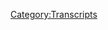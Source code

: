 {{DEFAULTSORT:
    #_TRANSCRIPT_0214:Cruel Parallels
}}{{Transcript
    | title         = [[214: Cruel Parallels]]
    | caption       = [https://knowledgefight.libsyn.com/knowledge-fight-cruel-parallels Listen to this episode on Libsyn]
    | episodeNumber = [[214: Cruel Parallels|214]]
    | length        = 01:30:08
}}

{{MessageBox
    | header     = Warning: Bot Generated Content
    | text       = This transcript was automatically generated by transcription software and likely contains many mistakes and misattributions. Please check the audio for definitive quotes, attribution, and context.
    | image      = N3yvass4myg91.webp
    | imagewidth = 50px
    | id         = warning
}}

{{TranscriptBlock
    | name      = Unknown Speaker
    | timestamp = 00:00:00.000
    | text      = Andy in Kansas, you're on the air, thanks for holding.
}}

{{TranscriptBlock
    | name      = Unknown Speaker
    | timestamp = 00:00:04.080
    | text      = Hello Alex, I'm a first time caller, I'm a huge fan, I love your work.
}}

{{TranscriptBlock
    | name      = Unknown Speaker
    | timestamp = 00:00:07.280
    | text      = I love you.
}}

{{TranscriptBlock
    | name      = Unknown Speaker
    | timestamp = 00:00:07.780
    | text      = Hey everybody, welcome back to Knowledge Fight, I'm Dan.
}}

{{TranscriptBlock
    | name      = Unknown Speaker
    | timestamp = 00:00:09.880
    | text      = I'm Jordan!
}}

{{TranscriptBlock
    | name      = Unknown Speaker
    | timestamp = 00:00:10.480
    | text      = We're a couple dudes, like to sit around, drink novelty beverages, and talk a little bit about Alex Jones.
}}

{{TranscriptBlock
    | name      = Unknown Speaker
    | timestamp = 00:00:14.480
    | text      = Indeed we are! Dan?
}}

{{TranscriptBlock
    | name      = Unknown Speaker
    | timestamp = 00:00:16.179
    | text      = Yeah.
}}

{{TranscriptBlock
    | name      = Unknown Speaker
    | timestamp = 00:00:16.879
    | text      = Dan?
}}

{{TranscriptBlock
    | name      = Unknown Speaker
    | timestamp = 00:00:17.379
    | text      = Yes.
}}

{{TranscriptBlock
    | name      = Unknown Speaker
    | timestamp = 00:00:18.179
    | text      = When was the last time you went outside?
}}

{{TranscriptBlock
    | name      = Unknown Speaker
    | timestamp = 00:00:19.480
    | text      = Well, last time I went outside, earlier today I went down to the store, tried to get some vape cartridges, got my card declined, had a great time, life was wonderful.
}}

{{TranscriptBlock
    | name      = Unknown Speaker
    | timestamp = 00:00:28.679
    | text      = It was a good day.
}}

{{TranscriptBlock
    | name      = Unknown Speaker
    | timestamp = 00:00:29.480
    | text      = Yep, uh, you?
}}

{{TranscriptBlock
    | name      = Unknown Speaker
    | timestamp = 00:00:30.800
    | text      = Every, uh, man, I, I, uh, I don't even want to tell you, uh, ah, ah!
}}

{{TranscriptBlock
    | name      = Unknown Speaker
    | timestamp = 00:00:35.799
    | text      = Just coming over here, from work, on the fucking train, that, uh.
}}

{{TranscriptBlock
    | name      = Unknown Speaker
    | timestamp = 00:00:39.799
    | text      = Fucking everything sucks.
}}

{{TranscriptBlock
    | name      = Unknown Speaker
    | timestamp = 00:00:40.799
    | text      = Eh, it's not great.
}}

{{TranscriptBlock
    | name      = Unknown Speaker
    | timestamp = 00:00:41.799
    | text      = Going to work sucks, everything sucks.
}}

{{TranscriptBlock
    | name      = Unknown Speaker
    | timestamp = 00:00:44.000
    | text      = Ahh, but hopefully this won't.
}}

{{TranscriptBlock
    | name      = Unknown Speaker
    | timestamp = 00:00:46.000
    | text      = Hey.
}}

{{TranscriptBlock
    | name      = Unknown Speaker
    | timestamp = 00:00:46.500
    | text      = Hey, um, everybody out there, hello, welcome back to the show, this is the show where I know a lot about Alex Jones.
}}

{{TranscriptBlock
    | name      = Unknown Speaker
    | timestamp = 00:00:51.799
    | text      = And I only know what you tell me about Alex Jones.
}}

{{TranscriptBlock
    | name      = Unknown Speaker
    | timestamp = 00:00:53.799
    | text      = Exactly, um, so, hey, sorry we didn't have an episode on Monday, um, there were some technical issues, some, uh, personnel issues.
}}

{{TranscriptBlock
    | name      = Unknown Speaker
    | timestamp = 00:01:01.799
    | text      = Oh, is that, is that what you, is that what we would call them?
}}

{{TranscriptBlock
    | name      = Unknown Speaker
    | timestamp = 00:01:03.799
    | text      = Ah, okay, so first-
}}

{{TranscriptBlock
    | name      = Unknown Speaker
    | timestamp = 00:01:05.299
    | text      = We had an episode.
}}

{{TranscriptBlock
    | name      = Unknown Speaker
    | timestamp = 00:01:06.299
    | text      = Right.
}}

{{TranscriptBlock
    | name      = Unknown Speaker
    | timestamp = 00:01:06.799
    | text      = For Monday, but we did not recor- or, well, we recorded it on Saturday.
}}

{{TranscriptBlock
    | name      = Unknown Speaker
    | timestamp = 00:01:10.299
    | text      = Right.
}}

{{TranscriptBlock
    | name      = Unknown Speaker
    | timestamp = 00:01:10.799
    | text      = Immediately following, uh, Brett Kavanaugh's sham existence and revealing that the Supreme Court is, uh, uh, non-existent anymore as a check on any sort of executive power.
}}

{{TranscriptBlock
    | name      = Unknown Speaker
    | timestamp = 00:01:22.799
    | text      = And we split a bottle of whiskey.
}}

{{TranscriptBlock
    | name      = Unknown Speaker
    | timestamp = 00:01:25.799
    | text      = We may have gotten a little bit too fucked up, um.
}}

{{TranscriptBlock
    | name      = Unknown Speaker
    | timestamp = 00:01:28.799
    | text      = We had a great first 45 minutes, I would say.
}}

{{TranscriptBlock
    | name      = Unknown Speaker
    | timestamp = 00:01:31.799
    | text      = Perhaps, uh, but then, even beyond that, too, there were technical issues that I just was not keeping track of because of-
}}

{{TranscriptBlock
    | name      = Unknown Speaker
    | timestamp = 00:01:38.799
    | text      = Right, right, right.
}}

{{TranscriptBlock
    | name      = Unknown Speaker
    | timestamp = 00:01:39.799
    | text      = I was also dropping the ball as an engineer.
}}

{{TranscriptBlock
    | name      = Unknown Speaker
    | timestamp = 00:01:41.799
    | text      = Yeah.
}}

{{TranscriptBlock
    | name      = Unknown Speaker
    | timestamp = 00:01:42.299
    | text      = Um, but when I listened back to it, I thought about, like, the possibility of, like, eh, maybe we can put this out, but there was something that wasn't quite right.
}}

{{TranscriptBlock
    | name      = Unknown Speaker
    | timestamp = 00:01:49.799
    | text      = So we were- on that episode, we covered, uh, Kavanaugh's, uh, la- Alex's livestream of Kavanaugh's confirmation hearing.
}}

{{TranscriptBlock
    | name      = Unknown Speaker
    | timestamp = 00:01:57.799
    | text      = Not the hearing, I guess the vote, as it were.
}}

{{TranscriptBlock
    | name      = Unknown Speaker
    | timestamp = 00:01:59.799
    | text      = Um, and there was something that just wasn't quite right.
}}

{{TranscriptBlock
    | name      = Unknown Speaker
    | timestamp = 00:02:01.799
    | text      = There was an element that was missing.
}}

{{TranscriptBlock
    | name      = Unknown Speaker
    | timestamp = 00:02:03.799
    | text      = And so today, what we're going to be doing is going over what I believe is the element that was missing of that while covering the important points of Alex's livestream of Kavanaugh's, uh, vote, uh, as it were.
}}

{{TranscriptBlock
    | name      = Unknown Speaker
    | timestamp = 00:02:17.800
    | text      = I know that's a little bit, uh, complicated, a little convoluted, maybe, to understand off the top.
}}

{{TranscriptBlock
    | name      = Unknown Speaker
    | timestamp = 00:02:21.800
    | text      = I promise, things will make sense as we go along, and you will see what that je ne sais quoi was that was missing from our original.
}}

{{TranscriptBlock
    | name      = Unknown Speaker
    | timestamp = 00:02:29.800
    | text      = Um, but it's one of those things that, on our show, it's kind of difficult to cover, like, immediate news because of just the- the time constraints and the- the contextualization that needs to be done, the pulling pieces from other-
}}

{{TranscriptBlock
    | name      = Unknown Speaker
    | timestamp = 00:02:43.800
    | text      = If we rush things sometimes, I think that we miss, uh, elements, and, uh, that's something I hope to, uh, correct here.
}}

{{TranscriptBlock
    | name      = Unknown Speaker
    | timestamp = 00:02:49.800
    | text      = Yeah, that's why we don't do a news show.
}}

{{TranscriptBlock
    | name      = Unknown Speaker
    | timestamp = 00:02:51.800
    | text      = Right, right. It's hard.
}}

{{TranscriptBlock
    | name      = Unknown Speaker
    | timestamp = 00:02:53.800
    | text      = Um, and we have, uh, nothing but, uh, respect for those that do.
}}

{{TranscriptBlock
    | name      = Unknown Speaker
    | timestamp = 00:02:57.800
    | text      = Do we?
}}

{{TranscriptBlock
    | name      = Unknown Speaker
    | timestamp = 00:02:58.800
    | text      = Eh, I have nothing but respect for a couple of new donors.
}}

{{TranscriptBlock
    | name      = Unknown Speaker
    | timestamp = 00:03:01.800
    | text      = Hey, that's a great transition, Dan.
}}

{{TranscriptBlock
    | name      = Unknown Speaker
    | timestamp = 00:03:03.800
    | text      = Yeah, so today, Jordan, I'd like to say thank you to a couple of new people who have signed up with the team.
}}

{{TranscriptBlock
    | name      = Unknown Speaker
    | timestamp = 00:03:07.800
    | text      = First of all, I'd like to say, uh, thank you so much, Stella, you are now a policy wonk.
}}

{{TranscriptBlock
    | name      = Unknown Speaker
    | timestamp = 00:03:11.800
    | text      = I'm a policy wonk.
}}

{{TranscriptBlock
    | name      = Unknown Speaker
    | timestamp = 00:03:13.800
    | text      = Thank you, Stella.
}}

{{TranscriptBlock
    | name      = Unknown Speaker
    | timestamp = 00:03:14.800
    | text      = Thank you very much, Stella, and for any, uh, anyone else who would like to, uh, see a Groove return, please donate to the show.
}}

{{TranscriptBlock
    | name      = Unknown Speaker
    | timestamp = 00:03:22.800
    | text      = Yeah, that's how you get your Groove back.
}}

{{TranscriptBlock
    | name      = Unknown Speaker
    | timestamp = 00:03:24.800
    | text      = Indeed.
}}

{{TranscriptBlock
    | name      = Unknown Speaker
    | timestamp = 00:03:25.800
    | text      = Um, Angela Bassett also supports the show.
}}

{{TranscriptBlock
    | name      = Unknown Speaker
    | timestamp = 00:03:27.800
    | text      = Does she?
}}

{{TranscriptBlock
    | name      = Unknown Speaker
    | timestamp = 00:03:28.800
    | text      = Nope.
}}

{{TranscriptBlock
    | name      = Unknown Speaker
    | timestamp = 00:03:29.800
    | text      = Oh.
}}

{{TranscriptBlock
    | name      = Unknown Speaker
    | timestamp = 00:03:30.800
    | text      = Uh, Morris Chestnut does- I don't know if my-
}}

{{TranscriptBlock
    | name      = Unknown Speaker
    | timestamp = 00:03:32.800
    | text      = Morris Day and the Time do.
}}

{{TranscriptBlock
    | name      = Unknown Speaker
    | timestamp = 00:03:33.800
    | text      = Uh, Forest Whitaker does.
}}

{{TranscriptBlock
    | name      = Unknown Speaker
    | timestamp = 00:03:35.800
    | text      = I believe it.
}}

{{TranscriptBlock
    | name      = Unknown Speaker
    | timestamp = 00:03:36.800
    | text      = No, he directed Waiting to Exhale.
}}

{{TranscriptBlock
    | name      = Unknown Speaker
    | timestamp = 00:03:38.800
    | text      = Actually, it's the last king of Scott- Scotland who does. He's-
}}

{{TranscriptBlock
    | name      = Unknown Speaker
    | timestamp = 00:03:41.800
    | text      = Yeah, he'd be a meme.
}}

{{TranscriptBlock
    | name      = Unknown Speaker
    | timestamp = 00:03:42.800
    | text      = Yeah, less- less- less fun than, uh, Forest Whitaker.
}}

{{TranscriptBlock
    | name      = Unknown Speaker
    | timestamp = 00:03:45.800
    | text      = Um, also, I'd like to say thank you so much to Aaron.
}}

{{TranscriptBlock
    | name      = Unknown Speaker
    | timestamp = 00:03:47.800
    | text      = Uh, thank you, you are now a policy wonk.
}}

{{TranscriptBlock
    | name      = Unknown Speaker
    | timestamp = 00:03:49.800
    | text      = I'm a policy wonk.
}}

{{TranscriptBlock
    | name      = Unknown Speaker
    | timestamp = 00:03:51.800
    | text      = Thank you very much, Aaron.
}}

{{TranscriptBlock
    | name      = Unknown Speaker
    | timestamp = 00:03:52.800
    | text      = Also, one last, uh, person to give a shout out to, someone who took their donation and bumped it up.
}}

{{TranscriptBlock
    | name      = Unknown Speaker
    | timestamp = 00:03:57.800
    | text      = We appreciate it oh so very much, Ian.
}}

{{TranscriptBlock
    | name      = Unknown Speaker
    | timestamp = 00:03:59.800
    | text      = You are now a technocrat.
}}

{{TranscriptBlock
    | name      = Unknown Speaker
    | timestamp = 00:04:01.800
    | text      = I'm a policy wonk.
}}

{{TranscriptBlock
    | name      = Unknown Speaker
    | timestamp = 00:04:02.800
    | text      = Four stars. Go home to your mother and tell her you're brilliant.
}}

{{TranscriptBlock
    | name      = Unknown Speaker
    | timestamp = 00:04:05.800
    | text      = Someone- someone- sodomite sent me a bucket of poop.
}}

{{TranscriptBlock
    | name      = Unknown Speaker
    | timestamp = 00:04:07.800
    | text      = Daddy Shark!
}}

{{TranscriptBlock
    | name      = Unknown Speaker
    | timestamp = 00:04:08.800
    | text      = Bomp, bomp, bomp, bomp, bomp, bomp.
}}

{{TranscriptBlock
    | name      = Unknown Speaker
    | timestamp = 00:04:10.800
    | text      = Jar Jar Binks has a Caribbean black accent.
}}

{{TranscriptBlock
    | name      = Unknown Speaker
    | timestamp = 00:04:14.800
    | text      = He's a loser little- little titty baby.
}}

{{TranscriptBlock
    | name      = Unknown Speaker
    | timestamp = 00:04:17.800
    | text      = I don't want to hate black people.
}}

{{TranscriptBlock
    | name      = Unknown Speaker
    | timestamp = 00:04:19.800
    | text      = I renounce Jesus Christ!
}}

{{TranscriptBlock
    | name      = Unknown Speaker
    | timestamp = 00:04:21.800
    | text      = Thank you, Ian.
}}

{{TranscriptBlock
    | name      = Unknown Speaker
    | timestamp = 00:04:22.800
    | text      = Thank you very much, Ian.
}}

{{TranscriptBlock
    | name      = Unknown Speaker
    | timestamp = 00:04:23.800
    | text      = And thank you to everybody who supports the show.
}}

{{TranscriptBlock
    | name      = Unknown Speaker
    | timestamp = 00:04:25.800
    | text      = If you're listening and you'd like to support the show, you can do so by going to knowledgefight.com,
}}

{{TranscriptBlock
    | name      = Unknown Speaker
    | timestamp = 00:04:28.800
    | text      = clicking that support the show button, and, uh, we would appreciate it.
}}

{{TranscriptBlock
    | name      = Unknown Speaker
    | timestamp = 00:04:31.800
    | text      = And also, you know what, if you can't support the show, find the nearest person with disposable income.
}}

{{TranscriptBlock
    | name      = Unknown Speaker
    | timestamp = 00:04:38.800
    | text      = Don't even tell them about the show.
}}

{{TranscriptBlock
    | name      = Unknown Speaker
    | timestamp = 00:04:40.800
    | text      = Just tell them to click the support the show button.
}}

{{TranscriptBlock
    | name      = Unknown Speaker
    | timestamp = 00:04:43.800
    | text      = We don't need listeners.
}}

{{TranscriptBlock
    | name      = Unknown Speaker
    | timestamp = 00:04:45.800
    | text      = Actually, we do. A lot.
}}

{{TranscriptBlock
    | name      = Unknown Speaker
    | timestamp = 00:04:46.800
    | text      = So tell people about the show.
}}

{{TranscriptBlock
    | name      = Unknown Speaker
    | timestamp = 00:04:47.800
    | text      = Sure.
}}

{{TranscriptBlock
    | name      = Unknown Speaker
    | timestamp = 00:04:48.800
    | text      = Yeah.
}}

{{TranscriptBlock
    | name      = Unknown Speaker
    | timestamp = 00:04:49.800
    | text      = All of the above.
}}

{{TranscriptBlock
    | name      = Unknown Speaker
    | timestamp = 00:04:50.800
    | text      = Yeah.
}}

{{TranscriptBlock
    | name      = Unknown Speaker
    | timestamp = 00:04:51.800
    | text      = We would appreciate it.
}}

{{TranscriptBlock
    | name      = Unknown Speaker
    | timestamp = 00:04:52.800
    | text      = So, Jordan, today I'm going to walk you through this.
}}

{{TranscriptBlock
    | name      = Unknown Speaker
    | timestamp = 00:04:53.800
    | text      = It's going to be confusing, probably.
}}

{{TranscriptBlock
    | name      = Unknown Speaker
    | timestamp = 00:04:56.800
    | text      = It's going to be slightly non-linear.
}}

{{TranscriptBlock
    | name      = Unknown Speaker
    | timestamp = 00:04:58.800
    | text      = But it all makes sense when the bow is wrapped towards the end.
}}

{{TranscriptBlock
    | name      = Unknown Speaker
    | timestamp = 00:05:02.800
    | text      = I think, hopefully.
}}

{{TranscriptBlock
    | name      = Unknown Speaker
    | timestamp = 00:05:03.800
    | text      = We'll find out.
}}

{{TranscriptBlock
    | name      = Unknown Speaker
    | timestamp = 00:05:04.800
    | text      = We'll see.
}}

{{TranscriptBlock
    | name      = Unknown Speaker
    | timestamp = 00:05:05.800
    | text      = Anyway, here's an out-of-context drop from some of the stuff we're going to be going over today.
}}

{{TranscriptBlock
    | name      = Unknown Speaker
    | timestamp = 00:05:09.800
    | text      = In what world do you want what someone else has got unless it's a, you know, gorgeous broad?
}}

{{TranscriptBlock
    | name      = Unknown Speaker
    | timestamp = 00:05:15.800
    | text      = Yeah, all right.
}}

{{TranscriptBlock
    | name      = Unknown Speaker
    | timestamp = 00:05:16.800
    | text      = See, now this is why we can't release our drunk episode, all right?
}}

{{TranscriptBlock
    | name      = Unknown Speaker
    | timestamp = 00:05:19.800
    | text      = Listen to that shit.
}}

{{TranscriptBlock
    | name      = Unknown Speaker
    | timestamp = 00:05:21.800
    | text      = You don't want a Monday episode from us that sounds like a whatever episode from him.
}}

{{TranscriptBlock
    | name      = Unknown Speaker
    | timestamp = 00:05:25.800
    | text      = I'll tell you we did not sound like that, and we weren't talking about, hey, isn't it cool to steal someone's very attractive broad?
}}

{{TranscriptBlock
    | name      = Unknown Speaker
    | timestamp = 00:05:31.800
    | text      = I don't know. I don't remember. We could have been.
}}

{{TranscriptBlock
    | name      = Unknown Speaker
    | timestamp = 00:05:34.800
    | text      = We weren't.
}}

{{TranscriptBlock
    | name      = Unknown Speaker
    | timestamp = 00:05:35.800
    | text      = Okay.
}}

{{TranscriptBlock
    | name      = Unknown Speaker
    | timestamp = 00:05:36.800
    | text      = We were not.
}}

{{TranscriptBlock
    | name      = Unknown Speaker
    | timestamp = 00:05:37.800
    | text      = Good.
}}

{{TranscriptBlock
    | name      = Unknown Speaker
    | timestamp = 00:05:38.800
    | text      = So, Jordan, today what we're going to be doing primarily is looking at some of the harsh parallels between the day that Alex Jones celebrated on air, on his live stream, the confirmation of Kavanaugh to the Supreme Court,
}}

{{TranscriptBlock
    | name      = Unknown Speaker
    | timestamp = 00:05:52.800
    | text      = and some of his celebration from the 2016 election night.
}}

{{TranscriptBlock
    | name      = Unknown Speaker
    | timestamp = 00:05:57.800
    | text      = So I went back and I tried to find the entire video of Alex Jones on election night.
}}

{{TranscriptBlock
    | name      = Unknown Speaker
    | timestamp = 00:06:03.800
    | text      = So he did a 52-hour live stream.
}}

{{TranscriptBlock
    | name      = Unknown Speaker
    | timestamp = 00:06:05.800
    | text      = Sure. Great.
}}

{{TranscriptBlock
    | name      = Unknown Speaker
    | timestamp = 00:06:06.800
    | text      = Which, again, of course-
}}

{{TranscriptBlock
    | name      = Unknown Speaker
    | timestamp = 00:06:07.800
    | text      = Well, that's too long.
}}

{{TranscriptBlock
    | name      = Unknown Speaker
    | timestamp = 00:06:08.800
    | text      = That's like three hours of Alex and 49 hours of his underlings filling in and being terrible.
}}

{{TranscriptBlock
    | name      = Unknown Speaker
    | timestamp = 00:06:13.800
    | text      = Yeah, yeah, yeah, yeah.
}}

{{TranscriptBlock
    | name      = Unknown Speaker
    | timestamp = 00:06:14.800
    | text      = But I couldn't find some of the, like, really, really toxic stuff because Alex's YouTube channel is gone.
}}

{{TranscriptBlock
    | name      = Unknown Speaker
    | timestamp = 00:06:21.800
    | text      = Oh, yeah, that is an issue, isn't it?
}}

{{TranscriptBlock
    | name      = Unknown Speaker
    | timestamp = 00:06:23.800
    | text      = So most of the videos that he had uploaded have all disappeared, and a lot of the people who have posted Infowars coverage of election night ends right after Trump gives his victory speech.
}}

{{TranscriptBlock
    | name      = Unknown Speaker
    | timestamp = 00:06:34.800
    | text      = But that's not when the show ended.
}}

{{TranscriptBlock
    | name      = Unknown Speaker
    | timestamp = 00:06:36.800
    | text      = Right.
}}

{{TranscriptBlock
    | name      = Unknown Speaker
    | timestamp = 00:06:37.800
    | text      = The show kept going and everyone was celebrating, and a lot of the stuff that I've discussed about the idea of them watching videos of Hillary supporters crying and stuff like that is from that.
}}

{{TranscriptBlock
    | name      = Unknown Speaker
    | timestamp = 00:06:47.800
    | text      = So thankfully I didn't have to rewatch that stuff necessarily, that stuff towards the end of the night where it became clear what the game was.
}}

{{TranscriptBlock
    | name      = Unknown Speaker
    | timestamp = 00:06:57.800
    | text      = But going back and listening to a lot of that election night stuff, I realized that's the missing piece of this.
}}

{{TranscriptBlock
    | name      = Unknown Speaker
    | timestamp = 00:07:04.800
    | text      = Seeing the parallels between these two very major celebrations that Alex has had, I think give us the key that we need to unlock what he's really talking about in some circumstances.
}}

{{TranscriptBlock
    | name      = Unknown Speaker
    | timestamp = 00:07:16.800
    | text      = That's interesting that people who would keep those clips would end it at the election, would end it at the announcement.
}}

{{TranscriptBlock
    | name      = Unknown Speaker
    | timestamp = 00:07:25.800
    | text      = Right.
}}

{{TranscriptBlock
    | name      = Unknown Speaker
    | timestamp = 00:07:26.800
    | text      = Because that is like, we're ending it at the end of America, but they forgot to watch the beginning of a cruel, cruel, cruel replacement.
}}

{{TranscriptBlock
    | name      = Unknown Speaker
    | timestamp = 00:07:36.800
    | text      = Right.
}}

{{TranscriptBlock
    | name      = Unknown Speaker
    | timestamp = 00:07:37.800
    | text      = It's far more important to see the world that we are going to become within ten minutes of the world we were ending.
}}

{{TranscriptBlock
    | name      = Unknown Speaker
    | timestamp = 00:07:46.800
    | text      = The only thing that remains is a video that you can find on Paul Joseph Watson's YouTube channel, because that one didn't get taken down.
}}

{{TranscriptBlock
    | name      = Unknown Speaker
    | timestamp = 00:07:53.800
    | text      = I don't know why.
}}

{{TranscriptBlock
    | name      = Unknown Speaker
    | timestamp = 00:07:54.800
    | text      = How is that possible?
}}

{{TranscriptBlock
    | name      = Unknown Speaker
    | timestamp = 00:07:55.800
    | text      = Sure, but there is a video that he has about like, oh, look at these crybaby Hillary fans, and so there is a lot of video on there of the same video that they were mocking in studio on election night with like, wah, sound effects of it interspersed with pictures of crying babies and stuff like that.
}}

{{TranscriptBlock
    | name      = Unknown Speaker
    | timestamp = 00:08:13.800
    | text      = Sure.
}}

{{TranscriptBlock
    | name      = Unknown Speaker
    | timestamp = 00:08:14.800
    | text      = So you get the sense of it, and I rewatch that, and I'm like, oh, okay, this is bringing back some of that.
}}

{{TranscriptBlock
    | name      = Unknown Speaker
    | timestamp = 00:08:18.800
    | text      = But it's not good for our purposes, because it's not the same audio of them in the studio, it's just a Paul Joseph Watson report.
}}

{{TranscriptBlock
    | name      = Unknown Speaker
    | timestamp = 00:08:25.800
    | text      = So we're going to start here with from, this clip is from the Kavanaugh confirmation stream, where Alex sort of lays out my thesis for you.
}}

{{TranscriptBlock
    | name      = Unknown Speaker
    | timestamp = 00:08:39.799
    | text      = So InfoWars listeners, split screen, please.
}}

{{TranscriptBlock
    | name      = Unknown Speaker
    | timestamp = 00:08:43.799
    | text      = They're almost done.
}}

{{TranscriptBlock
    | name      = Unknown Speaker
    | timestamp = 00:08:44.799
    | text      = This is your victory, America.
}}

{{TranscriptBlock
    | name      = Unknown Speaker
    | timestamp = 00:08:47.799
    | text      = It's just like election night 20 months ago, the Democrats are crapping their drawers.
}}

{{TranscriptBlock
    | name      = Unknown Speaker
    | timestamp = 00:08:54.799
    | text      = This is the first trigger.
}}

{{TranscriptBlock
    | name      = Unknown Speaker
    | timestamp = 00:08:57.799
    | text      = The next is when we win in a landslide with a red wave in 30 days.
}}

{{TranscriptBlock
    | name      = Unknown Speaker
    | timestamp = 00:09:02.799
    | text      = Unless their election fraud defeats us, we are going to win.
}}

{{TranscriptBlock
    | name      = Unknown Speaker
    | timestamp = 00:09:05.799
    | text      = This is a political realignment against real tyranny.
}}

{{TranscriptBlock
    | name      = Unknown Speaker
    | timestamp = 00:09:08.799
    | text      = So you made the comparison for us.
}}

{{TranscriptBlock
    | name      = Unknown Speaker
    | timestamp = 00:09:11.799
    | text      = This is like election night.
}}

{{TranscriptBlock
    | name      = Unknown Speaker
    | timestamp = 00:09:12.799
    | text      = Now, one of the things that's really interesting in that clip is that he is making the preemptive excuse for the midterms.
}}

{{TranscriptBlock
    | name      = Unknown Speaker
    | timestamp = 00:09:19.799
    | text      = That if their cheating works, then it'll stop our next phase of this great triggering, or whatever he wants to call it.
}}

{{TranscriptBlock
    | name      = Unknown Speaker
    | timestamp = 00:09:30.799
    | text      = Now that's interesting, because I went back, and at the beginning of Alex's stream, he didn't think Trump was going to win.
}}

{{TranscriptBlock
    | name      = Unknown Speaker
    | timestamp = 00:09:38.799
    | text      = Even on election day, he didn't think Trump was going to win.
}}

{{TranscriptBlock
    | name      = Unknown Speaker
    | timestamp = 00:09:41.799
    | text      = Listen to this shit.
}}

{{TranscriptBlock
    | name      = Unknown Speaker
    | timestamp = 00:09:43.799
    | text      = But I look at how Christians in the West ended slavery, tried to end sexism, and tried to build everybody up.
}}

{{TranscriptBlock
    | name      = Unknown Speaker
    | timestamp = 00:09:51.799
    | text      = And the very people we tried to build up just role reversed with the Christians who tried to end all the tyranny.
}}

{{TranscriptBlock
    | name      = Unknown Speaker
    | timestamp = 00:10:00.799
    | text      = And they reversed and said, you're the slave now.
}}

{{TranscriptBlock
    | name      = Unknown Speaker
    | timestamp = 00:10:03.799
    | text      = You're the subhuman.
}}

{{TranscriptBlock
    | name      = Unknown Speaker
    | timestamp = 00:10:05.799
    | text      = You're the reason there's problems.
}}

{{TranscriptBlock
    | name      = Unknown Speaker
    | timestamp = 00:10:06.799
    | text      = You're the white male.
}}

{{TranscriptBlock
    | name      = Unknown Speaker
    | timestamp = 00:10:07.799
    | text      = You're the Christian.
}}

{{TranscriptBlock
    | name      = Unknown Speaker
    | timestamp = 00:10:08.799
    | text      = Oh boy.
}}

{{TranscriptBlock
    | name      = Unknown Speaker
    | timestamp = 00:10:09.799
    | text      = They're just standing here going, I just wanted freedom.
}}

{{TranscriptBlock
    | name      = Unknown Speaker
    | timestamp = 00:10:13.799
    | text      = They say it's over.
}}

{{TranscriptBlock
    | name      = Unknown Speaker
    | timestamp = 00:10:15.799
    | text      = I'll Hitler.
}}

{{TranscriptBlock
    | name      = Unknown Speaker
    | timestamp = 00:10:17.799
    | text      = And blow you away.
}}

{{TranscriptBlock
    | name      = Unknown Speaker
    | timestamp = 00:10:19.799
    | text      = As they destroy the West.
}}

{{TranscriptBlock
    | name      = Unknown Speaker
    | timestamp = 00:10:21.799
    | text      = Right out of the fucking gate, Dan.
}}

{{TranscriptBlock
    | name      = Unknown Speaker
    | timestamp = 00:10:23.799
    | text      = It's like a...
}}

{{TranscriptBlock
    | name      = Unknown Speaker
    | timestamp = 00:10:24.799
    | text      = Right out of the fucking gate.
}}

{{TranscriptBlock
    | name      = Unknown Speaker
    | timestamp = 00:10:26.799
    | text      = On the planet, that creates the science, the technology, the wealth, that cares about people, that wants to build.
}}

{{TranscriptBlock
    | name      = Unknown Speaker
    | timestamp = 00:10:32.799
    | text      = No one else does.
}}

{{TranscriptBlock
    | name      = Unknown Speaker
    | timestamp = 00:10:33.799
    | text      = It's all barbarism, and be for yourself, and it's all gone.
}}

{{TranscriptBlock
    | name      = Unknown Speaker
    | timestamp = 00:10:37.799
    | text      = I'm not going to prey on you, but I've got to pull back.
}}

{{TranscriptBlock
    | name      = Unknown Speaker
    | timestamp = 00:10:40.799
    | text      = I've got to isolate myself and just let you kill yourself.
}}

{{TranscriptBlock
    | name      = Unknown Speaker
    | timestamp = 00:10:42.799
    | text      = I've got to, okay, you want squalor and death?
}}

{{TranscriptBlock
    | name      = Unknown Speaker
    | timestamp = 00:10:45.799
    | text      = I'm sorry, the vampires will now have you.
}}

{{TranscriptBlock
    | name      = Unknown Speaker
    | timestamp = 00:10:47.799
    | text      = I'm sorry.
}}

{{TranscriptBlock
    | name      = Unknown Speaker
    | timestamp = 00:10:48.799
    | text      = So you see there at the end, I'm sorry, the vampires are now going to have you.
}}

{{TranscriptBlock
    | name      = Unknown Speaker
    | timestamp = 00:10:52.799
    | text      = Because he's preemptively, emotionally preparing the narrative to be Clinton is going to win.
}}

{{TranscriptBlock
    | name      = Unknown Speaker
    | timestamp = 00:10:57.799
    | text      = And at the beginning, I should have prepared you for that in some way.
}}

{{TranscriptBlock
    | name      = Unknown Speaker
    | timestamp = 00:11:02.799
    | text      = Nah, nah, Dan.
}}

{{TranscriptBlock
    | name      = Unknown Speaker
    | timestamp = 00:11:04.799
    | text      = Nah, Dan.
}}

{{TranscriptBlock
    | name      = Unknown Speaker
    | timestamp = 00:11:05.799
    | text      = Go ahead and email me that clip so I can play it during my fucking hanging of myself.
}}

{{TranscriptBlock
    | name      = Unknown Speaker
    | timestamp = 00:11:10.799
    | text      = Christ.
}}

{{TranscriptBlock
    | name      = Unknown Speaker
    | timestamp = 00:11:11.799
    | text      = White...
}}

{{TranscriptBlock
    | name      = Unknown Speaker
    | timestamp = 00:11:12.799
    | text      = If anybody, anybody fucking tells me that white Christian males are the ones who wanted to free us.
}}

{{TranscriptBlock
    | name      = Unknown Speaker
    | timestamp = 00:11:18.799
    | text      = Absolutely.
}}

{{TranscriptBlock
    | name      = Unknown Speaker
    | timestamp = 00:11:19.799
    | text      = I want to fucking kill myself.
}}

{{TranscriptBlock
    | name      = Unknown Speaker
    | timestamp = 00:11:21.799
    | text      = They only wanted freedom for everybody.
}}

{{TranscriptBlock
    | name      = Unknown Speaker
    | timestamp = 00:11:23.799
    | text      = When is murder, suicide, a crime?
}}

{{TranscriptBlock
    | name      = Unknown Speaker
    | timestamp = 00:11:26.799
    | text      = Yeah.
}}

{{TranscriptBlock
    | name      = Unknown Speaker
    | timestamp = 00:11:27.799
    | text      = Not for me.
}}

{{TranscriptBlock
    | name      = Unknown Speaker
    | timestamp = 00:11:28.799
    | text      = It's two of them.
}}

{{TranscriptBlock
    | name      = Unknown Speaker
    | timestamp = 00:11:30.799
    | text      = They wanted freedom and so they worked to, you know, help women be equal.
}}

{{TranscriptBlock
    | name      = Unknown Speaker
    | timestamp = 00:11:35.799
    | text      = And they got rid of slavery because they are so white.
}}

{{TranscriptBlock
    | name      = Unknown Speaker
    | timestamp = 00:11:38.799
    | text      = Yeah, yeah, yeah.
}}

{{TranscriptBlock
    | name      = Unknown Speaker
    | timestamp = 00:11:39.799
    | text      = Christians, Christians did it.
}}

{{TranscriptBlock
    | name      = Unknown Speaker
    | timestamp = 00:11:40.799
    | text      = But then the people that they tried to uplift, which Alex is talking specifically about minorities
}}

{{TranscriptBlock
    | name      = Unknown Speaker
    | timestamp = 00:11:45.799
    | text      = and women that support Hillary Clinton have turned around and are now trying to...
}}

{{TranscriptBlock
    | name      = Unknown Speaker
    | timestamp = 00:11:50.799
    | text      = They flipped the script on the great Christian men who are a spaceship in society.
}}

{{TranscriptBlock
    | name      = Unknown Speaker
    | timestamp = 00:11:57.799
    | text      = All the rest of the world is barbarism.
}}

{{TranscriptBlock
    | name      = Unknown Speaker
    | timestamp = 00:11:59.799
    | text      = The only white Christian men are really the people who, you know, they want to go around and create society.
}}

{{TranscriptBlock
    | name      = Unknown Speaker
    | timestamp = 00:12:04.799
    | text      = They want to build things.
}}

{{TranscriptBlock
    | name      = Unknown Speaker
    | timestamp = 00:12:06.799
    | text      = This is nuts.
}}

{{TranscriptBlock
    | name      = Unknown Speaker
    | timestamp = 00:12:07.799
    | text      = There's no way to be like, well, actually, and then read a history book to that.
}}

{{TranscriptBlock
    | name      = Unknown Speaker
    | timestamp = 00:12:12.799
    | text      = That is a man who...
}}

{{TranscriptBlock
    | name      = Unknown Speaker
    | timestamp = 00:12:14.799
    | text      = Life is meaningless.
}}

{{TranscriptBlock
    | name      = Unknown Speaker
    | timestamp = 00:12:16.799
    | text      = That's overt.
}}

{{TranscriptBlock
    | name      = Unknown Speaker
    | timestamp = 00:12:17.799
    | text      = Life is meaningless to him beyond being white Christian male.
}}

{{TranscriptBlock
    | name      = Unknown Speaker
    | timestamp = 00:12:21.799
    | text      = And I...
}}

{{TranscriptBlock
    | name      = Unknown Speaker
    | timestamp = 00:12:22.799
    | text      = What do you...
}}

{{TranscriptBlock
    | name      = Unknown Speaker
    | timestamp = 00:12:23.799
    | text      = Why?
}}

{{TranscriptBlock
    | name      = Unknown Speaker
    | timestamp = 00:12:24.799
    | text      = Why are we bothering with these people?
}}

{{TranscriptBlock
    | name      = Unknown Speaker
    | timestamp = 00:12:26.799
    | text      = Well, now you even see in that clip like how important the victimness is to that identity that he has of the white Christian male.
}}

{{TranscriptBlock
    | name      = Unknown Speaker
    | timestamp = 00:12:35.799
    | text      = He has to package it within the idea of like, we tried to help you so much and now you've turned on us.
}}

{{TranscriptBlock
    | name      = Unknown Speaker
    | timestamp = 00:12:41.799
    | text      = Why would you do that?
}}

{{TranscriptBlock
    | name      = Unknown Speaker
    | timestamp = 00:12:42.799
    | text      = You guys are the bad guys.
}}

{{TranscriptBlock
    | name      = Unknown Speaker
    | timestamp = 00:12:43.799
    | text      = I really, really, really have changed, Dan.
}}

{{TranscriptBlock
    | name      = Unknown Speaker
    | timestamp = 00:12:46.799
    | text      = From the beginning of this podcast to now.
}}

{{TranscriptBlock
    | name      = Unknown Speaker
    | timestamp = 00:12:49.799
    | text      = You mean like the last five minutes?
}}

{{TranscriptBlock
    | name      = Unknown Speaker
    | timestamp = 00:12:51.799
    | text      = To go...
}}

{{TranscriptBlock
    | name      = Unknown Speaker
    | timestamp = 00:12:52.799
    | text      = No, no, no.
}}

{{TranscriptBlock
    | name      = Unknown Speaker
    | timestamp = 00:12:53.799
    | text      = From where we were.
}}

{{TranscriptBlock
    | name      = Unknown Speaker
    | timestamp = 00:12:55.799
    | text      = This is what I'm saying.
}}

{{TranscriptBlock
    | name      = Unknown Speaker
    | timestamp = 00:12:56.799
    | text      = I'm not saying why are we bothering with these people.
}}

{{TranscriptBlock
    | name      = Unknown Speaker
    | timestamp = 00:12:58.799
    | text      = I'm saying why are we...
}}

{{TranscriptBlock
    | name      = Unknown Speaker
    | timestamp = 00:12:59.799
    | text      = Why are we reading...
}}

{{TranscriptBlock
    | name      = Unknown Speaker
    | timestamp = 00:13:01.799
    | text      = Oh, here's what Trump people think.
}}

{{TranscriptBlock
    | name      = Unknown Speaker
    | timestamp = 00:13:03.799
    | text      = You know what Trump people think.
}}

{{TranscriptBlock
    | name      = Unknown Speaker
    | timestamp = 00:13:04.799
    | text      = Being white is great.
}}

{{TranscriptBlock
    | name      = Unknown Speaker
    | timestamp = 00:13:05.799
    | text      = Every profile of a Trump voter should just be like, hey, you know how great being white is?
}}

{{TranscriptBlock
    | name      = Unknown Speaker
    | timestamp = 00:13:10.799
    | text      = These people think it is.
}}

{{TranscriptBlock
    | name      = Unknown Speaker
    | timestamp = 00:13:11.799
    | text      = So Alex isn't making a lot of sense there.
}}

{{TranscriptBlock
    | name      = Unknown Speaker
    | timestamp = 00:13:14.799
    | text      = Pretty dumb about white Christian males and what have you.
}}

{{TranscriptBlock
    | name      = Unknown Speaker
    | timestamp = 00:13:18.799
    | text      = But he goes on to say a few more things.
}}

{{TranscriptBlock
    | name      = Unknown Speaker
    | timestamp = 00:13:23.799
    | text      = This is still from his live stream on the election day.
}}

{{TranscriptBlock
    | name      = Unknown Speaker
    | timestamp = 00:13:28.799
    | text      = And he has some more really stupid things to say.
}}

{{TranscriptBlock
    | name      = Unknown Speaker
    | timestamp = 00:13:31.799
    | text      = Within the context, again, of him believing that Trump isn't going to win.
}}

{{TranscriptBlock
    | name      = Unknown Speaker
    | timestamp = 00:13:35.799
    | text      = I'm sorry the vampires will now have you.
}}

{{TranscriptBlock
    | name      = Unknown Speaker
    | timestamp = 00:13:37.799
    | text      = I'm sorry.
}}

{{TranscriptBlock
    | name      = Unknown Speaker
    | timestamp = 00:13:38.799
    | text      = It's what you wanted.
}}

{{TranscriptBlock
    | name      = Unknown Speaker
    | timestamp = 00:13:40.799
    | text      = I'm sorry.
}}

{{TranscriptBlock
    | name      = Unknown Speaker
    | timestamp = 00:13:41.799
    | text      = You won't get tax cuts.
}}

{{TranscriptBlock
    | name      = Unknown Speaker
    | timestamp = 00:13:42.799
    | text      = You won't get prosperity.
}}

{{TranscriptBlock
    | name      = Unknown Speaker
    | timestamp = 00:13:43.799
    | text      = But you'll get CNN and NPR telling you how you're in charge.
}}

{{TranscriptBlock
    | name      = Unknown Speaker
    | timestamp = 00:13:47.799
    | text      = And you'll drive around in your car in a fantasy that you're in charge until you're about 40 as a woman.
}}

{{TranscriptBlock
    | name      = Unknown Speaker
    | timestamp = 00:13:52.799
    | text      = And then you'll try to find a man and men won't want to be with you because they're scared and they were never made to be men.
}}

{{TranscriptBlock
    | name      = Unknown Speaker
    | timestamp = 00:13:58.799
    | text      = They don't want a commitment.
}}

{{TranscriptBlock
    | name      = Unknown Speaker
    | timestamp = 00:13:59.799
    | text      = Plus, you don't want one either.
}}

{{TranscriptBlock
    | name      = Unknown Speaker
    | timestamp = 00:14:00.799
    | text      = So you'll just be all alone.
}}

{{TranscriptBlock
    | name      = Unknown Speaker
    | timestamp = 00:14:01.799
    | text      = It won't matter.
}}

{{TranscriptBlock
    | name      = Unknown Speaker
    | timestamp = 00:14:02.799
    | text      = Then you'll become old and worship the state.
}}

{{TranscriptBlock
    | name      = Unknown Speaker
    | timestamp = 00:14:05.799
    | text      = And your body will be put into liquid acid and dissolved for fertilizer to grow the elite's crops.
}}

{{TranscriptBlock
    | name      = Unknown Speaker
    | timestamp = 00:14:10.799
    | text      = And you never existed.
}}

{{TranscriptBlock
    | name      = Unknown Speaker
    | timestamp = 00:14:11.799
    | text      = Your entire genetic line, all your ancestors will die with you.
}}

{{TranscriptBlock
    | name      = Unknown Speaker
    | timestamp = 00:14:17.799
    | text      = But you weren't the villain.
}}

{{TranscriptBlock
    | name      = Unknown Speaker
    | timestamp = 00:14:20.799
    | text      = You were just the species women being killed.
}}

{{TranscriptBlock
    | name      = Unknown Speaker
    | timestamp = 00:14:25.799
    | text      = So this grave marker for your death and the xenocide of the planet will be your victory as you die full of morphine worshiping Satan.
}}

{{TranscriptBlock
    | name      = Unknown Speaker
    | timestamp = 00:14:40.799
    | text      = And so it's kind of true perception is reality for the slave that you never existed.
}}

{{TranscriptBlock
    | name      = Unknown Speaker
    | timestamp = 00:14:52.799
    | text      = And you took the Renaissance.
}}

{{TranscriptBlock
    | name      = Unknown Speaker
    | timestamp = 00:14:55.799
    | text      = And you threw it away and you attacked your own species.
}}

{{TranscriptBlock
    | name      = Unknown Speaker
    | timestamp = 00:14:59.799
    | text      = And you join with the corporate state and the lies.
}}

{{TranscriptBlock
    | name      = Unknown Speaker
    | timestamp = 00:15:03.799
    | text      = You worship Al Qaeda, you worship ISIS, you worship burkas, you worship anything destructive of the West.
}}

{{TranscriptBlock
    | name      = Unknown Speaker
    | timestamp = 00:15:09.799
    | text      = Because the West is such a beautiful goddess, you were ashamed of yourself.
}}

{{TranscriptBlock
    | name      = Unknown Speaker
    | timestamp = 00:15:17.799
    | text      = Beholden.
}}

{{TranscriptBlock
    | name      = Unknown Speaker
    | timestamp = 00:15:18.799
    | text      = Okay.
}}

{{TranscriptBlock
    | name      = Unknown Speaker
    | timestamp = 00:15:19.799
    | text      = That's a little silly.
}}

{{TranscriptBlock
    | name      = Unknown Speaker
    | timestamp = 00:15:21.799
    | text      = Does he know what xenocide means?
}}

{{TranscriptBlock
    | name      = Unknown Speaker
    | timestamp = 00:15:23.799
    | text      = I got distracted by all of that.
}}

{{TranscriptBlock
    | name      = Unknown Speaker
    | timestamp = 00:15:25.799
    | text      = Look, whatever he said.
}}

{{TranscriptBlock
    | name      = Unknown Speaker
    | timestamp = 00:15:27.799
    | text      = Whiteness is great.
}}

{{TranscriptBlock
    | name      = Unknown Speaker
    | timestamp = 00:15:28.799
    | text      = Sure, sure, sure, sure.
}}

{{TranscriptBlock
    | name      = Unknown Speaker
    | timestamp = 00:15:29.799
    | text      = No, no, no.
}}

{{TranscriptBlock
    | name      = Unknown Speaker
    | timestamp = 00:15:30.799
    | text      = That's more maleness.
}}

{{TranscriptBlock
    | name      = Unknown Speaker
    | timestamp = 00:15:31.799
    | text      = That's more like, hey, you women are stupid.
}}

{{TranscriptBlock
    | name      = Unknown Speaker
    | timestamp = 00:15:33.799
    | text      = You should be breeding young.
}}

{{TranscriptBlock
    | name      = Unknown Speaker
    | timestamp = 00:15:34.799
    | text      = Absolutely.
}}

{{TranscriptBlock
    | name      = Unknown Speaker
    | timestamp = 00:15:35.799
    | text      = You should be prioritizing getting with a good Western man.
}}

{{TranscriptBlock
    | name      = Unknown Speaker
    | timestamp = 00:15:40.799
    | text      = Oh, because when you're 40, they're not going to want to be with you.
}}

{{TranscriptBlock
    | name      = Unknown Speaker
    | timestamp = 00:15:42.799
    | text      = That makes sense.
}}

{{TranscriptBlock
    | name      = Unknown Speaker
    | timestamp = 00:15:43.799
    | text      = No, and then you'll be so haggard and all the men who will be around who will be available for you cucks anyway.
}}

{{TranscriptBlock
    | name      = Unknown Speaker
    | timestamp = 00:15:49.799
    | text      = So then you'll get into serving the state and then they'll dip you in acid.
}}

{{TranscriptBlock
    | name      = Unknown Speaker
    | timestamp = 00:15:52.799
    | text      = And that's when the Muslims take over the West.
}}

{{TranscriptBlock
    | name      = Unknown Speaker
    | timestamp = 00:15:55.799
    | text      = Done.
}}

{{TranscriptBlock
    | name      = Unknown Speaker
    | timestamp = 00:15:56.799
    | text      = But, like, for real, does he know what xenocide means?
}}

{{TranscriptBlock
    | name      = Unknown Speaker
    | timestamp = 00:15:59.799
    | text      = I'm not sure I do.
}}

{{TranscriptBlock
    | name      = Unknown Speaker
    | timestamp = 00:16:00.799
    | text      = Look, I mean, it literally means the genocide of aliens.
}}

{{TranscriptBlock
    | name      = Unknown Speaker
    | timestamp = 00:16:05.799
    | text      = Xenocide.
}}

{{TranscriptBlock
    | name      = Unknown Speaker
    | timestamp = 00:16:06.799
    | text      = Oh, xenomorph.
}}

{{TranscriptBlock
    | name      = Unknown Speaker
    | timestamp = 00:16:07.799
    | text      = That makes sense.
}}

{{TranscriptBlock
    | name      = Unknown Speaker
    | timestamp = 00:16:08.799
    | text      = There you go.
}}

{{TranscriptBlock
    | name      = Unknown Speaker
    | timestamp = 00:16:09.799
    | text      = Yeah, yeah, yeah.
}}

{{TranscriptBlock
    | name      = Unknown Speaker
    | timestamp = 00:16:10.799
    | text      = So even while he's saying, like, the xenocide of Earth, that either suggests that we're working with aliens to get rid of humans,
}}

{{TranscriptBlock
    | name      = Unknown Speaker
    | timestamp = 00:16:19.799
    | text      = or we're fighting against aliens, or maybe all people who aren't white people are aliens.
}}

{{TranscriptBlock
    | name      = Unknown Speaker
    | timestamp = 00:16:25.799
    | text      = All non-white people are aliens.
}}

{{TranscriptBlock
    | name      = Unknown Speaker
    | timestamp = 00:16:27.799
    | text      = I think he believes the globalists are working with aliens for sure, and he sees himself as fighting against aliens,
}}

{{TranscriptBlock
    | name      = Unknown Speaker
    | timestamp = 00:16:34.799
    | text      = so that word might actually be appropriate in the goofiest way.
}}

{{TranscriptBlock
    | name      = Unknown Speaker
    | timestamp = 00:16:37.799
    | text      = But I think white males maybe are aliens.
}}

{{TranscriptBlock
    | name      = Unknown Speaker
    | timestamp = 00:16:41.799
    | text      = Like, maybe we're not from here.
}}

{{TranscriptBlock
    | name      = Unknown Speaker
    | timestamp = 00:16:42.799
    | text      = Maybe we're not even supposed to be here.
}}

{{TranscriptBlock
    | name      = Unknown Speaker
    | timestamp = 00:16:44.799
    | text      = Okay.
}}

{{TranscriptBlock
    | name      = Unknown Speaker
    | timestamp = 00:16:45.799
    | text      = Maybe we're not.
}}

{{TranscriptBlock
    | name      = Unknown Speaker
    | timestamp = 00:16:46.799
    | text      = Let's get a summer home.
}}

{{TranscriptBlock
    | name      = Unknown Speaker
    | timestamp = 00:16:48.799
    | text      = Let's all get a summer home on Venus.
}}

{{TranscriptBlock
    | name      = Unknown Speaker
    | timestamp = 00:16:51.799
    | text      = No, we can't live on Venus.
}}

{{TranscriptBlock
    | name      = Unknown Speaker
    | timestamp = 00:16:53.799
    | text      = Mars?
}}

{{TranscriptBlock
    | name      = Unknown Speaker
    | timestamp = 00:16:54.799
    | text      = Uh, can't live on Mars.
}}

{{TranscriptBlock
    | name      = Unknown Speaker
    | timestamp = 00:16:56.799
    | text      = Where else you got?
}}

{{TranscriptBlock
    | name      = Unknown Speaker
    | timestamp = 00:16:57.799
    | text      = Moon.
}}

{{TranscriptBlock
    | name      = Unknown Speaker
    | timestamp = 00:16:58.799
    | text      = I think that's a great place for white males to be.
}}

{{TranscriptBlock
    | name      = Unknown Speaker
    | timestamp = 00:17:00.799
    | text      = Inside the moon?
}}

{{TranscriptBlock
    | name      = Unknown Speaker
    | timestamp = 00:17:01.799
    | text      = Yeah!
}}

{{TranscriptBlock
    | name      = Unknown Speaker
    | timestamp = 00:17:02.799
    | text      = I don't know.
}}

{{TranscriptBlock
    | name      = Unknown Speaker
    | timestamp = 00:17:03.799
    | text      = Hollow it out.
}}

{{TranscriptBlock
    | name      = Unknown Speaker
    | timestamp = 00:17:04.799
    | text      = Hollow it out, put them all in there, keep them safe and warm.
}}

{{TranscriptBlock
    | name      = Unknown Speaker
    | timestamp = 00:17:06.799
    | text      = Okay, that's one possibility.
}}

{{TranscriptBlock
    | name      = Unknown Speaker
    | timestamp = 00:17:08.799
    | text      = Put a little glass cage over it so we can go and visit every now and again and be like,
}}

{{TranscriptBlock
    | name      = Unknown Speaker
    | timestamp = 00:17:12.799
    | text      = hey, look at you guys, how you doing down there?
}}

{{TranscriptBlock
    | name      = Unknown Speaker
    | timestamp = 00:17:14.799
    | text      = Oh, how's your renaissance going?
}}

{{TranscriptBlock
    | name      = Unknown Speaker
    | timestamp = 00:17:16.799
    | text      = You guys are doing great.
}}

{{TranscriptBlock
    | name      = Unknown Speaker
    | timestamp = 00:17:18.799
    | text      = You're so cute.
}}

{{TranscriptBlock
    | name      = Unknown Speaker
    | timestamp = 00:17:20.799
    | text      = I think another possibility that wouldn't involve space colonies.
}}

{{TranscriptBlock
    | name      = Unknown Speaker
    | timestamp = 00:17:23.799
    | text      = I want a space colony, Dan!
}}

{{TranscriptBlock
    | name      = Unknown Speaker
    | timestamp = 00:17:25.799
    | text      = It might just involve empathy and people growing up a little bit, but the odds of that seem
}}

{{TranscriptBlock
    | name      = Unknown Speaker
    | timestamp = 00:17:31.799
    | text      = lower.
}}

{{TranscriptBlock
    | name      = Unknown Speaker
    | timestamp = 00:17:32.799
    | text      = When they learn that, they can come back!
}}

{{TranscriptBlock
    | name      = Unknown Speaker
    | timestamp = 00:17:34.799
    | text      = Alright, fair enough.
}}

{{TranscriptBlock
    | name      = Unknown Speaker
    | timestamp = 00:17:35.799
    | text      = As long as there's an escape clause to the space colony.
}}

{{TranscriptBlock
    | name      = Unknown Speaker
    | timestamp = 00:17:38.799
    | text      = Oh no, absolutely.
}}

{{TranscriptBlock
    | name      = Unknown Speaker
    | timestamp = 00:17:39.799
    | text      = It's a rehabilitation colony.
}}

{{TranscriptBlock
    | name      = Unknown Speaker
    | timestamp = 00:17:41.799
    | text      = Okay.
}}

{{TranscriptBlock
    | name      = Unknown Speaker
    | timestamp = 00:17:42.799
    | text      = You know how when you have a certain group of people that you need to take to a place
}}

{{TranscriptBlock
    | name      = Unknown Speaker
    | timestamp = 00:17:49.799
    | text      = where they're separated from, and it's like a, oh no, now I know what it is.
}}

{{TranscriptBlock
    | name      = Unknown Speaker
    | timestamp = 00:17:56.799
    | text      = It sounds like you're drifting so far left, you're ending up in another fashion.
}}

{{TranscriptBlock
    | name      = Unknown Speaker
    | timestamp = 00:18:00.799
    | text      = Now I'm getting what that kind of sounds like, and I don't think it's a good thing.
}}

{{TranscriptBlock
    | name      = Unknown Speaker
    | timestamp = 00:18:05.799
    | text      = I mean, it's not all bad.
}}

{{TranscriptBlock
    | name      = Unknown Speaker
    | timestamp = 00:18:08.799
    | text      = It's not all bad.
}}

{{TranscriptBlock
    | name      = Unknown Speaker
    | timestamp = 00:18:10.799
    | text      = It's not a good thing.
}}

{{TranscriptBlock
    | name      = Unknown Speaker
    | timestamp = 00:18:11.799
    | text      = Alright, alright.
}}

{{TranscriptBlock
    | name      = Unknown Speaker
    | timestamp = 00:18:12.799
    | text      = There are degrees, Dan.
}}

{{TranscriptBlock
    | name      = Unknown Speaker
    | timestamp = 00:18:14.799
    | text      = It's interesting here to hear that on the election day in 2016, Alex was pretty, you
}}

{{TranscriptBlock
    | name      = Unknown Speaker
    | timestamp = 00:18:21.799
    | text      = know, emotionally prepared for Trump to lose, and in preparation for that, he's doing all
}}

{{TranscriptBlock
    | name      = Unknown Speaker
    | timestamp = 00:18:27.039
    | text      = this like, oh, you idiots, you've destroyed the West because you women are harpies, and
}}

{{TranscriptBlock
    | name      = Unknown Speaker
    | timestamp = 00:18:34.000
    | text      = all you blacks, us white Christians rose out of slavery, oh, you've turned on us.
}}

{{TranscriptBlock
    | name      = Unknown Speaker
    | timestamp = 00:18:39.799
    | text      = Yeah, we saved you!
}}

{{TranscriptBlock
    | name      = Unknown Speaker
    | timestamp = 00:18:40.799
    | text      = You've turned on us.
}}

{{TranscriptBlock
    | name      = Unknown Speaker
    | timestamp = 00:18:42.599
    | text      = How do you not realize that we ended slavery?
}}

{{TranscriptBlock
    | name      = Unknown Speaker
    | timestamp = 00:18:45.599
    | text      = Right.
}}

{{TranscriptBlock
    | name      = Unknown Speaker
    | timestamp = 00:18:46.599
    | text      = Come on!
}}

{{TranscriptBlock
    | name      = Unknown Speaker
    | timestamp = 00:18:47.599
    | text      = Right, yeah.
}}

{{TranscriptBlock
    | name      = Unknown Speaker
    | timestamp = 00:18:48.599
    | text      = Give us credit for that, at least!
}}

{{TranscriptBlock
    | name      = Unknown Speaker
    | timestamp = 00:18:49.940
    | text      = So Alex is in that place, and it's super weird that as the day goes on and it becomes more
}}

{{TranscriptBlock
    | name      = Unknown Speaker
    | timestamp = 00:18:55.920
    | text      = clear that Trump is going to win, he changes over the course of it a little bit.
}}

{{TranscriptBlock
    | name      = Unknown Speaker
    | timestamp = 00:19:00.799
    | text      = But something that I find supremely interesting is that there are a couple of direct parallels,
}}

{{TranscriptBlock
    | name      = Unknown Speaker
    | timestamp = 00:19:07.880
    | text      = linguistically and stylistically, between the Kavanaugh confirmation stream and the
}}

{{TranscriptBlock
    | name      = Unknown Speaker
    | timestamp = 00:19:15.519
    | text      = election 2016 stream.
}}

{{TranscriptBlock
    | name      = Unknown Speaker
    | timestamp = 00:19:17.799
    | text      = Here's the first of them.
}}

{{TranscriptBlock
    | name      = Unknown Speaker
    | timestamp = 00:19:18.839
    | text      = This is from the Kavanaugh hearing.
}}

{{TranscriptBlock
    | name      = Unknown Speaker
    | timestamp = 00:19:21.039
    | text      = This will be a day long remembered.
}}

{{TranscriptBlock
    | name      = Unknown Speaker
    | timestamp = 00:19:23.759
    | text      = We've seen the end, Hillary Clinton will soon see the end of George Soros.
}}

{{TranscriptBlock
    | name      = Unknown Speaker
    | timestamp = 00:19:30.640
    | text      = I apologize.
}}

{{TranscriptBlock
    | name      = Unknown Speaker
    | timestamp = 00:19:32.220
    | text      = That was from 2016, the election day.
}}

{{TranscriptBlock
    | name      = Unknown Speaker
    | timestamp = 00:19:35.380
    | text      = This is from the Kavanaugh.
}}

{{TranscriptBlock
    | name      = Unknown Speaker
    | timestamp = 00:19:38.599
    | text      = This will be a day long remembered.
}}

{{TranscriptBlock
    | name      = Unknown Speaker
    | timestamp = 00:19:41.180
    | text      = We've seen the end of Hillary.
}}

{{TranscriptBlock
    | name      = Unknown Speaker
    | timestamp = 00:19:42.880
    | text      = We'll soon see the end of Soros.
}}

{{TranscriptBlock
    | name      = Unknown Speaker
    | timestamp = 00:19:45.079
    | text      = You need a writer, dude.
}}

{{TranscriptBlock
    | name      = Unknown Speaker
    | timestamp = 00:19:49.839
    | text      = Can hear a pin drop.
}}

{{TranscriptBlock
    | name      = Unknown Speaker
    | timestamp = 00:19:53.200
    | text      = We've paid a lot for this, though, folks, and it isn't perfect, but at least they won't
}}

{{TranscriptBlock
    | name      = Unknown Speaker
    | timestamp = 00:19:56.299
    | text      = take the guns and force our kids to change their sexual gender, because that's their
}}

{{TranscriptBlock
    | name      = Unknown Speaker
    | timestamp = 00:20:00.140
    | text      = mission, total human domination of biological operations.
}}

{{TranscriptBlock
    | name      = Unknown Speaker
    | timestamp = 00:20:03.940
    | text      = So the only difference is it gets a little bit more specific on the Kavanaugh.
}}

{{TranscriptBlock
    | name      = Unknown Speaker
    | timestamp = 00:20:07.720
    | text      = The Kochs have probably paid at least $1.2 billion on this, so it was pretty expensive.
}}

{{TranscriptBlock
    | name      = Unknown Speaker
    | timestamp = 00:20:12.640
    | text      = Right, but I don't think that they're fighting back against Soros wanting to make your kids
}}

{{TranscriptBlock
    | name      = Unknown Speaker
    | timestamp = 00:20:16.440
    | text      = trans or something like that.
}}

{{TranscriptBlock
    | name      = Unknown Speaker
    | timestamp = 00:20:18.420
    | text      = We don't know.
}}

{{TranscriptBlock
    | name      = Unknown Speaker
    | timestamp = 00:20:19.420
    | text      = When was the last time the Koch brothers gave an interview?
}}

{{TranscriptBlock
    | name      = Unknown Speaker
    | timestamp = 00:20:21.240
    | text      = That's a good question.
}}

{{TranscriptBlock
    | name      = Unknown Speaker
    | timestamp = 00:20:22.240
    | text      = I don't know.
}}

{{TranscriptBlock
    | name      = Unknown Speaker
    | timestamp = 00:20:23.240
    | text      = It's been a long time, I think.
}}

{{TranscriptBlock
    | name      = Unknown Speaker
    | timestamp = 00:20:24.240
    | text      = See?
}}

{{TranscriptBlock
    | name      = Unknown Speaker
    | timestamp = 00:20:25.240
    | text      = There we go.
}}

{{TranscriptBlock
    | name      = Unknown Speaker
    | timestamp = 00:20:26.240
    | text      = I don't know what they're imagining they're fighting back against, but I'm talking about
}}

{{TranscriptBlock
    | name      = Unknown Speaker
    | timestamp = 00:20:29.440
    | text      = what more the real world thing they're fighting back against is women's rights, climate change,
}}

{{TranscriptBlock
    | name      = Unknown Speaker
    | timestamp = 00:20:36.400
    | text      = unions, those sorts of things.
}}

{{TranscriptBlock
    | name      = Unknown Speaker
    | timestamp = 00:20:38.559
    | text      = Hey, you know, you really got to fight back against climate change.
}}

{{TranscriptBlock
    | name      = Unknown Speaker
    | timestamp = 00:20:42.319
    | text      = I mean, you got to fight back against doing anything about climate change.
}}

{{TranscriptBlock
    | name      = Unknown Speaker
    | timestamp = 00:20:45.599
    | text      = That's more what I meant.
}}

{{TranscriptBlock
    | name      = Unknown Speaker
    | timestamp = 00:20:46.599
    | text      = You got to make sure that, like, I don't know, a decade from now only you and your rich pals
}}

{{TranscriptBlock
    | name      = Unknown Speaker
    | timestamp = 00:20:52.440
    | text      = will be sources of fresh water.
}}

{{TranscriptBlock
    | name      = Unknown Speaker
    | timestamp = 00:20:56.319
    | text      = I think that's a smart idea.
}}

{{TranscriptBlock
    | name      = Unknown Speaker
    | timestamp = 00:20:57.680
    | text      = Sure.
}}

{{TranscriptBlock
    | name      = Unknown Speaker
    | timestamp = 00:20:58.680
    | text      = It might happen anyways.
}}

{{TranscriptBlock
    | name      = Unknown Speaker
    | timestamp = 00:20:59.680
    | text      = Right.
}}

{{TranscriptBlock
    | name      = Unknown Speaker
    | timestamp = 00:21:00.680
    | text      = You know, you might as well consolidate your water now.
}}

{{TranscriptBlock
    | name      = Unknown Speaker
    | timestamp = 00:21:02.839
    | text      = All that is is a preemptive economic maneuver.
}}

{{TranscriptBlock
    | name      = Unknown Speaker
    | timestamp = 00:21:05.279
    | text      = Oh, yeah.
}}

{{TranscriptBlock
    | name      = Unknown Speaker
    | timestamp = 00:21:06.279
    | text      = No, it's a great idea.
}}

{{TranscriptBlock
    | name      = Unknown Speaker
    | timestamp = 00:21:07.279
    | text      = Very smart.
}}

{{TranscriptBlock
    | name      = Unknown Speaker
    | timestamp = 00:21:08.279
    | text      = Yeah.
}}

{{TranscriptBlock
    | name      = Unknown Speaker
    | timestamp = 00:21:09.279
    | text      = So that is super interesting to me that we hear in both cases him doing his Vader voice
}}

{{TranscriptBlock
    | name      = Unknown Speaker
    | timestamp = 00:21:14.319
    | text      = and he's saying the exact same thing.
}}

{{TranscriptBlock
    | name      = Unknown Speaker
    | timestamp = 00:21:16.319
    | text      = We've seen the end of Clinton.
}}

{{TranscriptBlock
    | name      = Unknown Speaker
    | timestamp = 00:21:17.480
    | text      = We'll soon see the end of George Soros.
}}

{{TranscriptBlock
    | name      = Unknown Speaker
    | timestamp = 00:21:19.880
    | text      = That's wild.
}}

{{TranscriptBlock
    | name      = Unknown Speaker
    | timestamp = 00:21:20.960
    | text      = That alone is kind of like, huh, because I don't hear him say that a lot.
}}

{{TranscriptBlock
    | name      = Unknown Speaker
    | timestamp = 00:21:25.400
    | text      = He does the Lord like the Vader voice a lot or the Emperor Palpatine, the like, you have
}}

{{TranscriptBlock
    | name      = Unknown Speaker
    | timestamp = 00:21:29.880
    | text      = done well, Lord Vader.
}}

{{TranscriptBlock
    | name      = Unknown Speaker
    | timestamp = 00:21:31.640
    | text      = He does that a lot.
}}

{{TranscriptBlock
    | name      = Unknown Speaker
    | timestamp = 00:21:32.640
    | text      = But I don't hear him say those specific words that often.
}}

{{TranscriptBlock
    | name      = Unknown Speaker
    | timestamp = 00:21:36.680
    | text      = It's interesting that...
}}

{{TranscriptBlock
    | name      = Unknown Speaker
    | timestamp = 00:21:38.279
    | text      = Wait, isn't that supposed to be Churchill?
}}

{{TranscriptBlock
    | name      = Unknown Speaker
    | timestamp = 00:21:41.119
    | text      = I don't think so.
}}

{{TranscriptBlock
    | name      = Unknown Speaker
    | timestamp = 00:21:42.119
    | text      = I think that's Star Wars.
}}

{{TranscriptBlock
    | name      = Unknown Speaker
    | timestamp = 00:21:43.240
    | text      = That's Star Wars shit, man.
}}

{{TranscriptBlock
    | name      = Unknown Speaker
    | timestamp = 00:21:44.240
    | text      = No, the today is a day that will be long remembered.
}}

{{TranscriptBlock
    | name      = Unknown Speaker
    | timestamp = 00:21:47.839
    | text      = Maybe.
}}

{{TranscriptBlock
    | name      = Unknown Speaker
    | timestamp = 00:21:48.839
    | text      = Maybe it is.
}}

{{TranscriptBlock
    | name      = Unknown Speaker
    | timestamp = 00:21:49.839
    | text      = But it's way too close to his Palpatine for me to think it's...
}}

{{TranscriptBlock
    | name      = Unknown Speaker
    | timestamp = 00:21:52.839
    | text      = Well, some of the time...
}}

{{TranscriptBlock
    | name      = Unknown Speaker
    | timestamp = 00:21:54.559
    | text      = I've also heard his Churchill, and that's not close to his Churchill.
}}

{{TranscriptBlock
    | name      = Unknown Speaker
    | timestamp = 00:21:57.519
    | text      = Oh, okay.
}}

{{TranscriptBlock
    | name      = Unknown Speaker
    | timestamp = 00:21:58.519
    | text      = Fair enough.
}}

{{TranscriptBlock
    | name      = Unknown Speaker
    | timestamp = 00:21:59.519
    | text      = Sorry, they all just kind of blend together.
}}

{{TranscriptBlock
    | name      = Unknown Speaker
    | timestamp = 00:22:00.519
    | text      = He does mix metaphors and characters, so, I mean, who knows?
}}

{{TranscriptBlock
    | name      = Unknown Speaker
    | timestamp = 00:22:04.920
    | text      = So that's one linguistic similarity.
}}

{{TranscriptBlock
    | name      = Unknown Speaker
    | timestamp = 00:22:07.519
    | text      = And then here's another one that he uses that's very, very specific.
}}

{{TranscriptBlock
    | name      = Unknown Speaker
    | timestamp = 00:22:12.200
    | text      = I want to salute you all.
}}

{{TranscriptBlock
    | name      = Unknown Speaker
    | timestamp = 00:22:14.480
    | text      = I drug my ass up 25 years ago as a high school graduate.
}}

{{TranscriptBlock
    | name      = Unknown Speaker
    | timestamp = 00:22:21.799
    | text      = They were trying to ban guns in Texas, semi-autos, and I decided I'd kick their ass, because
}}

{{TranscriptBlock
    | name      = Unknown Speaker
    | timestamp = 00:22:28.880
    | text      = I looked at my enemy and they were bug-eyed pussies.
}}

{{TranscriptBlock
    | name      = Unknown Speaker
    | timestamp = 00:22:32.880
    | text      = And we've stomped them.
}}

{{TranscriptBlock
    | name      = Unknown Speaker
    | timestamp = 00:22:34.960
    | text      = That's a fun mental image.
}}

{{TranscriptBlock
    | name      = Unknown Speaker
    | timestamp = 00:22:36.960
    | text      = Forever.
}}

{{TranscriptBlock
    | name      = Unknown Speaker
    | timestamp = 00:22:38.480
    | text      = Because big jackass crews of wimps get together and they think they can piss on people.
}}

{{TranscriptBlock
    | name      = Unknown Speaker
    | timestamp = 00:22:44.279
    | text      = So what he seems to be offended by...
}}

{{TranscriptBlock
    | name      = Unknown Speaker
    | timestamp = 00:22:47.640
    | text      = Are you sure it's not the bug-eyed pussies who want to pee on people?
}}

{{TranscriptBlock
    | name      = Unknown Speaker
    | timestamp = 00:22:50.960
    | text      = That makes more sense.
}}

{{TranscriptBlock
    | name      = Unknown Speaker
    | timestamp = 00:22:52.640
    | text      = Big old groups of crooks.
}}

{{TranscriptBlock
    | name      = Unknown Speaker
    | timestamp = 00:22:54.420
    | text      = You get the urethra right in the bug-eyed nose?
}}

{{TranscriptBlock
    | name      = Unknown Speaker
    | timestamp = 00:22:57.480
    | text      = That's where you go.
}}

{{TranscriptBlock
    | name      = Unknown Speaker
    | timestamp = 00:22:58.839
    | text      = It's possible.
}}

{{TranscriptBlock
    | name      = Unknown Speaker
    | timestamp = 00:22:59.839
    | text      = But he uses that...
}}

{{TranscriptBlock
    | name      = Unknown Speaker
    | timestamp = 00:23:01.839
    | text      = What he seems to be so offended by or put off by is the idea that these groups go around
}}

{{TranscriptBlock
    | name      = Unknown Speaker
    | timestamp = 00:23:06.359
    | text      = and they want to piss all over everybody.
}}

{{TranscriptBlock
    | name      = Unknown Speaker
    | timestamp = 00:23:08.599
    | text      = So that was from the 2016 election stream.
}}

{{TranscriptBlock
    | name      = Unknown Speaker
    | timestamp = 00:23:11.640
    | text      = Here is him on the Kavanaugh vote day.
}}

{{TranscriptBlock
    | name      = Unknown Speaker
    | timestamp = 00:23:16.559
    | text      = The Democrats remember the last hundred years when America was asleep.
}}

{{TranscriptBlock
    | name      = Unknown Speaker
    | timestamp = 00:23:22.839
    | text      = And they just keep thinking, God, we had them dominated.
}}

{{TranscriptBlock
    | name      = Unknown Speaker
    | timestamp = 00:23:25.200
    | text      = We were beating the hell out of them.
}}

{{TranscriptBlock
    | name      = Unknown Speaker
    | timestamp = 00:23:26.799
    | text      = We were asleep.
}}

{{TranscriptBlock
    | name      = Unknown Speaker
    | timestamp = 00:23:27.980
    | text      = We weren't awake.
}}

{{TranscriptBlock
    | name      = Unknown Speaker
    | timestamp = 00:23:29.640
    | text      = You weren't intimidating us.
}}

{{TranscriptBlock
    | name      = Unknown Speaker
    | timestamp = 00:23:31.319
    | text      = Now that we're awake and you're slapping us and pissing on our face and trying to destroy
}}

{{TranscriptBlock
    | name      = Unknown Speaker
    | timestamp = 00:23:37.160
    | text      = our families, all you've got us doing is 24 hours a day thinking about how we get politically
}}

{{TranscriptBlock
    | name      = Unknown Speaker
    | timestamp = 00:23:44.160
    | text      = our arms around your neck.
}}

{{TranscriptBlock
    | name      = Unknown Speaker
    | timestamp = 00:23:46.460
    | text      = So he's, again, constantly obsessed with the idea that people are peeing on him.
}}

{{TranscriptBlock
    | name      = Unknown Speaker
    | timestamp = 00:23:51.279
    | text      = He seems to think that is the way he expresses people doing him wrong.
}}

{{TranscriptBlock
    | name      = Unknown Speaker
    | timestamp = 00:23:56.319
    | text      = They pee on him.
}}

{{TranscriptBlock
    | name      = Unknown Speaker
    | timestamp = 00:23:57.319
    | text      = Well, I mean, yeah, but that's a taboo that I'm sure he can enjoy.
}}

{{TranscriptBlock
    | name      = Unknown Speaker
    | timestamp = 00:24:02.839
    | text      = That's how a lot of people get out some of the things that they're afraid of.
}}

{{TranscriptBlock
    | name      = Unknown Speaker
    | timestamp = 00:24:07.000
    | text      = You turn it into a sexual pleasure thing.
}}

{{TranscriptBlock
    | name      = Unknown Speaker
    | timestamp = 00:24:09.240
    | text      = I've seen documentaries.
}}

{{TranscriptBlock
    | name      = Unknown Speaker
    | timestamp = 00:24:10.240
    | text      = Yeah, yeah, yeah.
}}

{{TranscriptBlock
    | name      = Unknown Speaker
    | timestamp = 00:24:11.240
    | text      = No, I get it.
}}

{{TranscriptBlock
    | name      = Unknown Speaker
    | timestamp = 00:24:12.240
    | text      = Oh, man.
}}

{{TranscriptBlock
    | name      = Unknown Speaker
    | timestamp = 00:24:13.240
    | text      = Is that the theory you're going with?
}}

{{TranscriptBlock
    | name      = Unknown Speaker
    | timestamp = 00:24:15.799
    | text      = Yeah, I'm going to go with Alex Jones likes to get peed on.
}}

{{TranscriptBlock
    | name      = Unknown Speaker
    | timestamp = 00:24:19.440
    | text      = And that's why he's so unhappy with.
}}

{{TranscriptBlock
    | name      = Unknown Speaker
    | timestamp = 00:24:21.619
    | text      = That's why he's got...
}}

{{TranscriptBlock
    | name      = Unknown Speaker
    | timestamp = 00:24:22.619
    | text      = This is not a kink-shaming podcast, Fred.
}}

{{TranscriptBlock
    | name      = Unknown Speaker
    | timestamp = 00:24:24.240
    | text      = Exactly, exactly.
}}

{{TranscriptBlock
    | name      = Unknown Speaker
    | timestamp = 00:24:25.240
    | text      = No, I'm just saying that what I don't think we should be cruel or mean.
}}

{{TranscriptBlock
    | name      = Unknown Speaker
    | timestamp = 00:24:30.440
    | text      = I think you should very joyfully, if you see Alex Jones in the street, ask him politely
}}

{{TranscriptBlock
    | name      = Unknown Speaker
    | timestamp = 00:24:34.900
    | text      = if he would like you to pee on him.
}}

{{TranscriptBlock
    | name      = Unknown Speaker
    | timestamp = 00:24:37.640
    | text      = I think that that's probably a good resolution.
}}

{{TranscriptBlock
    | name      = Unknown Speaker
    | timestamp = 00:24:39.759
    | text      = I think that's a good idea.
}}

{{TranscriptBlock
    | name      = Unknown Speaker
    | timestamp = 00:24:40.759
    | text      = I think all of our New Year's resolutions should be offer to pee on Alex.
}}

{{TranscriptBlock
    | name      = Unknown Speaker
    | timestamp = 00:24:45.160
    | text      = If Alex Jones is anywhere new, you're just going to be like, hey, man, I know what's
}}

{{TranscriptBlock
    | name      = Unknown Speaker
    | timestamp = 00:24:48.640
    | text      = up.
}}

{{TranscriptBlock
    | name      = Unknown Speaker
    | timestamp = 00:24:49.640
    | text      = Do you want me to pee on you?
}}

{{TranscriptBlock
    | name      = Unknown Speaker
    | timestamp = 00:24:50.799
    | text      = We're having a good night.
}}

{{TranscriptBlock
    | name      = Unknown Speaker
    | timestamp = 00:24:52.119
    | text      = Maybe.
}}

{{TranscriptBlock
    | name      = Unknown Speaker
    | timestamp = 00:24:53.119
    | text      = Everybody's having fun here.
}}

{{TranscriptBlock
    | name      = Unknown Speaker
    | timestamp = 00:24:54.119
    | text      = Let's pee on your leg.
}}

{{TranscriptBlock
    | name      = Unknown Speaker
    | timestamp = 00:24:55.119
    | text      = Yeah, you want me to pee on you?
}}

{{TranscriptBlock
    | name      = Unknown Speaker
    | timestamp = 00:24:56.119
    | text      = Yeah, let me just pee on you a little bit.
}}

{{TranscriptBlock
    | name      = Unknown Speaker
    | timestamp = 00:24:58.240
    | text      = So...
}}

{{TranscriptBlock
    | name      = Unknown Speaker
    | timestamp = 00:24:59.240
    | text      = With your consent, of course.
}}

{{TranscriptBlock
    | name      = Unknown Speaker
    | timestamp = 00:25:00.519
    | text      = Of course.
}}

{{TranscriptBlock
    | name      = Unknown Speaker
    | timestamp = 00:25:01.519
    | text      = So that aside, one of the interesting things, I think, is to look at stakes and look at
}}

{{TranscriptBlock
    | name      = Unknown Speaker
    | timestamp = 00:25:09.759
    | text      = what Alex is presenting to the world as what is going to happen in various circumstances.
}}

{{TranscriptBlock
    | name      = Unknown Speaker
    | timestamp = 00:25:17.920
    | text      = So here is a clip from the 2016 election day where he's talking about...
}}

{{TranscriptBlock
    | name      = Unknown Speaker
    | timestamp = 00:25:23.839
    | text      = So you know how, if you recall that day, it appeared that Trump was going to win and Hillary
}}

{{TranscriptBlock
    | name      = Unknown Speaker
    | timestamp = 00:25:29.180
    | text      = didn't immediately concede.
}}

{{TranscriptBlock
    | name      = Unknown Speaker
    | timestamp = 00:25:31.240
    | text      = A little bit later in the night, she called Trump and conceded and Trump gave his speech.
}}

{{TranscriptBlock
    | name      = Unknown Speaker
    | timestamp = 00:25:36.160
    | text      = She didn't give a speech until the morning.
}}

{{TranscriptBlock
    | name      = Unknown Speaker
    | timestamp = 00:25:38.880
    | text      = But Alex, in the intervening period, is convinced that she's not going to concede and it's war.
}}

{{TranscriptBlock
    | name      = Unknown Speaker
    | timestamp = 00:25:46.559
    | text      = So he comes up with this theory that Trump needs to immediately come out and give a speech
}}

{{TranscriptBlock
    | name      = Unknown Speaker
    | timestamp = 00:25:53.680
    | text      = declaring himself the winner because possession is nine-tenths of the law, which he says twice.
}}

{{TranscriptBlock
    | name      = Unknown Speaker
    | timestamp = 00:26:00.160
    | text      = Which doesn't make any sense.
}}

{{TranscriptBlock
    | name      = Unknown Speaker
    | timestamp = 00:26:02.119
    | text      = But he has this idea that if he can get Trump to give this speech announcing that he's won,
}}

{{TranscriptBlock
    | name      = Unknown Speaker
    | timestamp = 00:26:08.440
    | text      = Hillary can't undo that or something like that.
}}

{{TranscriptBlock
    | name      = Unknown Speaker
    | timestamp = 00:26:10.960
    | text      = Yeah, no, that's in the law.
}}

{{TranscriptBlock
    | name      = Unknown Speaker
    | timestamp = 00:26:12.400
    | text      = Don't you remember that?
}}

{{TranscriptBlock
    | name      = Unknown Speaker
    | timestamp = 00:26:13.400
    | text      = Sure.
}}

{{TranscriptBlock
    | name      = Unknown Speaker
    | timestamp = 00:26:14.400
    | text      = It's the law of dibs.
}}

{{TranscriptBlock
    | name      = Unknown Speaker
    | timestamp = 00:26:16.059
    | text      = I believe that's the dibs law.
}}

{{TranscriptBlock
    | name      = Unknown Speaker
    | timestamp = 00:26:17.680
    | text      = Yeah, yeah.
}}

{{TranscriptBlock
    | name      = Unknown Speaker
    | timestamp = 00:26:18.680
    | text      = Not at all something that an unelected ruler might do as a trick.
}}

{{TranscriptBlock
    | name      = Unknown Speaker
    | timestamp = 00:26:22.680
    | text      = Hey, and frankly, I'm sure there's...
}}

{{TranscriptBlock
    | name      = Unknown Speaker
    | timestamp = 00:26:24.640
    | text      = As a power grab ploy.
}}

{{TranscriptBlock
    | name      = Unknown Speaker
    | timestamp = 00:26:26.039
    | text      = I'm sure there's a case right now being litigated in the lower courts that's going to make it
}}

{{TranscriptBlock
    | name      = Unknown Speaker
    | timestamp = 00:26:30.480
    | text      = all the way up to the Supreme Court.
}}

{{TranscriptBlock
    | name      = Unknown Speaker
    | timestamp = 00:26:32.279
    | text      = Kavanaugh is going to be the deciding vote on dibs are real.
}}

{{TranscriptBlock
    | name      = Unknown Speaker
    | timestamp = 00:26:36.519
    | text      = And as long as you say you're president, you're president.
}}

{{TranscriptBlock
    | name      = Unknown Speaker
    | timestamp = 00:26:39.079
    | text      = Seat back is going to be like...
}}

{{TranscriptBlock
    | name      = Unknown Speaker
    | timestamp = 00:26:41.000
    | text      = That's going to be in the Constitution.
}}

{{TranscriptBlock
    | name      = Unknown Speaker
    | timestamp = 00:26:42.640
    | text      = Dude, no backsies?
}}

{{TranscriptBlock
    | name      = Unknown Speaker
    | timestamp = 00:26:44.319
    | text      = That is going to be a crime.
}}

{{TranscriptBlock
    | name      = Unknown Speaker
    | timestamp = 00:26:45.799
    | text      = Absolutely.
}}

{{TranscriptBlock
    | name      = Unknown Speaker
    | timestamp = 00:26:46.799
    | text      = Absolutely.
}}

{{TranscriptBlock
    | name      = Unknown Speaker
    | timestamp = 00:26:47.799
    | text      = Backsies is totally going to be a crime.
}}

{{TranscriptBlock
    | name      = Unknown Speaker
    | timestamp = 00:26:48.799
    | text      = So it's kind of weird and very stupid.
}}

{{TranscriptBlock
    | name      = Unknown Speaker
    | timestamp = 00:26:51.359
    | text      = And Alex keeps trying to get Roger Stone to call Steve Bannon and tell him to give a speech,
}}

{{TranscriptBlock
    | name      = Unknown Speaker
    | timestamp = 00:26:55.980
    | text      = give the speech already.
}}

{{TranscriptBlock
    | name      = Unknown Speaker
    | timestamp = 00:26:57.119
    | text      = Like that sort of thing.
}}

{{TranscriptBlock
    | name      = Unknown Speaker
    | timestamp = 00:26:58.119
    | text      = It's very weird.
}}

{{TranscriptBlock
    | name      = Unknown Speaker
    | timestamp = 00:26:59.119
    | text      = But here is Alex expressing some of his fears about what could happen if Trump doesn't declare
}}

{{TranscriptBlock
    | name      = Unknown Speaker
    | timestamp = 00:27:03.759
    | text      = himself the winner.
}}

{{TranscriptBlock
    | name      = Unknown Speaker
    | timestamp = 00:27:04.759
    | text      = I don't mean to interrupt you, but CNN's reporting continue.
}}

{{TranscriptBlock
    | name      = Unknown Speaker
    | timestamp = 00:27:08.240
    | text      = Clinton will not speak tonight.
}}

{{TranscriptBlock
    | name      = Unknown Speaker
    | timestamp = 00:27:09.240
    | text      = This is officially from a Democratic operative, Axelrod, on the Clinton News Network.
}}

{{TranscriptBlock
    | name      = Unknown Speaker
    | timestamp = 00:27:13.200
    | text      = So the Clinton News Network has said they will not concede Trump must now immediately
}}

{{TranscriptBlock
    | name      = Unknown Speaker
    | timestamp = 00:27:18.440
    | text      = come out and say he is a winner or she will have Obama launch a nuclear war tomorrow.
}}

{{TranscriptBlock
    | name      = Unknown Speaker
    | timestamp = 00:27:24.319
    | text      = And by the way, I've got a bad feeling.
}}

{{TranscriptBlock
    | name      = Unknown Speaker
    | timestamp = 00:27:26.400
    | text      = I'm not saying that for effect.
}}

{{TranscriptBlock
    | name      = Unknown Speaker
    | timestamp = 00:27:29.119
    | text      = People know I don't play games, OK?
}}

{{TranscriptBlock
    | name      = Unknown Speaker
    | timestamp = 00:27:31.920
    | text      = There's one thing.
}}

{{TranscriptBlock
    | name      = Unknown Speaker
    | timestamp = 00:27:32.920
    | text      = I don't play games.
}}

{{TranscriptBlock
    | name      = Unknown Speaker
    | timestamp = 00:27:34.339
    | text      = People better get that through their heads.
}}

{{TranscriptBlock
    | name      = Unknown Speaker
    | timestamp = 00:27:35.920
    | text      = He only plays games.
}}

{{TranscriptBlock
    | name      = Unknown Speaker
    | timestamp = 00:27:38.240
    | text      = But you have there that if he doesn't give his speech, she is going to have Obama go
}}

{{TranscriptBlock
    | name      = Unknown Speaker
    | timestamp = 00:27:43.480
    | text      = nuke somebody in order to make sure that he doesn't become president, I guess, or something
}}

{{TranscriptBlock
    | name      = Unknown Speaker
    | timestamp = 00:27:48.819
    | text      = along those lines.
}}

{{TranscriptBlock
    | name      = Unknown Speaker
    | timestamp = 00:27:49.819
    | text      = Who's going to nuke?
}}

{{TranscriptBlock
    | name      = Unknown Speaker
    | timestamp = 00:27:50.819
    | text      = I don't know.
}}

{{TranscriptBlock
    | name      = Unknown Speaker
    | timestamp = 00:27:51.819
    | text      = It's unclear.
}}

{{TranscriptBlock
    | name      = Unknown Speaker
    | timestamp = 00:27:52.819
    | text      = I think he I think at another point he says that she's going to nuke Russia, probably.
}}

{{TranscriptBlock
    | name      = Unknown Speaker
    | timestamp = 00:27:56.940
    | text      = But who cares?
}}

{{TranscriptBlock
    | name      = Unknown Speaker
    | timestamp = 00:27:57.940
    | text      = Eh.
}}

{{TranscriptBlock
    | name      = Unknown Speaker
    | timestamp = 00:27:58.940
    | text      = So now, if you were to nuke somebody, that would be a lot of deaths.
}}

{{TranscriptBlock
    | name      = Unknown Speaker
    | timestamp = 00:28:04.640
    | text      = Certainly.
}}

{{TranscriptBlock
    | name      = Unknown Speaker
    | timestamp = 00:28:05.640
    | text      = It'd be a ton.
}}

{{TranscriptBlock
    | name      = Unknown Speaker
    | timestamp = 00:28:06.640
    | text      = That's a great song title, though, if you're going to nuke somebody, that's going to be
}}

{{TranscriptBlock
    | name      = Unknown Speaker
    | timestamp = 00:28:09.559
    | text      = a lot of death.
}}

{{TranscriptBlock
    | name      = Unknown Speaker
    | timestamp = 00:28:10.559
    | text      = Yeah, exactly.
}}

{{TranscriptBlock
    | name      = Unknown Speaker
    | timestamp = 00:28:11.559
    | text      = Especially with the uh in there.
}}

{{TranscriptBlock
    | name      = Unknown Speaker
    | timestamp = 00:28:12.559
    | text      = No, but we make it a slow we make it like a slow jam.
}}

{{TranscriptBlock
    | name      = Unknown Speaker
    | timestamp = 00:28:16.279
    | text      = We make it like a dire straight song.
}}

{{TranscriptBlock
    | name      = Unknown Speaker
    | timestamp = 00:28:20.319
    | text      = You know what I'm saying?
}}

{{TranscriptBlock
    | name      = Unknown Speaker
    | timestamp = 00:28:21.319
    | text      = We like spread it out.
}}

{{TranscriptBlock
    | name      = Unknown Speaker
    | timestamp = 00:28:22.619
    | text      = There's some nice guitar licks in there.
}}

{{TranscriptBlock
    | name      = Unknown Speaker
    | timestamp = 00:28:24.920
    | text      = Sure.
}}

{{TranscriptBlock
    | name      = Unknown Speaker
    | timestamp = 00:28:25.920
    | text      = Sure.
}}

{{TranscriptBlock
    | name      = Unknown Speaker
    | timestamp = 00:28:26.920
    | text      = Like the Sultans of Swing.
}}

{{TranscriptBlock
    | name      = Unknown Speaker
    | timestamp = 00:28:27.920
    | text      = Exactly.
}}

{{TranscriptBlock
    | name      = Unknown Speaker
    | timestamp = 00:28:28.920
    | text      = Yeah.
}}

{{TranscriptBlock
    | name      = Unknown Speaker
    | timestamp = 00:28:29.920
    | text      = Sure.
}}

{{TranscriptBlock
    | name      = Unknown Speaker
    | timestamp = 00:28:30.920
    | text      = I'm into it.
}}

{{TranscriptBlock
    | name      = Unknown Speaker
    | timestamp = 00:28:31.920
    | text      = Let's do that.
}}

{{TranscriptBlock
    | name      = Unknown Speaker
    | timestamp = 00:28:32.920
    | text      = End this podcast.
}}

{{TranscriptBlock
    | name      = Unknown Speaker
    | timestamp = 00:28:33.920
    | text      = Let's record it.
}}

{{TranscriptBlock
    | name      = Unknown Speaker
    | timestamp = 00:28:34.920
    | text      = Let's write that song.
}}

{{TranscriptBlock
    | name      = Unknown Speaker
    | timestamp = 00:28:35.920
    | text      = So that would cause a lot of deaths.
}}

{{TranscriptBlock
    | name      = Unknown Speaker
    | timestamp = 00:28:36.920
    | text      = Undoubtedly.
}}

{{TranscriptBlock
    | name      = Unknown Speaker
    | timestamp = 00:28:37.920
    | text      = It'd be a bunch.
}}

{{TranscriptBlock
    | name      = Unknown Speaker
    | timestamp = 00:28:38.920
    | text      = It'd be a whole bunch.
}}

{{TranscriptBlock
    | name      = Unknown Speaker
    | timestamp = 00:28:41.160
    | text      = That's his real negative view of what the globalists are going to do.
}}

{{TranscriptBlock
    | name      = Unknown Speaker
    | timestamp = 00:28:45.200
    | text      = So that makes it really weird to hear Alex say something like this on the day that Kavanaugh
}}

{{TranscriptBlock
    | name      = Unknown Speaker
    | timestamp = 00:28:50.759
    | text      = gets into the Supreme Court describing his best case scenario of what is going to happen
}}

{{TranscriptBlock
    | name      = Unknown Speaker
    | timestamp = 00:28:56.079
    | text      = now that the Patriots are in charge of everything.
}}

{{TranscriptBlock
    | name      = Unknown Speaker
    | timestamp = 00:28:58.839
    | text      = So there is a path, if we take it, because God gives us free will, that has limited problems.
}}

{{TranscriptBlock
    | name      = Unknown Speaker
    | timestamp = 00:29:06.440
    | text      = Still some big wars, billions dead, but limited, believe me, compared to the other futures.
}}

{{TranscriptBlock
    | name      = Unknown Speaker
    | timestamp = 00:29:14.400
    | text      = Space time continuum.
}}

{{TranscriptBlock
    | name      = Unknown Speaker
    | timestamp = 00:29:15.599
    | text      = Which I have seen.
}}

{{TranscriptBlock
    | name      = Unknown Speaker
    | timestamp = 00:29:16.799
    | text      = Swimming.
}}

{{TranscriptBlock
    | name      = Unknown Speaker
    | timestamp = 00:29:17.799
    | text      = Because again, I am a psychic and I have said that multiple times.
}}

{{TranscriptBlock
    | name      = Unknown Speaker
    | timestamp = 00:29:20.799
    | text      = There is a vision towards a real victory and a future and it's limited, but it's like taking
}}

{{TranscriptBlock
    | name      = Unknown Speaker
    | timestamp = 00:29:27.240
    | text      = a rifle and not thinking about it and shooting bullseye 200 yards, open sight, just like
}}

{{TranscriptBlock
    | name      = Unknown Speaker
    | timestamp = 00:29:30.839
    | text      = you didn't think about it.
}}

{{TranscriptBlock
    | name      = Unknown Speaker
    | timestamp = 00:29:31.839
    | text      = You shot three rounds of the bullseye.
}}

{{TranscriptBlock
    | name      = Unknown Speaker
    | timestamp = 00:29:33.880
    | text      = Try it again for a year, you can't do it.
}}

{{TranscriptBlock
    | name      = Unknown Speaker
    | timestamp = 00:29:35.480
    | text      = You've got to just decide you want it spiritually, you'll have it.
}}

{{TranscriptBlock
    | name      = Unknown Speaker
    | timestamp = 00:29:40.200
    | text      = Or there's other paths.
}}

{{TranscriptBlock
    | name      = Unknown Speaker
    | timestamp = 00:29:42.480
    | text      = And I want to demoralize the enemy by telling them the truth right now, giving them a big
}}

{{TranscriptBlock
    | name      = Unknown Speaker
    | timestamp = 00:29:45.960
    | text      = secret, which they don't have next level vision.
}}

{{TranscriptBlock
    | name      = Unknown Speaker
    | timestamp = 00:29:50.180
    | text      = That's why they're so pissed at me and others.
}}

{{TranscriptBlock
    | name      = Unknown Speaker
    | timestamp = 00:29:53.519
    | text      = In about 95% of possible futures, we win.
}}

{{TranscriptBlock
    | name      = Unknown Speaker
    | timestamp = 00:30:02.160
    | text      = Now there's the horror of realizing how many people get lost in the way to that, and if
}}

{{TranscriptBlock
    | name      = Unknown Speaker
    | timestamp = 00:30:07.480
    | text      = they do succeed, what it would be like.
}}

{{TranscriptBlock
    | name      = Unknown Speaker
    | timestamp = 00:30:10.480
    | text      = So his nightmare scenario on election night is Hillary is going to nuke someone to make
}}

{{TranscriptBlock
    | name      = Unknown Speaker
    | timestamp = 00:30:16.160
    | text      = sure Trump doesn't become president.
}}

{{TranscriptBlock
    | name      = Unknown Speaker
    | timestamp = 00:30:17.559
    | text      = That would be less deaths than multiple billions of people dying, which he's then describing
}}

{{TranscriptBlock
    | name      = Unknown Speaker
    | timestamp = 00:30:23.319
    | text      = in a more present day as being the best case scenario for his movement surviving and winning.
}}

{{TranscriptBlock
    | name      = Unknown Speaker
    | timestamp = 00:30:35.440
    | text      = That's what a fascist thinks.
}}

{{TranscriptBlock
    | name      = Unknown Speaker
    | timestamp = 00:30:37.400
    | text      = Sure.
}}

{{TranscriptBlock
    | name      = Unknown Speaker
    | timestamp = 00:30:38.400
    | text      = That's exactly what a fascist thinks.
}}

{{TranscriptBlock
    | name      = Unknown Speaker
    | timestamp = 00:30:40.119
    | text      = It's going to be a lot of deaths.
}}

{{TranscriptBlock
    | name      = Unknown Speaker
    | timestamp = 00:30:41.799
    | text      = Listen, we're going to win.
}}

{{TranscriptBlock
    | name      = Unknown Speaker
    | timestamp = 00:30:43.799
    | text      = 95% chance of all futures.
}}

{{TranscriptBlock
    | name      = Unknown Speaker
    | timestamp = 00:30:46.160
    | text      = The best way for you to do that, the way that results in the least violence is if you just
}}

{{TranscriptBlock
    | name      = Unknown Speaker
    | timestamp = 00:30:52.599
    | text      = let us win now, otherwise we're going to have to, we're going to have to do some of those
}}

{{TranscriptBlock
    | name      = Unknown Speaker
    | timestamp = 00:30:57.759
    | text      = other 95% futures where in, I'm just saying, if you're dissenting, I mean, we're going
}}

{{TranscriptBlock
    | name      = Unknown Speaker
    | timestamp = 00:31:03.440
    | text      = to win and maybe if you're in the way, you know, I mean a few billion people are going
}}

{{TranscriptBlock
    | name      = Unknown Speaker
    | timestamp = 00:31:08.480
    | text      = to die, but we're going to win.
}}

{{TranscriptBlock
    | name      = Unknown Speaker
    | timestamp = 00:31:10.480
    | text      = Boy, it's like that, isn't it?
}}

{{TranscriptBlock
    | name      = Unknown Speaker
    | timestamp = 00:31:12.519
    | text      = Yeah.
}}

{{TranscriptBlock
    | name      = Unknown Speaker
    | timestamp = 00:31:13.519
    | text      = It's really like that.
}}

{{TranscriptBlock
    | name      = Unknown Speaker
    | timestamp = 00:31:14.519
    | text      = It's like if we are to win, it is going to require us, the team who is going to win,
}}

{{TranscriptBlock
    | name      = Unknown Speaker
    | timestamp = 00:31:21.839
    | text      = to inflict harm.
}}

{{TranscriptBlock
    | name      = Unknown Speaker
    | timestamp = 00:31:23.400
    | text      = At least, at least 2 billion people dying, like, what is that?
}}

{{TranscriptBlock
    | name      = Unknown Speaker
    | timestamp = 00:31:28.480
    | text      = About a third of the world's population's got to die?
}}

{{TranscriptBlock
    | name      = Unknown Speaker
    | timestamp = 00:31:31.380
    | text      = Right around there.
}}

{{TranscriptBlock
    | name      = Unknown Speaker
    | timestamp = 00:31:32.380
    | text      = In his, in his best case scenario, that's incredibly fucked up and we like, he doesn't
}}

{{TranscriptBlock
    | name      = Unknown Speaker
    | timestamp = 00:31:38.059
    | text      = believe in climate change, so he doesn't believe it.
}}

{{TranscriptBlock
    | name      = Unknown Speaker
    | timestamp = 00:31:41.480
    | text      = Like that could be a sensible argument or something he's trying to talk about, but he
}}

{{TranscriptBlock
    | name      = Unknown Speaker
    | timestamp = 00:31:46.180
    | text      = doesn't believe that shit.
}}

{{TranscriptBlock
    | name      = Unknown Speaker
    | timestamp = 00:31:47.660
    | text      = So he thinks that there's going to be 2 billion people dead just from like, well, we're going
}}

{{TranscriptBlock
    | name      = Unknown Speaker
    | timestamp = 00:31:52.039
    | text      = to have to kill all the Muslims.
}}

{{TranscriptBlock
    | name      = Unknown Speaker
    | timestamp = 00:31:53.720
    | text      = That's probably what he thinks.
}}

{{TranscriptBlock
    | name      = Unknown Speaker
    | timestamp = 00:31:55.359
    | text      = Yep.
}}

{{TranscriptBlock
    | name      = Unknown Speaker
    | timestamp = 00:31:56.359
    | text      = Well, they're going to get in the way of our side winning.
}}

{{TranscriptBlock
    | name      = Unknown Speaker
    | timestamp = 00:31:58.319
    | text      = I have very little doubt that that's at least a large piece of what he's imagining the best
}}

{{TranscriptBlock
    | name      = Unknown Speaker
    | timestamp = 00:32:04.400
    | text      = case scenario is that he's describing there, which I think is profoundly scarier than his
}}

{{TranscriptBlock
    | name      = Unknown Speaker
    | timestamp = 00:32:12.519
    | text      = very baseless idea that Hillary Clinton was going to have Barack Obama nuke somebody.
}}

{{TranscriptBlock
    | name      = Unknown Speaker
    | timestamp = 00:32:17.359
    | text      = Does it, does he, does he have like a vision for after the billions of people die?
}}

{{TranscriptBlock
    | name      = Unknown Speaker
    | timestamp = 00:32:24.160
    | text      = Like he's, his vision so far has stayed in libertarian utopia of some sort where everyone
}}

{{TranscriptBlock
    | name      = Unknown Speaker
    | timestamp = 00:32:28.559
    | text      = has guns, everyone has their own, um, uh, uh, money slave.
}}

{{TranscriptBlock
    | name      = Unknown Speaker
    | timestamp = 00:32:33.319
    | text      = Well that too.
}}

{{TranscriptBlock
    | name      = Unknown Speaker
    | timestamp = 00:32:34.319
    | text      = Everyone.
}}

{{TranscriptBlock
    | name      = Unknown Speaker
    | timestamp = 00:32:35.319
    | text      = Yeah.
}}

{{TranscriptBlock
    | name      = Unknown Speaker
    | timestamp = 00:32:36.319
    | text      = I mean, sure.
}}

{{TranscriptBlock
    | name      = Unknown Speaker
    | timestamp = 00:32:37.319
    | text      = Slavery is just sort of like a, that's just an economic agreement that anyone could enter
}}

{{TranscriptBlock
    | name      = Unknown Speaker
    | timestamp = 00:32:40.039
    | text      = into who knows duress isn't a real thing.
}}

{{TranscriptBlock
    | name      = Unknown Speaker
    | timestamp = 00:32:43.359
    | text      = You've got a choice.
}}

{{TranscriptBlock
    | name      = Unknown Speaker
    | timestamp = 00:32:44.359
    | text      = Yeah.
}}

{{TranscriptBlock
    | name      = Unknown Speaker
    | timestamp = 00:32:45.359
    | text      = And every God gave us free will.
}}

{{TranscriptBlock
    | name      = Unknown Speaker
    | timestamp = 00:32:46.359
    | text      = You could have their own competing currencies that you'd have to spend almost your entire
}}

{{TranscriptBlock
    | name      = Unknown Speaker
    | timestamp = 00:32:50.359
    | text      = time trying to figure out how to, uh, uh, uh, transfer among each other.
}}

{{TranscriptBlock
    | name      = Unknown Speaker
    | timestamp = 00:32:55.700
    | text      = You couldn't usually, I mean, if you're in like, let's say Illinois, you couldn't use
}}

{{TranscriptBlock
    | name      = Unknown Speaker
    | timestamp = 00:32:59.440
    | text      = Missouri dollars in Illinois or if you do, they'd probably be worth less than they are
}}

{{TranscriptBlock
    | name      = Unknown Speaker
    | timestamp = 00:33:03.599
    | text      = in Missouri.
}}

{{TranscriptBlock
    | name      = Unknown Speaker
    | timestamp = 00:33:04.660
    | text      = So I mean, that would be a fun utopia to live in.
}}

{{TranscriptBlock
    | name      = Unknown Speaker
    | timestamp = 00:33:06.599
    | text      = I bet Missouri dollars would be worth less in Illinois than Illinois dollars would be
}}

{{TranscriptBlock
    | name      = Unknown Speaker
    | timestamp = 00:33:10.680
    | text      = in Missouri.
}}

{{TranscriptBlock
    | name      = Unknown Speaker
    | timestamp = 00:33:11.680
    | text      = Depends on the part of Illinois.
}}

{{TranscriptBlock
    | name      = Unknown Speaker
    | timestamp = 00:33:12.680
    | text      = All I'm saying is I'm just, I'm just going to go out and live and say that Missouri's
}}

{{TranscriptBlock
    | name      = Unknown Speaker
    | timestamp = 00:33:15.500
    | text      = economy is not going to be backed up by the fed or the Missouri fed or the Missouri state.
}}

{{TranscriptBlock
    | name      = Unknown Speaker
    | timestamp = 00:33:21.720
    | text      = It's interesting you brought that into it because that will also be a part of it.
}}

{{TranscriptBlock
    | name      = Unknown Speaker
    | timestamp = 00:33:25.000
    | text      = There'll be rogue banks and rogue courts where if you, uh, you know, if you have a dispute
}}

{{TranscriptBlock
    | name      = Unknown Speaker
    | timestamp = 00:33:30.380
    | text      = with someone, you have your favorite court that you go and appeal your case in front
}}

{{TranscriptBlock
    | name      = Unknown Speaker
    | timestamp = 00:33:34.359
    | text      = of.
}}

{{TranscriptBlock
    | name      = Unknown Speaker
    | timestamp = 00:33:35.359
    | text      = They probably have their own court.
}}

{{TranscriptBlock
    | name      = Unknown Speaker
    | timestamp = 00:33:36.359
    | text      = Yeah, but that's the same thing as it is now.
}}

{{TranscriptBlock
    | name      = Unknown Speaker
    | timestamp = 00:33:38.480
    | text      = It's a little more central.
}}

{{TranscriptBlock
    | name      = Unknown Speaker
    | timestamp = 00:33:39.539
    | text      = It's a little bit, it's slightly on paper.
}}

{{TranscriptBlock
    | name      = Unknown Speaker
    | timestamp = 00:33:43.839
    | text      = It's better.
}}

{{TranscriptBlock
    | name      = Unknown Speaker
    | timestamp = 00:33:45.559
    | text      = Hey, you know, the justice system is a check on it.
}}

{{TranscriptBlock
    | name      = Unknown Speaker
    | timestamp = 00:33:49.559
    | text      = If we end up in like some sort of a libertarian fantasy world where there's a bunch of competing
}}

{{TranscriptBlock
    | name      = Unknown Speaker
    | timestamp = 00:33:54.559
    | text      = currencies that screw up all sorts of transactions, um, everybody's hostilely antagonistic towards
}}

{{TranscriptBlock
    | name      = Unknown Speaker
    | timestamp = 00:34:00.319
    | text      = each other.
}}

{{TranscriptBlock
    | name      = Unknown Speaker
    | timestamp = 00:34:01.319
    | text      = You know, if we end up in that sort of thing, if only a couple billion people have to die
}}

{{TranscriptBlock
    | name      = Unknown Speaker
    | timestamp = 00:34:04.640
    | text      = to get us there, hooray.
}}

{{TranscriptBlock
    | name      = Unknown Speaker
    | timestamp = 00:34:06.680
    | text      = That's fantastic.
}}

{{TranscriptBlock
    | name      = Unknown Speaker
    | timestamp = 00:34:07.680
    | text      = It sounds like the worst fucking thing ever.
}}

{{TranscriptBlock
    | name      = Unknown Speaker
    | timestamp = 00:34:09.679
    | text      = I mean, a lot of people are going to die in the visa versus MasterCard Wars, uh, in order
}}

{{TranscriptBlock
    | name      = Unknown Speaker
    | timestamp = 00:34:15.400
    | text      = to figure out who becomes the dominant, uh, credit card holder.
}}

{{TranscriptBlock
    | name      = Unknown Speaker
    | timestamp = 00:34:18.519
    | text      = Oh sure.
}}

{{TranscriptBlock
    | name      = Unknown Speaker
    | timestamp = 00:34:19.519
    | text      = I mean, why wouldn't a credit agency get an army?
}}

{{TranscriptBlock
    | name      = Unknown Speaker
    | timestamp = 00:34:21.800
    | text      = Yeah, no, absolutely.
}}

{{TranscriptBlock
    | name      = Unknown Speaker
    | timestamp = 00:34:23.199
    | text      = I'm, I'm a little shocked Visa doesn't already have a bit of an army tucked away somewhere.
}}

{{TranscriptBlock
    | name      = Unknown Speaker
    | timestamp = 00:34:28.760
    | text      = Yeah.
}}

{{TranscriptBlock
    | name      = Unknown Speaker
    | timestamp = 00:34:29.760
    | text      = So like that, that's all incredibly insane.
}}

{{TranscriptBlock
    | name      = Unknown Speaker
    | timestamp = 00:34:32.960
    | text      = The idea that is like good scenario involves that much death is, uh, that leads me to believe,
}}

{{TranscriptBlock
    | name      = Unknown Speaker
    | timestamp = 00:34:39.199
    | text      = I think, I think you probably got it perfect.
}}

{{TranscriptBlock
    | name      = Unknown Speaker
    | timestamp = 00:34:42.400
    | text      = That's almost a threat.
}}

{{TranscriptBlock
    | name      = Unknown Speaker
    | timestamp = 00:34:43.400
    | text      = It is exactly.
}}

{{TranscriptBlock
    | name      = Unknown Speaker
    | timestamp = 00:34:44.400
    | text      = It feels a lot like a threat.
}}

{{TranscriptBlock
    | name      = Unknown Speaker
    | timestamp = 00:34:46.000
    | text      = It's exactly a threat.
}}

{{TranscriptBlock
    | name      = Unknown Speaker
    | timestamp = 00:34:47.199
    | text      = So now we get to another like real direct similarity between, uh, the Kavanaugh, uh,
}}

{{TranscriptBlock
    | name      = Unknown Speaker
    | timestamp = 00:34:53.920
    | text      = swearing in vote day and, uh, the 2016 election day.
}}

{{TranscriptBlock
    | name      = Unknown Speaker
    | timestamp = 00:34:58.880
    | text      = There's something that Alex brings up about the people who are against his side is very,
}}

{{TranscriptBlock
    | name      = Unknown Speaker
    | timestamp = 00:35:04.880
    | text      = very similar.
}}

{{TranscriptBlock
    | name      = Unknown Speaker
    | timestamp = 00:35:06.579
    | text      = Here is him talking about, uh, the stuff on the, the Kavanaugh, uh, vote day.
}}

{{TranscriptBlock
    | name      = Unknown Speaker
    | timestamp = 00:35:13.119
    | text      = Um, this isn't great.
}}

{{TranscriptBlock
    | name      = Unknown Speaker
    | timestamp = 00:35:15.400
    | text      = So about an hour to go tonight, Brett Kavanaugh was confirmed and defense of free speech,
}}

{{TranscriptBlock
    | name      = Unknown Speaker
    | timestamp = 00:35:22.840
    | text      = defense of due process, defense of statute of limitations is in place.
}}

{{TranscriptBlock
    | name      = Unknown Speaker
    | timestamp = 00:35:28.400
    | text      = You have seen a collection of democratic party operatives try to block the nomination of
}}

{{TranscriptBlock
    | name      = Unknown Speaker
    | timestamp = 00:35:35.460
    | text      = a good man to Supreme court.
}}

{{TranscriptBlock
    | name      = Unknown Speaker
    | timestamp = 00:35:37.039
    | text      = But really here is a referendum on the intimidation and the bullying of the left.
}}

{{TranscriptBlock
    | name      = Unknown Speaker
    | timestamp = 00:35:42.260
    | text      = That's what's exciting.
}}

{{TranscriptBlock
    | name      = Unknown Speaker
    | timestamp = 00:35:44.239
    | text      = You've got all these admittedly George Soros and democratic party and Chinese government
}}

{{TranscriptBlock
    | name      = Unknown Speaker
    | timestamp = 00:35:50.400
    | text      = funded that's even in mainstream news groups where they kill gays and enslave women and
}}

{{TranscriptBlock
    | name      = Unknown Speaker
    | timestamp = 00:35:56.880
    | text      = forcibly abort little girls and kill little baby girls.
}}

{{TranscriptBlock
    | name      = Unknown Speaker
    | timestamp = 00:36:00.360
    | text      = You got these women out here on a high horse that believing they're fighting the evil that
}}

{{TranscriptBlock
    | name      = Unknown Speaker
    | timestamp = 00:36:05.960
    | text      = is men, their father, their brother, their son.
}}

{{TranscriptBlock
    | name      = Unknown Speaker
    | timestamp = 00:36:09.719
    | text      = It's insane.
}}

{{TranscriptBlock
    | name      = Unknown Speaker
    | timestamp = 00:36:10.719
    | text      = We're all one species.
}}

{{TranscriptBlock
    | name      = Unknown Speaker
    | timestamp = 00:36:12.199
    | text      = Some women are good.
}}

{{TranscriptBlock
    | name      = Unknown Speaker
    | timestamp = 00:36:13.199
    | text      = Some women are bad.
}}

{{TranscriptBlock
    | name      = Unknown Speaker
    | timestamp = 00:36:14.199
    | text      = Some men are good.
}}

{{TranscriptBlock
    | name      = Unknown Speaker
    | timestamp = 00:36:15.199
    | text      = Some men are bad.
}}

{{TranscriptBlock
    | name      = Unknown Speaker
    | timestamp = 00:36:16.440
    | text      = So he invalidates a criticism by sort of implying, first of all, that everybody's on everybody
}}

{{TranscriptBlock
    | name      = Unknown Speaker
    | timestamp = 00:36:22.460
    | text      = like all these payrolls, which is all great.
}}

{{TranscriptBlock
    | name      = Unknown Speaker
    | timestamp = 00:36:24.539
    | text      = That's just sort of standard stuff.
}}

{{TranscriptBlock
    | name      = Unknown Speaker
    | timestamp = 00:36:26.000
    | text      = But the thing that's really specific there is the idea that these women are just mad
}}

{{TranscriptBlock
    | name      = Unknown Speaker
    | timestamp = 00:36:30.039
    | text      = at their dads.
}}

{{TranscriptBlock
    | name      = Unknown Speaker
    | timestamp = 00:36:31.800
    | text      = That idea is so insulting, so offensive.
}}

{{TranscriptBlock
    | name      = Unknown Speaker
    | timestamp = 00:36:36.079
    | text      = I'm a big fan of him immediately invalidating what he's saying in the middle of it.
}}

{{TranscriptBlock
    | name      = Unknown Speaker
    | timestamp = 00:36:41.760
    | text      = Why are these women angry?
}}

{{TranscriptBlock
    | name      = Unknown Speaker
    | timestamp = 00:36:44.599
    | text      = Yeah, because you just said with absolute disdain.
}}

{{TranscriptBlock
    | name      = Unknown Speaker
    | timestamp = 00:36:50.179
    | text      = You just said just these women as though you're like, why are these...
}}

{{TranscriptBlock
    | name      = Unknown Speaker
    | timestamp = 00:36:54.880
    | text      = I mean, I have to call them people, I suppose, if I must.
}}

{{TranscriptBlock
    | name      = Unknown Speaker
    | timestamp = 00:36:58.920
    | text      = Why are these subspecies?
}}

{{TranscriptBlock
    | name      = Unknown Speaker
    | timestamp = 00:37:01.019
    | text      = I mean, we're all the same species and they're good women and bad women.
}}

{{TranscriptBlock
    | name      = Unknown Speaker
    | timestamp = 00:37:04.719
    | text      = You know, the good women are the ones who do whatever I tell them to do.
}}

{{TranscriptBlock
    | name      = Unknown Speaker
    | timestamp = 00:37:07.679
    | text      = And the bad women are the one I yell, lock her up at.
}}

{{TranscriptBlock
    | name      = Unknown Speaker
    | timestamp = 00:37:10.239
    | text      = It's crazy.
}}

{{TranscriptBlock
    | name      = Unknown Speaker
    | timestamp = 00:37:11.239
    | text      = Yeah.
}}

{{TranscriptBlock
    | name      = Unknown Speaker
    | timestamp = 00:37:12.239
    | text      = Why don't these women like us?
}}

{{TranscriptBlock
    | name      = Unknown Speaker
    | timestamp = 00:37:13.239
    | text      = They must be mad at their dads.
}}

{{TranscriptBlock
    | name      = Unknown Speaker
    | timestamp = 00:37:15.239
    | text      = Can't possibly be, I'm an asshole.
}}

{{TranscriptBlock
    | name      = Unknown Speaker
    | timestamp = 00:37:17.480
    | text      = That kind of rhetoric that he's putting out, it's like, I think anybody hearing that sort
}}

{{TranscriptBlock
    | name      = Unknown Speaker
    | timestamp = 00:37:20.920
    | text      = of shit, it's like, hey, I have a valid complaint.
}}

{{TranscriptBlock
    | name      = Unknown Speaker
    | timestamp = 00:37:23.079
    | text      = You're just mad at your dad.
}}

{{TranscriptBlock
    | name      = Unknown Speaker
    | timestamp = 00:37:24.079
    | text      = Now I have two valid complaints.
}}

{{TranscriptBlock
    | name      = Unknown Speaker
    | timestamp = 00:37:25.559
    | text      = Exactly.
}}

{{TranscriptBlock
    | name      = Unknown Speaker
    | timestamp = 00:37:26.559
    | text      = It's like, I don't get it.
}}

{{TranscriptBlock
    | name      = Unknown Speaker
    | timestamp = 00:37:27.559
    | text      = So in that clip, he's expressing that these women are just mad at their dads, which is
}}

{{TranscriptBlock
    | name      = Unknown Speaker
    | timestamp = 00:37:31.119
    | text      = offensive and in a horrible position to take.
}}

{{TranscriptBlock
    | name      = Unknown Speaker
    | timestamp = 00:37:33.659
    | text      = But it's interesting because around the time of the election, there are also some women
}}

{{TranscriptBlock
    | name      = Unknown Speaker
    | timestamp = 00:37:38.960
    | text      = who were pretty mad and yet these things to say about the Democrats and then mic down
}}

{{TranscriptBlock
    | name      = Unknown Speaker
    | timestamp = 00:37:44.500
    | text      = because you will not believe how this clip ends.
}}

{{TranscriptBlock
    | name      = Unknown Speaker
    | timestamp = 00:37:48.199
    | text      = And the Democrats are running around thumbing at the mouth as they always do.
}}

{{TranscriptBlock
    | name      = Unknown Speaker
    | timestamp = 00:37:54.079
    | text      = That's their culture.
}}

{{TranscriptBlock
    | name      = Unknown Speaker
    | timestamp = 00:37:57.360
    | text      = They say most of them don't have parents.
}}

{{TranscriptBlock
    | name      = Unknown Speaker
    | timestamp = 00:37:59.559
    | text      = I feel sorry for them.
}}

{{TranscriptBlock
    | name      = Unknown Speaker
    | timestamp = 00:38:00.559
    | text      = They think the state's their mommy, like a little baby duck that thinks an 18 wheeler
}}

{{TranscriptBlock
    | name      = Unknown Speaker
    | timestamp = 00:38:04.000
    | text      = is his daddy.
}}

{{TranscriptBlock
    | name      = Unknown Speaker
    | timestamp = 00:38:05.000
    | text      = It's, it's, they've, they've had self-identified with it as it runs them over on I-35.
}}

{{TranscriptBlock
    | name      = Unknown Speaker
    | timestamp = 00:38:10.480
    | text      = And they've, they've, they've, they've imprinted on a fiery furnace.
}}

{{TranscriptBlock
    | name      = Unknown Speaker
    | timestamp = 00:38:17.239
    | text      = Donald Trump elected president, even AP saying it, but at 1 36 central, 2 36 eastern,
}}

{{TranscriptBlock
    | name      = Unknown Speaker
    | timestamp = 00:38:25.960
    | text      = we're not hearing it.
}}

{{TranscriptBlock
    | name      = Unknown Speaker
    | timestamp = 00:38:28.639
    | text      = They'll probably announce that Russians nuke New York and Hillary wasn't there.
}}

{{TranscriptBlock
    | name      = Unknown Speaker
    | timestamp = 00:38:33.280
    | text      = Donald was, and that's the end of it.
}}

{{TranscriptBlock
    | name      = Unknown Speaker
    | timestamp = 00:38:37.679
    | text      = All I know is we're going to continue on and we're going to fight the new world order because
}}

{{TranscriptBlock
    | name      = Unknown Speaker
    | timestamp = 00:38:44.400
    | text      = we believe in prosperity and we don't want to rape you and your family.
}}

{{TranscriptBlock
    | name      = Unknown Speaker
    | timestamp = 00:38:49.440
    | text      = That's why we have free shipping running for the X few days.
}}

{{TranscriptBlock
    | name      = Unknown Speaker
    | timestamp = 00:38:53.639
    | text      = That's why we have free shipping because we don't want to rape your kids.
}}

{{TranscriptBlock
    | name      = Unknown Speaker
    | timestamp = 00:39:05.559
    | text      = You know, Sephora charges for shipping.
}}

{{TranscriptBlock
    | name      = Unknown Speaker
    | timestamp = 00:39:07.920
    | text      = Oh my God.
}}

{{TranscriptBlock
    | name      = Unknown Speaker
    | timestamp = 00:39:09.019
    | text      = That's why they charge for shipping.
}}

{{TranscriptBlock
    | name      = Unknown Speaker
    | timestamp = 00:39:10.800
    | text      = Anybody who charges for shipping rape it.
}}

{{TranscriptBlock
    | name      = Unknown Speaker
    | timestamp = 00:39:13.900
    | text      = That was so wild to me like that hearing that I was like, whoa, that no ed pivot can ever
}}

{{TranscriptBlock
    | name      = Unknown Speaker
    | timestamp = 00:39:19.679
    | text      = touch that.
}}

{{TranscriptBlock
    | name      = Unknown Speaker
    | timestamp = 00:39:20.679
    | text      = No, that's, that's crazy.
}}

{{TranscriptBlock
    | name      = Unknown Speaker
    | timestamp = 00:39:22.320
    | text      = We don't want to rape your kids.
}}

{{TranscriptBlock
    | name      = Unknown Speaker
    | timestamp = 00:39:24.579
    | text      = That's why we have free shipping.
}}

{{TranscriptBlock
    | name      = Unknown Speaker
    | timestamp = 00:39:26.239
    | text      = It's the, that's obvious.
}}

{{TranscriptBlock
    | name      = Unknown Speaker
    | timestamp = 00:39:27.639
    | text      = It's the, that's why that's specifically, there's only one reason.
}}

{{TranscriptBlock
    | name      = Unknown Speaker
    | timestamp = 00:39:32.719
    | text      = Maybe there's another reason.
}}

{{TranscriptBlock
    | name      = Unknown Speaker
    | timestamp = 00:39:33.840
    | text      = The use of those words in that like hinge, that pivot hinge is so crazy because you could
}}

{{TranscriptBlock
    | name      = Unknown Speaker
    | timestamp = 00:39:39.659
    | text      = just, you could disconnect the thoughts and have the same effect.
}}

{{TranscriptBlock
    | name      = Unknown Speaker
    | timestamp = 00:39:43.320
    | text      = You could be like, we're going to keep fighting because we know that they want to rape your
}}

{{TranscriptBlock
    | name      = Unknown Speaker
    | timestamp = 00:39:47.079
    | text      = family and we're not into that.
}}

{{TranscriptBlock
    | name      = Unknown Speaker
    | timestamp = 00:39:49.800
    | text      = By the way, by the way, would have been nice, completely unrelated free shipping.
}}

{{TranscriptBlock
    | name      = Unknown Speaker
    | timestamp = 00:39:55.880
    | text      = I even would have gone with just an also and also would have been fantastic too.
}}

{{TranscriptBlock
    | name      = Unknown Speaker
    | timestamp = 00:40:00.199
    | text      = Not as that's why by the by, we have free shipping going on right now.
}}

{{TranscriptBlock
    | name      = Unknown Speaker
    | timestamp = 00:40:04.079
    | text      = Exactly.
}}

{{TranscriptBlock
    | name      = Unknown Speaker
    | timestamp = 00:40:05.079
    | text      = A 10 amount of nothing.
}}

{{TranscriptBlock
    | name      = Unknown Speaker
    | timestamp = 00:40:06.079
    | text      = We have who's all, we got it.
}}

{{TranscriptBlock
    | name      = Unknown Speaker
    | timestamp = 00:40:08.360
    | text      = We got free shipping.
}}

{{TranscriptBlock
    | name      = Unknown Speaker
    | timestamp = 00:40:09.360
    | text      = That's why, that's why gross.
}}

{{TranscriptBlock
    | name      = Unknown Speaker
    | timestamp = 00:40:12.440
    | text      = We believe in prosperity and not raping children.
}}

{{TranscriptBlock
    | name      = Unknown Speaker
    | timestamp = 00:40:15.820
    | text      = That's why it's 20% off on our weird supplements.
}}

{{TranscriptBlock
    | name      = Unknown Speaker
    | timestamp = 00:40:19.199
    | text      = Jesus.
}}

{{TranscriptBlock
    | name      = Unknown Speaker
    | timestamp = 00:40:20.199
    | text      = So in there that you hear that like, uh, you know, these, these Democrats who are protesting
}}

{{TranscriptBlock
    | name      = Unknown Speaker
    | timestamp = 00:40:24.360
    | text      = against Trump, they just don't have dads.
}}

{{TranscriptBlock
    | name      = Unknown Speaker
    | timestamp = 00:40:26.440
    | text      = They don't have, they don't have parents and it's so sad.
}}

{{TranscriptBlock
    | name      = Unknown Speaker
    | timestamp = 00:40:28.840
    | text      = They're like ducks.
}}

{{TranscriptBlock
    | name      = Unknown Speaker
    | timestamp = 00:40:29.840
    | text      = All right, man.
}}

{{TranscriptBlock
    | name      = Unknown Speaker
    | timestamp = 00:40:31.960
    | text      = It's a, it's a good way to sort of, uh, uh, empathy, dehumanize, uh, your, your opponents
}}

{{TranscriptBlock
    | name      = Unknown Speaker
    | timestamp = 00:40:38.119
    | text      = or people who believe other things than you.
}}

{{TranscriptBlock
    | name      = Unknown Speaker
    | timestamp = 00:40:40.519
    | text      = It's a good way for me to, uh, no longer have empathy for him.
}}

{{TranscriptBlock
    | name      = Unknown Speaker
    | timestamp = 00:40:44.519
    | text      = Yeah.
}}

{{TranscriptBlock
    | name      = Unknown Speaker
    | timestamp = 00:40:45.519
    | text      = Yeah.
}}

{{TranscriptBlock
    | name      = Unknown Speaker
    | timestamp = 00:40:46.519
    | text      = It just takes the empathy out of you when somebody is just like, eh, the only reason
}}

{{TranscriptBlock
    | name      = Unknown Speaker
    | timestamp = 00:40:50.360
    | text      = you're mad is because you're, you don't have parents and definitely not because we're going
}}

{{TranscriptBlock
    | name      = Unknown Speaker
    | timestamp = 00:40:55.239
    | text      = to steal, steal your rights.
}}

{{TranscriptBlock
    | name      = Unknown Speaker
    | timestamp = 00:40:57.840
    | text      = Yeah.
}}

{{TranscriptBlock
    | name      = Unknown Speaker
    | timestamp = 00:40:58.840
    | text      = Yeah.
}}

{{TranscriptBlock
    | name      = Unknown Speaker
    | timestamp = 00:40:59.840
    | text      = So here is another, uh, couple of clips where Alex is saying almost identical things during
}}

{{TranscriptBlock
    | name      = Unknown Speaker
    | timestamp = 00:41:05.000
    | text      = the Kavanaugh stream and the election stream.
}}

{{TranscriptBlock
    | name      = Unknown Speaker
    | timestamp = 00:41:08.519
    | text      = This one here is from the Kavanaugh stream.
}}

{{TranscriptBlock
    | name      = Unknown Speaker
    | timestamp = 00:41:11.360
    | text      = Those of us that know real power know that we can rule the planet if we only submitted
}}

{{TranscriptBlock
    | name      = Unknown Speaker
    | timestamp = 00:41:16.039
    | text      = to the Lucifer, we don't do that.
}}

{{TranscriptBlock
    | name      = Unknown Speaker
    | timestamp = 00:41:19.000
    | text      = We build, that's why we have free shipping to that countervailing system to God.
}}

{{TranscriptBlock
    | name      = Unknown Speaker
    | timestamp = 00:41:24.719
    | text      = So he could have more power if he was down with Satan.
}}

{{TranscriptBlock
    | name      = Unknown Speaker
    | timestamp = 00:41:27.699
    | text      = Now here's what he said on the election stream.
}}

{{TranscriptBlock
    | name      = Unknown Speaker
    | timestamp = 00:41:31.239
    | text      = I can't bring myself to feed on the public.
}}

{{TranscriptBlock
    | name      = Unknown Speaker
    | timestamp = 00:41:33.619
    | text      = If I did, I'd be 20 times more powerful.
}}

{{TranscriptBlock
    | name      = Unknown Speaker
    | timestamp = 00:41:40.320
    | text      = I mean being a good guy, we're, we're changing the world and are contenders with the globalist,
}}

{{TranscriptBlock
    | name      = Unknown Speaker
    | timestamp = 00:41:44.539
    | text      = I mean, if I didn't give it to him, just screwed everybody and played in all their BS, you
}}

{{TranscriptBlock
    | name      = Unknown Speaker
    | timestamp = 00:41:48.480
    | text      = know, I'd be running the show, no doubt run the show, but I don't do that.
}}

{{TranscriptBlock
    | name      = Unknown Speaker
    | timestamp = 00:41:56.480
    | text      = Okay.
}}

{{TranscriptBlock
    | name      = Unknown Speaker
    | timestamp = 00:41:57.480
    | text      = Um, so yeah, I mean it's just sort of like a preoccupation that he has.
}}

{{TranscriptBlock
    | name      = Unknown Speaker
    | timestamp = 00:42:00.679
    | text      = You can see very clearly that the idea of like, I am good, I must be good because I'd
}}

{{TranscriptBlock
    | name      = Unknown Speaker
    | timestamp = 00:42:07.440
    | text      = be more successful if I was bad.
}}

{{TranscriptBlock
    | name      = Unknown Speaker
    | timestamp = 00:42:10.719
    | text      = Which suggests all of my success is because I am good, as opposed to I have done bad things
}}

{{TranscriptBlock
    | name      = Unknown Speaker
    | timestamp = 00:42:18.559
    | text      = along the way.
}}

{{TranscriptBlock
    | name      = Unknown Speaker
    | timestamp = 00:42:19.559
    | text      = It necessitates that all you have is in spite of you being good, you are so good that you
}}

{{TranscriptBlock
    | name      = Unknown Speaker
    | timestamp = 00:42:26.800
    | text      = are still successful even though being evil would be more successful.
}}

{{TranscriptBlock
    | name      = Unknown Speaker
    | timestamp = 00:42:30.719
    | text      = Which is ironic considering that a multi-level marketing scheme is literally feeding on people.
}}

{{TranscriptBlock
    | name      = Unknown Speaker
    | timestamp = 00:42:37.280
    | text      = Oh, absolutely.
}}

{{TranscriptBlock
    | name      = Unknown Speaker
    | timestamp = 00:42:38.280
    | text      = I mean, it's a literal one to one thing.
}}

{{TranscriptBlock
    | name      = Unknown Speaker
    | timestamp = 00:42:40.840
    | text      = Yeah, yeah, yeah, yeah, yeah, yeah.
}}

{{TranscriptBlock
    | name      = Unknown Speaker
    | timestamp = 00:42:42.639
    | text      = Or getting people tricked on auto-ship or something like that.
}}

{{TranscriptBlock
    | name      = Unknown Speaker
    | timestamp = 00:42:45.800
    | text      = All of this shit.
}}

{{TranscriptBlock
    | name      = Unknown Speaker
    | timestamp = 00:42:46.800
    | text      = Or trying to convince people that they need your iodine in order to be healthy, like just
}}

{{TranscriptBlock
    | name      = Unknown Speaker
    | timestamp = 00:42:51.159
    | text      = trying to convince people that they're somehow deficient because of what the quote globalists
}}

{{TranscriptBlock
    | name      = Unknown Speaker
    | timestamp = 00:42:55.079
    | text      = have done to them.
}}

{{TranscriptBlock
    | name      = Unknown Speaker
    | timestamp = 00:42:56.280
    | text      = That's feeding off them.
}}

{{TranscriptBlock
    | name      = Unknown Speaker
    | timestamp = 00:42:57.920
    | text      = Putting these ideas into their head in order for you to monetize their response to those
}}

{{TranscriptBlock
    | name      = Unknown Speaker
    | timestamp = 00:43:02.840
    | text      = ideas is the definition of feeding off people.
}}

{{TranscriptBlock
    | name      = Unknown Speaker
    | timestamp = 00:43:05.619
    | text      = That's all he does.
}}

{{TranscriptBlock
    | name      = Unknown Speaker
    | timestamp = 00:43:06.619
    | text      = It's just like earlier when he said he doesn't play games.
}}

{{TranscriptBlock
    | name      = Unknown Speaker
    | timestamp = 00:43:08.719
    | text      = He plays so many games.
}}

{{TranscriptBlock
    | name      = Unknown Speaker
    | timestamp = 00:43:10.239
    | text      = Yep.
}}

{{TranscriptBlock
    | name      = Unknown Speaker
    | timestamp = 00:43:11.239
    | text      = He's a gamesman.
}}

{{TranscriptBlock
    | name      = Unknown Speaker
    | timestamp = 00:43:12.360
    | text      = He's a parasite.
}}

{{TranscriptBlock
    | name      = Unknown Speaker
    | timestamp = 00:43:13.360
    | text      = Yes.
}}

{{TranscriptBlock
    | name      = Unknown Speaker
    | timestamp = 00:43:14.360
    | text      = He is a fucking parasite sucking the life out of the rest of us.
}}

{{TranscriptBlock
    | name      = Unknown Speaker
    | timestamp = 00:43:20.679
    | text      = Or something to that.
}}

{{TranscriptBlock
    | name      = Unknown Speaker
    | timestamp = 00:43:22.719
    | text      = So I mentioned that I wasn't able to find the full videos of the display of cruelty
}}

{{TranscriptBlock
    | name      = Unknown Speaker
    | timestamp = 00:43:30.119
    | text      = that goes on at the end of the 2016 election stream, which I'm happy for.
}}

{{TranscriptBlock
    | name      = Unknown Speaker
    | timestamp = 00:43:36.039
    | text      = I'm glad to not necessarily watch that all over again.
}}

{{TranscriptBlock
    | name      = Unknown Speaker
    | timestamp = 00:43:40.320
    | text      = I'm not in the mood.
}}

{{TranscriptBlock
    | name      = Unknown Speaker
    | timestamp = 00:43:41.880
    | text      = But I will say that there's a couple of very stark parallels that relate to that in terms
}}

{{TranscriptBlock
    | name      = Unknown Speaker
    | timestamp = 00:43:48.199
    | text      = of my firm conviction is that Alex Jones on election night made, and all of his staff,
}}

{{TranscriptBlock
    | name      = Unknown Speaker
    | timestamp = 00:43:58.239
    | text      = everyone involved, they went out of their way in order to victimize the people on the
}}

{{TranscriptBlock
    | name      = Unknown Speaker
    | timestamp = 00:44:03.519
    | text      = other side.
}}

{{TranscriptBlock
    | name      = Unknown Speaker
    | timestamp = 00:44:04.519
    | text      = The people who were crying showed videos of them, laughed at them, just made sport out
}}

{{TranscriptBlock
    | name      = Unknown Speaker
    | timestamp = 00:44:08.960
    | text      = of the idea of like, haha, look at these losers.
}}

{{TranscriptBlock
    | name      = Unknown Speaker
    | timestamp = 00:44:11.719
    | text      = Aren't we great?
}}

{{TranscriptBlock
    | name      = Unknown Speaker
    | timestamp = 00:44:12.719
    | text      = We're not them.
}}

{{TranscriptBlock
    | name      = Unknown Speaker
    | timestamp = 00:44:13.719
    | text      = They're losers.
}}

{{TranscriptBlock
    | name      = Unknown Speaker
    | timestamp = 00:44:14.719
    | text      = And in order to do that, they have to sort of build up this idea that those, I don't
}}

{{TranscriptBlock
    | name      = Unknown Speaker
    | timestamp = 00:44:18.760
    | text      = know, 20-year-old, 22-year-old girls, women who were crying, were somehow oppressing them.
}}

{{TranscriptBlock
    | name      = Unknown Speaker
    | timestamp = 00:44:25.940
    | text      = But be that as it may, that was the demonstration on election night.
}}

{{TranscriptBlock
    | name      = Unknown Speaker
    | timestamp = 00:44:32.139
    | text      = It was what the show was largely about outside of Alex getting a little bit weird and saying
}}

{{TranscriptBlock
    | name      = Unknown Speaker
    | timestamp = 00:44:37.280
    | text      = a bunch of stupid bullshit.
}}

{{TranscriptBlock
    | name      = Unknown Speaker
    | timestamp = 00:44:39.340
    | text      = The visual that remains as evidenced by the next day, Paul Joseph Watson putting out that
}}

{{TranscriptBlock
    | name      = Unknown Speaker
    | timestamp = 00:44:44.360
    | text      = compilation of people crying and him putting wah sound effects under it, what they wanted
}}

{{TranscriptBlock
    | name      = Unknown Speaker
    | timestamp = 00:44:49.300
    | text      = to drive home is like, look at these stupid losers crying because we beat them.
}}

{{TranscriptBlock
    | name      = Unknown Speaker
    | timestamp = 00:44:54.719
    | text      = When the Kavanaugh stream happened, Alex was trying desperately to recreate that.
}}

{{TranscriptBlock
    | name      = Unknown Speaker
    | timestamp = 00:44:59.800
    | text      = So he kept going out to Millie Weaver on the street trying to get video of her finding
}}

{{TranscriptBlock
    | name      = Unknown Speaker
    | timestamp = 00:45:04.480
    | text      = people crying and it was unsuccessful.
}}

{{TranscriptBlock
    | name      = Unknown Speaker
    | timestamp = 00:45:07.059
    | text      = So he kept trying to make it happen.
}}

{{TranscriptBlock
    | name      = Unknown Speaker
    | timestamp = 00:45:09.239
    | text      = The only way he was able to successfully get that feeling back at all was by having Darren
}}

{{TranscriptBlock
    | name      = Unknown Speaker
    | timestamp = 00:45:15.119
    | text      = McBreen come into the studio, one of his employees, video producer Darren McBreen, so the two
}}

{{TranscriptBlock
    | name      = Unknown Speaker
    | timestamp = 00:45:21.800
    | text      = of them could get super cruel about the idea that Kavanaugh going on to the Supreme Court
}}

{{TranscriptBlock
    | name      = Unknown Speaker
    | timestamp = 00:45:27.320
    | text      = was going to cause liberals to cry.
}}

{{TranscriptBlock
    | name      = Unknown Speaker
    | timestamp = 00:45:30.039
    | text      = Hey, hey, I saw you're up here.
}}

{{TranscriptBlock
    | name      = Unknown Speaker
    | timestamp = 00:45:33.320
    | text      = I didn't know you remember.
}}

{{TranscriptBlock
    | name      = Unknown Speaker
    | timestamp = 00:45:34.320
    | text      = What do you think all this coming?
}}

{{TranscriptBlock
    | name      = Unknown Speaker
    | timestamp = 00:45:35.320
    | text      = I mean, sure, as I consider in pontificate all day, but are we not breaking these assholes
}}

{{TranscriptBlock
    | name      = Unknown Speaker
    | timestamp = 00:45:40.119
    | text      = will that want to break our will all the shit they've done to us and finally we're winning.
}}

{{TranscriptBlock
    | name      = Unknown Speaker
    | timestamp = 00:45:45.039
    | text      = What's better than the confirmation is going to be the aftermath.
}}

{{TranscriptBlock
    | name      = Unknown Speaker
    | timestamp = 00:45:50.519
    | text      = Just all the butt hurt and seeing the crying and, and the, the, the, the total liberal
}}

{{TranscriptBlock
    | name      = Unknown Speaker
    | timestamp = 00:45:55.400
    | text      = meltdown.
}}

{{TranscriptBlock
    | name      = Unknown Speaker
    | timestamp = 00:45:56.400
    | text      = I'm going to just bask in the liberal tears.
}}

{{TranscriptBlock
    | name      = Unknown Speaker
    | timestamp = 00:46:00.340
    | text      = So wouldn't you know that on the stream of the election night, 2016 here's Darren McBreen.
}}

{{TranscriptBlock
    | name      = Unknown Speaker
    | timestamp = 00:46:06.360
    | text      = We get to see the triggering now.
}}

{{TranscriptBlock
    | name      = Unknown Speaker
    | timestamp = 00:46:07.880
    | text      = I mean, they're, they're going to have, I love the smell of napalm in the morning from
}}

{{TranscriptBlock
    | name      = Unknown Speaker
    | timestamp = 00:46:16.239
    | text      = New York to Ottawa or something, right?
}}

{{TranscriptBlock
    | name      = Unknown Speaker
    | timestamp = 00:46:20.039
    | text      = Alec Baldwin to see you later.
}}

{{TranscriptBlock
    | name      = Unknown Speaker
    | timestamp = 00:46:23.199
    | text      = You think you're a too bad acting company.
}}

{{TranscriptBlock
    | name      = Unknown Speaker
    | timestamp = 00:46:27.159
    | text      = So there's a young lady who is no longer with the company trying to get a word in edgewise
}}

{{TranscriptBlock
    | name      = Unknown Speaker
    | timestamp = 00:46:31.800
    | text      = while Joe Biggs, Darren McBreen and David Knight make some, some goofs because Alex
}}

{{TranscriptBlock
    | name      = Unknown Speaker
    | timestamp = 00:46:37.199
    | text      = had to take a break.
}}

{{TranscriptBlock
    | name      = Unknown Speaker
    | timestamp = 00:46:38.199
    | text      = And so they went to that in the stream.
}}

{{TranscriptBlock
    | name      = Unknown Speaker
    | timestamp = 00:46:39.239
    | text      = She was even trying to say something awful and they wouldn't let her speak.
}}

{{TranscriptBlock
    | name      = Unknown Speaker
    | timestamp = 00:46:43.360
    | text      = God.
}}

{{TranscriptBlock
    | name      = Unknown Speaker
    | timestamp = 00:46:44.360
    | text      = Yep.
}}

{{TranscriptBlock
    | name      = Unknown Speaker
    | timestamp = 00:46:45.360
    | text      = I wonder where she is now.
}}

{{TranscriptBlock
    | name      = Unknown Speaker
    | timestamp = 00:46:46.800
    | text      = Yeah.
}}

{{TranscriptBlock
    | name      = Unknown Speaker
    | timestamp = 00:46:47.800
    | text      = Probably saying something awful to somebody else.
}}

{{TranscriptBlock
    | name      = Unknown Speaker
    | timestamp = 00:46:49.920
    | text      = Probably.
}}

{{TranscriptBlock
    | name      = Unknown Speaker
    | timestamp = 00:46:50.920
    | text      = Yeah.
}}

{{TranscriptBlock
    | name      = Unknown Speaker
    | timestamp = 00:46:51.920
    | text      = I mean, Darren McBreen's coming in with the exact same energy on both of these streams.
}}

{{TranscriptBlock
    | name      = Unknown Speaker
    | timestamp = 00:46:56.159
    | text      = Wild.
}}

{{TranscriptBlock
    | name      = Unknown Speaker
    | timestamp = 00:46:57.159
    | text      = Almost like that's kind of what it's about.
}}

{{TranscriptBlock
    | name      = Unknown Speaker
    | timestamp = 00:46:58.480
    | text      = You know, if these guys were soldiers and they had that attitude, uh, they would commit
}}

{{TranscriptBlock
    | name      = Unknown Speaker
    | timestamp = 00:47:04.480
    | text      = war crimes.
}}

{{TranscriptBlock
    | name      = Unknown Speaker
    | timestamp = 00:47:05.480
    | text      = Oh, big time.
}}

{{TranscriptBlock
    | name      = Unknown Speaker
    | timestamp = 00:47:06.480
    | text      = That's the attitude of somebody who is a fucking war, is a rapist.
}}

{{TranscriptBlock
    | name      = Unknown Speaker
    | timestamp = 00:47:11.679
    | text      = What if they're soldiers in the information war, would they commit war crimes in that
}}

{{TranscriptBlock
    | name      = Unknown Speaker
    | timestamp = 00:47:15.639
    | text      = space?
}}

{{TranscriptBlock
    | name      = Unknown Speaker
    | timestamp = 00:47:16.639
    | text      = Pretty much.
}}

{{TranscriptBlock
    | name      = Unknown Speaker
    | timestamp = 00:47:17.639
    | text      = Oh my God.
}}

{{TranscriptBlock
    | name      = Unknown Speaker
    | timestamp = 00:47:18.639
    | text      = I, I'm a hundred percent sure they would as long as it triggers the libs, as long as we
}}

{{TranscriptBlock
    | name      = Unknown Speaker
    | timestamp = 00:47:23.599
    | text      = get to see them cry.
}}

{{TranscriptBlock
    | name      = Unknown Speaker
    | timestamp = 00:47:24.599
    | text      = Because that's what we want.
}}

{{TranscriptBlock
    | name      = Unknown Speaker
    | timestamp = 00:47:25.599
    | text      = Why do you want that?
}}

{{TranscriptBlock
    | name      = Unknown Speaker
    | timestamp = 00:47:26.599
    | text      = Because it's funny.
}}

{{TranscriptBlock
    | name      = Unknown Speaker
    | timestamp = 00:47:27.599
    | text      = Because it's fucking funny.
}}

{{TranscriptBlock
    | name      = Unknown Speaker
    | timestamp = 00:47:28.599
    | text      = Is it?
}}

{{TranscriptBlock
    | name      = Unknown Speaker
    | timestamp = 00:47:29.599
    | text      = To them, yeah.
}}

{{TranscriptBlock
    | name      = Unknown Speaker
    | timestamp = 00:47:30.599
    | text      = It can't be.
}}

{{TranscriptBlock
    | name      = Unknown Speaker
    | timestamp = 00:47:31.599
    | text      = You can't feel like it's fun to watch another human being experience pain, right?
}}

{{TranscriptBlock
    | name      = Unknown Speaker
    | timestamp = 00:47:37.199
    | text      = I mean, that's, that's profoundly fucked up.
}}

{{TranscriptBlock
    | name      = Unknown Speaker
    | timestamp = 00:47:40.760
    | text      = It is.
}}

{{TranscriptBlock
    | name      = Unknown Speaker
    | timestamp = 00:47:41.760
    | text      = It is pretty fucked up, but it is what they're all about.
}}

{{TranscriptBlock
    | name      = Unknown Speaker
    | timestamp = 00:47:44.840
    | text      = Here from election 2016, uh, stream, here's Joe Biggs.
}}

{{TranscriptBlock
    | name      = Unknown Speaker
    | timestamp = 00:47:50.039
    | text      = Let's look at the trending things on Twitter right now.
}}

{{TranscriptBlock
    | name      = Unknown Speaker
    | timestamp = 00:47:52.679
    | text      = United States of anxiety.
}}

{{TranscriptBlock
    | name      = Unknown Speaker
    | timestamp = 00:47:57.920
    | text      = America is over party.
}}

{{TranscriptBlock
    | name      = Unknown Speaker
    | timestamp = 00:48:00.800
    | text      = Come on.
}}

{{TranscriptBlock
    | name      = Unknown Speaker
    | timestamp = 00:48:01.800
    | text      = Really?
}}

{{TranscriptBlock
    | name      = Unknown Speaker
    | timestamp = 00:48:02.800
    | text      = America has now been vindicated.
}}

{{TranscriptBlock
    | name      = Unknown Speaker
    | timestamp = 00:48:05.159
    | text      = The American people have now been heard.
}}

{{TranscriptBlock
    | name      = Unknown Speaker
    | timestamp = 00:48:07.619
    | text      = We have taken over everything using social media.
}}

{{TranscriptBlock
    | name      = Unknown Speaker
    | timestamp = 00:48:11.719
    | text      = We have completely kind of transform the narrative.
}}

{{TranscriptBlock
    | name      = Unknown Speaker
    | timestamp = 00:48:16.239
    | text      = We were told for so many years, you know, that what to do, what to think, what were
}}

{{TranscriptBlock
    | name      = Unknown Speaker
    | timestamp = 00:48:21.239
    | text      = you told to think, what were you told to do?
}}

{{TranscriptBlock
    | name      = Unknown Speaker
    | timestamp = 00:48:23.800
    | text      = Respect people.
}}

{{TranscriptBlock
    | name      = Unknown Speaker
    | timestamp = 00:48:24.800
    | text      = What were you told to do?
}}

{{TranscriptBlock
    | name      = Unknown Speaker
    | timestamp = 00:48:26.840
    | text      = What was the oppression?
}}

{{TranscriptBlock
    | name      = Unknown Speaker
    | timestamp = 00:48:27.840
    | text      = I don't know.
}}

{{TranscriptBlock
    | name      = Unknown Speaker
    | timestamp = 00:48:28.840
    | text      = Yeah, I can't, I can't do whatever I want anymore.
}}

{{TranscriptBlock
    | name      = Unknown Speaker
    | timestamp = 00:48:32.519
    | text      = It took it back.
}}

{{TranscriptBlock
    | name      = Unknown Speaker
    | timestamp = 00:48:33.519
    | text      = I have to, I have to think about what somebody else thinks and if I start doing that, then
}}

{{TranscriptBlock
    | name      = Unknown Speaker
    | timestamp = 00:48:38.079
    | text      = I have to wrestle with the fact that it's hard.
}}

{{TranscriptBlock
    | name      = Unknown Speaker
    | timestamp = 00:48:40.559
    | text      = I make other people feel bad and if I make other people feel bad, doesn't that suggest
}}

{{TranscriptBlock
    | name      = Unknown Speaker
    | timestamp = 00:48:45.840
    | text      = that maybe I'm the one who's doing something wrong?
}}

{{TranscriptBlock
    | name      = Unknown Speaker
    | timestamp = 00:48:48.400
    | text      = No, I can't allow myself to think that for even a second.
}}

{{TranscriptBlock
    | name      = Unknown Speaker
    | timestamp = 00:48:51.619
    | text      = What they're doing is they're faking feeling bad in order to make me feel bad.
}}

{{TranscriptBlock
    | name      = Unknown Speaker
    | timestamp = 00:48:56.679
    | text      = They're victimizing me with their feelings.
}}

{{TranscriptBlock
    | name      = Unknown Speaker
    | timestamp = 00:48:58.719
    | text      = Even worse.
}}

{{TranscriptBlock
    | name      = Unknown Speaker
    | timestamp = 00:49:00.079
    | text      = Soros is paying them to act like they feel bad.
}}

{{TranscriptBlock
    | name      = Unknown Speaker
    | timestamp = 00:49:02.480
    | text      = Now that now I know who the real enemy is.
}}

{{TranscriptBlock
    | name      = Unknown Speaker
    | timestamp = 00:49:06.360
    | text      = It's definitely not that I'm a fucking, I don't know, monster, like a literal monster.
}}

{{TranscriptBlock
    | name      = Unknown Speaker
    | timestamp = 00:49:13.500
    | text      = So Joe Biggs is mocking the idea that people are tweeting about anxiety, which I imagine
}}

{{TranscriptBlock
    | name      = Unknown Speaker
    | timestamp = 00:49:18.880
    | text      = as we've discussed ad nauseum, there's a lot of people who obviously felt like, uh oh,
}}

{{TranscriptBlock
    | name      = Unknown Speaker
    | timestamp = 00:49:25.480
    | text      = on election night in terms of their safety and their continued right to exist and ability
}}

{{TranscriptBlock
    | name      = Unknown Speaker
    | timestamp = 00:49:32.480
    | text      = to exist.
}}

{{TranscriptBlock
    | name      = Unknown Speaker
    | timestamp = 00:49:33.480
    | text      = And all of their anxiety has been vindicated or vindicated.
}}

{{TranscriptBlock
    | name      = Unknown Speaker
    | timestamp = 00:49:37.119
    | text      = Yep.
}}

{{TranscriptBlock
    | name      = Unknown Speaker
    | timestamp = 00:49:38.119
    | text      = Yeah.
}}

{{TranscriptBlock
    | name      = Unknown Speaker
    | timestamp = 00:49:39.119
    | text      = And so here is Joe Biggs being even worse.
}}

{{TranscriptBlock
    | name      = Unknown Speaker
    | timestamp = 00:49:41.599
    | text      = Drudge is already calling it for Trump.
}}

{{TranscriptBlock
    | name      = Unknown Speaker
    | timestamp = 00:49:43.480
    | text      = And also I just tweeted out pictures from inside Hillary Clinton's celebration area
}}

{{TranscriptBlock
    | name      = Unknown Speaker
    | timestamp = 00:49:48.480
    | text      = and it's nothing but people filled with tears and she literally hit the glass ceiling of
}}

{{TranscriptBlock
    | name      = Unknown Speaker
    | timestamp = 00:49:53.960
    | text      = the Javits.
}}

{{TranscriptBlock
    | name      = Unknown Speaker
    | timestamp = 00:49:54.960
    | text      = All the campaign workers crying, just so sad.
}}

{{TranscriptBlock
    | name      = Unknown Speaker
    | timestamp = 00:50:00.599
    | text      = It's called schadenfreude.
}}

{{TranscriptBlock
    | name      = Unknown Speaker
    | timestamp = 00:50:02.239
    | text      = Is it?
}}

{{TranscriptBlock
    | name      = Unknown Speaker
    | timestamp = 00:50:03.239
    | text      = So that is a small version of what I've been talking about.
}}

{{TranscriptBlock
    | name      = Unknown Speaker
    | timestamp = 00:50:07.380
    | text      = The actual thing that I remember is not just Joe Biggs, David Knight, and Darren McBreen
}}

{{TranscriptBlock
    | name      = Unknown Speaker
    | timestamp = 00:50:15.360
    | text      = sitting around laughing at pictures of these people crying.
}}

{{TranscriptBlock
    | name      = Unknown Speaker
    | timestamp = 00:50:20.360
    | text      = It went viral in the studio later, but that's exactly what was going on.
}}

{{TranscriptBlock
    | name      = Unknown Speaker
    | timestamp = 00:50:25.440
    | text      = You see that and that's a dark picture.
}}

{{TranscriptBlock
    | name      = Unknown Speaker
    | timestamp = 00:50:27.800
    | text      = That's a dark picture of a news operation.
}}

{{TranscriptBlock
    | name      = Unknown Speaker
    | timestamp = 00:50:31.719
    | text      = He just said she was hitting the literal glass ceiling.
}}

{{TranscriptBlock
    | name      = Unknown Speaker
    | timestamp = 00:50:35.519
    | text      = He did say that.
}}

{{TranscriptBlock
    | name      = Unknown Speaker
    | timestamp = 00:50:36.519
    | text      = So that means that he knows that the glass ceiling does exist and he enjoys and appreciates
}}

{{TranscriptBlock
    | name      = Unknown Speaker
    | timestamp = 00:50:43.239
    | text      = that it does.
}}

{{TranscriptBlock
    | name      = Unknown Speaker
    | timestamp = 00:50:44.239
    | text      = But I think he said of the Java Center or something like that, whatever the building
}}

{{TranscriptBlock
    | name      = Unknown Speaker
    | timestamp = 00:50:47.860
    | text      = she was in.
}}

{{TranscriptBlock
    | name      = Unknown Speaker
    | timestamp = 00:50:49.179
    | text      = So he was using it as sort of a nice turn of phrase to be a dick.
}}

{{TranscriptBlock
    | name      = Unknown Speaker
    | timestamp = 00:50:54.480
    | text      = But yeah, I mean, that's pretty awful.
}}

{{TranscriptBlock
    | name      = Unknown Speaker
    | timestamp = 00:50:57.099
    | text      = So later in the night, the part that I can't find the video of, because Alex's YouTube
}}

{{TranscriptBlock
    | name      = Unknown Speaker
    | timestamp = 00:51:01.159
    | text      = channel is gone, they sit around and watch the footage of people at Hillary rallies crying
}}

{{TranscriptBlock
    | name      = Unknown Speaker
    | timestamp = 00:51:06.320
    | text      = and make fun of it, a bunch of white dudes and whoever that lady is and Leanne McAdoo
}}

{{TranscriptBlock
    | name      = Unknown Speaker
    | timestamp = 00:51:11.320
    | text      = sitting around.
}}

{{TranscriptBlock
    | name      = Unknown Speaker
    | timestamp = 00:51:12.320
    | text      = I wrongly have said that Ja'Carri Jackson was there.
}}

{{TranscriptBlock
    | name      = Unknown Speaker
    | timestamp = 00:51:14.440
    | text      = He'd quit by this point.
}}

{{TranscriptBlock
    | name      = Unknown Speaker
    | timestamp = 00:51:15.440
    | text      = I had forgotten that.
}}

{{TranscriptBlock
    | name      = Unknown Speaker
    | timestamp = 00:51:16.880
    | text      = I think it's all white people.
}}

{{TranscriptBlock
    | name      = Unknown Speaker
    | timestamp = 00:51:18.260
    | text      = I don't see a single non-white face, except I believe Dinesh D'Souza shows up.
}}

{{TranscriptBlock
    | name      = Unknown Speaker
    | timestamp = 00:51:23.400
    | text      = Of course.
}}

{{TranscriptBlock
    | name      = Unknown Speaker
    | timestamp = 00:51:24.400
    | text      = Why not?
}}

{{TranscriptBlock
    | name      = Unknown Speaker
    | timestamp = 00:51:25.400
    | text      = Why wouldn't he?
}}

{{TranscriptBlock
    | name      = Unknown Speaker
    | timestamp = 00:51:26.400
    | text      = So when it came time for the Kavanaugh stream, Alex, like I said, was going out to Millie
}}

{{TranscriptBlock
    | name      = Unknown Speaker
    | timestamp = 00:51:31.800
    | text      = Weaver trying to get her to have footage of people crying, trying to get protesters that
}}

{{TranscriptBlock
    | name      = Unknown Speaker
    | timestamp = 00:51:37.599
    | text      = they can do this exact same thing with.
}}

{{TranscriptBlock
    | name      = Unknown Speaker
    | timestamp = 00:51:39.960
    | text      = Talk about, ha ha, look at all you stupid triggered liberals, ha ha ha.
}}

{{TranscriptBlock
    | name      = Unknown Speaker
    | timestamp = 00:51:44.059
    | text      = But it didn't happen.
}}

{{TranscriptBlock
    | name      = Unknown Speaker
    | timestamp = 00:51:45.900
    | text      = There weren't people crying.
}}

{{TranscriptBlock
    | name      = Unknown Speaker
    | timestamp = 00:51:47.300
    | text      = There were people out chanting.
}}

{{TranscriptBlock
    | name      = Unknown Speaker
    | timestamp = 00:51:48.760
    | text      = There were people with their fists raised in the air and what have you.
}}

{{TranscriptBlock
    | name      = Unknown Speaker
    | timestamp = 00:51:52.480
    | text      = That's what Millie Weaver was capturing as video.
}}

{{TranscriptBlock
    | name      = Unknown Speaker
    | timestamp = 00:51:55.460
    | text      = And Alex wasn't getting what he wanted out of it during the Kavanaugh stream.
}}

{{TranscriptBlock
    | name      = Unknown Speaker
    | timestamp = 00:51:59.119
    | text      = So what he did is this.
}}

{{TranscriptBlock
    | name      = Unknown Speaker
    | timestamp = 00:52:01.000
    | text      = I want to see some of those videos.
}}

{{TranscriptBlock
    | name      = Unknown Speaker
    | timestamp = 00:52:02.920
    | text      = Can we pull up on YouTube, uh, reaction to Trump's inauguration or election night?
}}

{{TranscriptBlock
    | name      = Unknown Speaker
    | timestamp = 00:52:09.519
    | text      = You know, the, the, the trailer for get me Roger Stone is really good.
}}

{{TranscriptBlock
    | name      = Unknown Speaker
    | timestamp = 00:52:14.639
    | text      = It shows the left is on election night.
}}

{{TranscriptBlock
    | name      = Unknown Speaker
    | timestamp = 00:52:17.920
    | text      = And there's another video we did called this is why the left hates info wars and then we
}}

{{TranscriptBlock
    | name      = Unknown Speaker
    | timestamp = 00:52:22.559
    | text      = show them panicking.
}}

{{TranscriptBlock
    | name      = Unknown Speaker
    | timestamp = 00:52:24.280
    | text      = So because he couldn't get what he needed during the Kavanaugh stream that he was putting
}}

{{TranscriptBlock
    | name      = Unknown Speaker
    | timestamp = 00:52:29.559
    | text      = on, but that was the presentation he wanted.
}}

{{TranscriptBlock
    | name      = Unknown Speaker
    | timestamp = 00:52:32.219
    | text      = He needed to harken back to the original, uh, night where he was super cruel in order
}}

{{TranscriptBlock
    | name      = Unknown Speaker
    | timestamp = 00:52:38.480
    | text      = to feel it again.
}}

{{TranscriptBlock
    | name      = Unknown Speaker
    | timestamp = 00:52:39.960
    | text      = So that's gross.
}}

{{TranscriptBlock
    | name      = Unknown Speaker
    | timestamp = 00:52:41.800
    | text      = I don't want to win, Dan.
}}

{{TranscriptBlock
    | name      = Unknown Speaker
    | timestamp = 00:52:44.800
    | text      = Winning is boring.
}}

{{TranscriptBlock
    | name      = Unknown Speaker
    | timestamp = 00:52:46.039
    | text      = I want to feel them crushed under my boot.
}}

{{TranscriptBlock
    | name      = Unknown Speaker
    | timestamp = 00:52:50.400
    | text      = I want to feel them.
}}

{{TranscriptBlock
    | name      = Unknown Speaker
    | timestamp = 00:52:51.639
    | text      = I want them to, it's almost like I want them to know what it is I'm about to do to them
}}

{{TranscriptBlock
    | name      = Unknown Speaker
    | timestamp = 00:52:58.679
    | text      = before I can do it.
}}

{{TranscriptBlock
    | name      = Unknown Speaker
    | timestamp = 00:53:00.960
    | text      = Almost I want them to feel the pain of what's going to occur to them because that's the
}}

{{TranscriptBlock
    | name      = Unknown Speaker
    | timestamp = 00:53:05.880
    | text      = only way I can get off.
}}

{{TranscriptBlock
    | name      = Unknown Speaker
    | timestamp = 00:53:07.480
    | text      = It does seem that way.
}}

{{TranscriptBlock
    | name      = Unknown Speaker
    | timestamp = 00:53:08.480
    | text      = And, and also considering that Alex's stream, uh, during the Kavanaugh vote and afterwards,
}}

{{TranscriptBlock
    | name      = Unknown Speaker
    | timestamp = 00:53:14.659
    | text      = there's no content to it.
}}

{{TranscriptBlock
    | name      = Unknown Speaker
    | timestamp = 00:53:15.960
    | text      = There's not really any conversation about like what this means for the court or anything
}}

{{TranscriptBlock
    | name      = Unknown Speaker
    | timestamp = 00:53:20.559
    | text      = like that outside of like, haha, we won.
}}

{{TranscriptBlock
    | name      = Unknown Speaker
    | timestamp = 00:53:23.079
    | text      = And Alex drawing a lighthouse on a piece of paper and trying to shoot his own camera with
}}

{{TranscriptBlock
    | name      = Unknown Speaker
    | timestamp = 00:53:27.360
    | text      = the cork of a champagne bottle twice.
}}

{{TranscriptBlock
    | name      = Unknown Speaker
    | timestamp = 00:53:30.800
    | text      = That's about all that goes on except for him desperately trying to get this footage from
}}

{{TranscriptBlock
    | name      = Unknown Speaker
    | timestamp = 00:53:34.760
    | text      = Millie or wherever he can get it from.
}}

{{TranscriptBlock
    | name      = Unknown Speaker
    | timestamp = 00:53:37.260
    | text      = He tries to get it from, uh, let's go back to election night.
}}

{{TranscriptBlock
    | name      = Unknown Speaker
    | timestamp = 00:53:40.960
    | text      = Let's get that.
}}

{{TranscriptBlock
    | name      = Unknown Speaker
    | timestamp = 00:53:41.960
    | text      = And then later in the show, uh, they do this.
}}

{{TranscriptBlock
    | name      = Unknown Speaker
    | timestamp = 00:53:45.800
    | text      = All right, we're going to go to a feed here.
}}

{{TranscriptBlock
    | name      = Unknown Speaker
    | timestamp = 00:53:48.280
    | text      = I'm going to come up with a final statement.
}}

{{TranscriptBlock
    | name      = Unknown Speaker
    | timestamp = 00:53:50.599
    | text      = You guys play my video.
}}

{{TranscriptBlock
    | name      = Unknown Speaker
    | timestamp = 00:53:51.599
    | text      = Oh yeah.
}}

{{TranscriptBlock
    | name      = Unknown Speaker
    | timestamp = 00:53:52.599
    | text      = All right.
}}

{{TranscriptBlock
    | name      = Unknown Speaker
    | timestamp = 00:53:53.599
    | text      = Good, good, good.
}}

{{TranscriptBlock
    | name      = Unknown Speaker
    | timestamp = 00:53:54.599
    | text      = Yeah.
}}

{{TranscriptBlock
    | name      = Unknown Speaker
    | timestamp = 00:53:55.599
    | text      = We played, we played your video.
}}

{{TranscriptBlock
    | name      = Unknown Speaker
    | timestamp = 00:53:56.599
    | text      = It went, they got roaring, roaring laughs out in the crowd.
}}

{{TranscriptBlock
    | name      = Unknown Speaker
    | timestamp = 00:53:58.079
    | text      = All right.
}}

{{TranscriptBlock
    | name      = Unknown Speaker
    | timestamp = 00:53:59.079
    | text      = We played again.
}}

{{TranscriptBlock
    | name      = Unknown Speaker
    | timestamp = 00:54:00.079
    | text      = Are we going to Jones?
}}

{{TranscriptBlock
    | name      = Unknown Speaker
    | timestamp = 00:54:01.079
    | text      = Are we going to Jones's video now?
}}

{{TranscriptBlock
    | name      = Unknown Speaker
    | timestamp = 00:54:02.079
    | text      = A prediction prediction.
}}

{{TranscriptBlock
    | name      = Unknown Speaker
    | timestamp = 00:54:04.079
    | text      = Are we?
}}

{{TranscriptBlock
    | name      = Unknown Speaker
    | timestamp = 00:54:05.079
    | text      = We do have a five minute video of protesters crying for Millie Weaver on, on a computer
}}

{{TranscriptBlock
    | name      = Unknown Speaker
    | timestamp = 00:54:09.639
    | text      = 12.
}}

{{TranscriptBlock
    | name      = Unknown Speaker
    | timestamp = 00:54:11.039
    | text      = Just just happened.
}}

{{TranscriptBlock
    | name      = Unknown Speaker
    | timestamp = 00:54:12.159
    | text      = They shot it about five minutes ago, so let's go to that.
}}

{{TranscriptBlock
    | name      = Unknown Speaker
    | timestamp = 00:54:15.239
    | text      = Let's go to that.
}}

{{TranscriptBlock
    | name      = Unknown Speaker
    | timestamp = 00:54:17.000
    | text      = So they believe that they have a five minute video that Millie has shot of protesters crying,
}}

{{TranscriptBlock
    | name      = Unknown Speaker
    | timestamp = 00:54:22.159
    | text      = which they don't have.
}}

{{TranscriptBlock
    | name      = Unknown Speaker
    | timestamp = 00:54:23.760
    | text      = They end up playing a video where it's Millie Weaver wandering around a protest and just
}}

{{TranscriptBlock
    | name      = Unknown Speaker
    | timestamp = 00:54:27.840
    | text      = seeing a bunch of people, locked arms, a bunch of people chanting a bunch of people with
}}

{{TranscriptBlock
    | name      = Unknown Speaker
    | timestamp = 00:54:32.559
    | text      = signs.
}}

{{TranscriptBlock
    | name      = Unknown Speaker
    | timestamp = 00:54:33.559
    | text      = No one's crying.
}}

{{TranscriptBlock
    | name      = Unknown Speaker
    | timestamp = 00:54:34.559
    | text      = No one is doing what they need them to do in order to exercise this cruel spirit that
}}

{{TranscriptBlock
    | name      = Unknown Speaker
    | timestamp = 00:54:39.519
    | text      = lives within them.
}}

{{TranscriptBlock
    | name      = Unknown Speaker
    | timestamp = 00:54:40.960
    | text      = So, uh, they don't, they don't really get what they want, but they pretend it's there
}}

{{TranscriptBlock
    | name      = Unknown Speaker
    | timestamp = 00:54:45.239
    | text      = anyway.
}}

{{TranscriptBlock
    | name      = Unknown Speaker
    | timestamp = 00:54:46.239
    | text      = The compliance isn't making this fun for us.
}}

{{TranscriptBlock
    | name      = Unknown Speaker
    | timestamp = 00:54:49.199
    | text      = Stop it.
}}

{{TranscriptBlock
    | name      = Unknown Speaker
    | timestamp = 00:54:50.199
    | text      = Stop.
}}

{{TranscriptBlock
    | name      = Unknown Speaker
    | timestamp = 00:54:51.199
    | text      = There is, there is a little bit of that in there.
}}

{{TranscriptBlock
    | name      = Unknown Speaker
    | timestamp = 00:54:53.519
    | text      = Yeah, no, absolutely.
}}

{{TranscriptBlock
    | name      = Unknown Speaker
    | timestamp = 00:54:54.880
    | text      = There it's, uh, it's, you can, you can see and like Alex ends up ending his stream, the
}}

{{TranscriptBlock
    | name      = Unknown Speaker
    | timestamp = 00:55:00.199
    | text      = Kavanaugh one.
}}

{{TranscriptBlock
    | name      = Unknown Speaker
    | timestamp = 00:55:01.199
    | text      = Um, he gives a really long meandering toast about how this, this champagne is 1776.
}}

{{TranscriptBlock
    | name      = Unknown Speaker
    | timestamp = 00:55:08.400
    | text      = Then he goes off air, realizes that he didn't do a good enough job and he needs to be a
}}

{{TranscriptBlock
    | name      = Unknown Speaker
    | timestamp = 00:55:13.239
    | text      = little angrier.
}}

{{TranscriptBlock
    | name      = Unknown Speaker
    | timestamp = 00:55:14.300
    | text      = So he does another toast and then slams down the glass of champagne on the table, breaking
}}

{{TranscriptBlock
    | name      = Unknown Speaker
    | timestamp = 00:55:19.099
    | text      = the glass and stares into the camera like a madman after he breaks the glass.
}}

{{TranscriptBlock
    | name      = Unknown Speaker
    | timestamp = 00:55:23.880
    | text      = So there is that feeling of he's not getting what he needs out of this and it's not good
}}

{{TranscriptBlock
    | name      = Unknown Speaker
    | timestamp = 00:55:27.920
    | text      = to him.
}}

{{TranscriptBlock
    | name      = Unknown Speaker
    | timestamp = 00:55:28.920
    | text      = So he has to keep going.
}}

{{TranscriptBlock
    | name      = Unknown Speaker
    | timestamp = 00:55:30.639
    | text      = So he does, he does like two hours in that Kavanaugh stream because he's not getting
}}

{{TranscriptBlock
    | name      = Unknown Speaker
    | timestamp = 00:55:35.599
    | text      = what he needs out of it, which is this visual that he got on election night of people crying,
}}

{{TranscriptBlock
    | name      = Unknown Speaker
    | timestamp = 00:55:40.760
    | text      = people victimized by his quote unquote success.
}}

{{TranscriptBlock
    | name      = Unknown Speaker
    | timestamp = 00:55:45.039
    | text      = That is what he needs.
}}

{{TranscriptBlock
    | name      = Unknown Speaker
    | timestamp = 00:55:46.559
    | text      = He needs women's tears.
}}

{{TranscriptBlock
    | name      = Unknown Speaker
    | timestamp = 00:55:48.599
    | text      = He needs minorities feeling scared or else what's the point of this operation anymore?
}}

{{TranscriptBlock
    | name      = Unknown Speaker
    | timestamp = 00:55:55.199
    | text      = Oh, now I'm going to have to hit a homeless person on my way home so I can get hard.
}}

{{TranscriptBlock
    | name      = Unknown Speaker
    | timestamp = 00:56:00.840
    | text      = Why are you making this suck?
}}

{{TranscriptBlock
    | name      = Unknown Speaker
    | timestamp = 00:56:02.519
    | text      = Bah.
}}

{{TranscriptBlock
    | name      = Unknown Speaker
    | timestamp = 00:56:03.519
    | text      = Yeah.
}}

{{TranscriptBlock
    | name      = Unknown Speaker
    | timestamp = 00:56:04.519
    | text      = And I mean, this calls back to what he was talking about earlier when we were in that
}}

{{TranscriptBlock
    | name      = Unknown Speaker
    | timestamp = 00:56:09.039
    | text      = clip from the 2016 election thing where he's talking about the idea of white Christians.
}}

{{TranscriptBlock
    | name      = Unknown Speaker
    | timestamp = 00:56:16.000
    | text      = We got you out of slavery.
}}

{{TranscriptBlock
    | name      = Unknown Speaker
    | timestamp = 00:56:17.679
    | text      = We try to empower women and now you guys have turned on us.
}}

{{TranscriptBlock
    | name      = Unknown Speaker
    | timestamp = 00:56:21.300
    | text      = That is why he feels so desperate in order to get those tears.
}}

{{TranscriptBlock
    | name      = Unknown Speaker
    | timestamp = 00:56:26.159
    | text      = That's why he's so desperate to get that victimization from them because he feels that they've wronged
}}

{{TranscriptBlock
    | name      = Unknown Speaker
    | timestamp = 00:56:30.880
    | text      = him by demanding to be treated like equals.
}}

{{TranscriptBlock
    | name      = Unknown Speaker
    | timestamp = 00:56:34.079
    | text      = He feels that they have wronged his whiteness and his maleness by asking for equality.
}}

{{TranscriptBlock
    | name      = Unknown Speaker
    | timestamp = 00:56:40.719
    | text      = And that's really, really hard to look at.
}}

{{TranscriptBlock
    | name      = Unknown Speaker
    | timestamp = 00:56:43.320
    | text      = That's hard to deal with because first of all, it's so, it's so dumb.
}}

{{TranscriptBlock
    | name      = Unknown Speaker
    | timestamp = 00:56:49.239
    | text      = It's so dumb.
}}

{{TranscriptBlock
    | name      = Unknown Speaker
    | timestamp = 00:56:50.480
    | text      = Not least of which it utterly defies his narrative of, look, white people raised you up.
}}

{{TranscriptBlock
    | name      = Unknown Speaker
    | timestamp = 00:56:56.860
    | text      = We brought you out of this whole thing.
}}

{{TranscriptBlock
    | name      = Unknown Speaker
    | timestamp = 00:56:59.280
    | text      = And I mean, sure we, and I mean, yeah, sure we enjoy making you feel miserable and crushing
}}

{{TranscriptBlock
    | name      = Unknown Speaker
    | timestamp = 00:57:05.559
    | text      = you under our boots.
}}

{{TranscriptBlock
    | name      = Unknown Speaker
    | timestamp = 00:57:07.159
    | text      = That's because we love raising you up so much.
}}

{{TranscriptBlock
    | name      = Unknown Speaker
    | timestamp = 00:57:09.860
    | text      = But you have to be raised up to exactly where I want you to be if you're anywhere else.
}}

{{TranscriptBlock
    | name      = Unknown Speaker
    | timestamp = 00:57:14.199
    | text      = In order for me to knock you the fuck down.
}}

{{TranscriptBlock
    | name      = Unknown Speaker
    | timestamp = 00:57:16.480
    | text      = Well, you won't get knocked down if you stay below my bat.
}}

{{TranscriptBlock
    | name      = Unknown Speaker
    | timestamp = 00:57:20.039
    | text      = It's that sort of thing.
}}

{{TranscriptBlock
    | name      = Unknown Speaker
    | timestamp = 00:57:21.039
    | text      = Yeah.
}}

{{TranscriptBlock
    | name      = Unknown Speaker
    | timestamp = 00:57:22.039
    | text      = I'm going to be swinging and if you get, you know, out of your station or whatever, you
}}

{{TranscriptBlock
    | name      = Unknown Speaker
    | timestamp = 00:57:26.960
    | text      = know, terms that would have been used for, I don't care to utter, but like, you know,
}}

{{TranscriptBlock
    | name      = Unknown Speaker
    | timestamp = 00:57:32.639
    | text      = it's that sort of thing.
}}

{{TranscriptBlock
    | name      = Unknown Speaker
    | timestamp = 00:57:33.639
    | text      = Stay in your place and you're not going to get hit.
}}

{{TranscriptBlock
    | name      = Unknown Speaker
    | timestamp = 00:57:35.239
    | text      = And then you won't have to cry and make me feel bad for hitting you.
}}

{{TranscriptBlock
    | name      = Unknown Speaker
    | timestamp = 00:57:38.559
    | text      = And frankly, it's your fault that you got hit.
}}

{{TranscriptBlock
    | name      = Unknown Speaker
    | timestamp = 00:57:40.880
    | text      = You should have known.
}}

{{TranscriptBlock
    | name      = Unknown Speaker
    | timestamp = 00:57:41.880
    | text      = Yeah.
}}

{{TranscriptBlock
    | name      = Unknown Speaker
    | timestamp = 00:57:42.880
    | text      = You should have known.
}}

{{TranscriptBlock
    | name      = Unknown Speaker
    | timestamp = 00:57:43.880
    | text      = Right.
}}

{{TranscriptBlock
    | name      = Unknown Speaker
    | timestamp = 00:57:44.880
    | text      = Look at me.
}}

{{TranscriptBlock
    | name      = Unknown Speaker
    | timestamp = 00:57:45.880
    | text      = I'm a crazy white man swinging a bat.
}}

{{TranscriptBlock
    | name      = Unknown Speaker
    | timestamp = 00:57:46.880
    | text      = You shouldn't have come anywhere near me.
}}

{{TranscriptBlock
    | name      = Unknown Speaker
    | timestamp = 00:57:47.880
    | text      = Right.
}}

{{TranscriptBlock
    | name      = Unknown Speaker
    | timestamp = 00:57:48.880
    | text      = I mean, sure.
}}

{{TranscriptBlock
    | name      = Unknown Speaker
    | timestamp = 00:57:49.880
    | text      = I stole you from your country and sold you into slavery, but why did you, you were the
}}

{{TranscriptBlock
    | name      = Unknown Speaker
    | timestamp = 00:57:53.280
    | text      = ones look in a libertarian world, you were the ones who said, hi, true.
}}

{{TranscriptBlock
    | name      = Unknown Speaker
    | timestamp = 00:57:57.659
    | text      = You should never have done that.
}}

{{TranscriptBlock
    | name      = Unknown Speaker
    | timestamp = 00:57:58.920
    | text      = And you live in a country where, you know, white people have always loved swinging bats.
}}

{{TranscriptBlock
    | name      = Unknown Speaker
    | timestamp = 00:58:02.760
    | text      = It's part of our cultural heritage.
}}

{{TranscriptBlock
    | name      = Unknown Speaker
    | timestamp = 00:58:04.599
    | text      = Yeah.
}}

{{TranscriptBlock
    | name      = Unknown Speaker
    | timestamp = 00:58:05.599
    | text      = Come on.
}}

{{TranscriptBlock
    | name      = Unknown Speaker
    | timestamp = 00:58:06.599
    | text      = That's that's such a, that's such a like, see, now you guys know what we would have
}}

{{TranscriptBlock
    | name      = Unknown Speaker
    | timestamp = 00:58:11.619
    | text      = done if you guys came to our country, we would have separated from you, you, from your families.
}}

{{TranscriptBlock
    | name      = Unknown Speaker
    | timestamp = 00:58:17.360
    | text      = We're not getting sold into slavery.
}}

{{TranscriptBlock
    | name      = Unknown Speaker
    | timestamp = 00:58:19.059
    | text      = We learned from your mistakes in saying hi and offering us food.
}}

{{TranscriptBlock
    | name      = Unknown Speaker
    | timestamp = 00:58:23.139
    | text      = Look how dumb you are to be kind.
}}

{{TranscriptBlock
    | name      = Unknown Speaker
    | timestamp = 00:58:25.920
    | text      = So in this next clip, this one's from the 2016 election.
}}

{{TranscriptBlock
    | name      = Unknown Speaker
    | timestamp = 00:58:29.360
    | text      = We jump off the cruelty thing, although I think that that is probably the biggest piece
}}

{{TranscriptBlock
    | name      = Unknown Speaker
    | timestamp = 00:58:34.260
    | text      = of this.
}}

{{TranscriptBlock
    | name      = Unknown Speaker
    | timestamp = 00:58:35.260
    | text      = I really do.
}}

{{TranscriptBlock
    | name      = Unknown Speaker
    | timestamp = 00:58:36.260
    | text      = I think that what they tried to do is essentially, I don't, I don't know if it was a hundred
}}

{{TranscriptBlock
    | name      = Unknown Speaker
    | timestamp = 00:58:41.000
    | text      = percent intentional on election night that that was what they ended up doing.
}}

{{TranscriptBlock
    | name      = Unknown Speaker
    | timestamp = 00:58:45.559
    | text      = I think that was where their instincts took them and they loved it.
}}

{{TranscriptBlock
    | name      = Unknown Speaker
    | timestamp = 00:58:48.960
    | text      = I think that that cruelty display that they had of laughing at people crying because they
}}

{{TranscriptBlock
    | name      = Unknown Speaker
    | timestamp = 00:58:53.320
    | text      = feared for their safety, I think that that was sort of an improvisational move.
}}

{{TranscriptBlock
    | name      = Unknown Speaker
    | timestamp = 00:58:58.400
    | text      = And then because it was so good and they made so much hay out of it, made so many quote
}}

{{TranscriptBlock
    | name      = Unknown Speaker
    | timestamp = 00:59:02.719
    | text      = unquote viral pieces out of it, like Paul Watson's from the next day, they tried to
}}

{{TranscriptBlock
    | name      = Unknown Speaker
    | timestamp = 00:59:07.800
    | text      = do that again in the Kavanaugh stream.
}}

{{TranscriptBlock
    | name      = Unknown Speaker
    | timestamp = 00:59:10.860
    | text      = That was the pageant that they tried to put on.
}}

{{TranscriptBlock
    | name      = Unknown Speaker
    | timestamp = 00:59:13.039
    | text      = That was the entire point of it.
}}

{{TranscriptBlock
    | name      = Unknown Speaker
    | timestamp = 00:59:15.280
    | text      = So I don't want to undersell that.
}}

{{TranscriptBlock
    | name      = Unknown Speaker
    | timestamp = 00:59:18.420
    | text      = That's the big piece.
}}

{{TranscriptBlock
    | name      = Unknown Speaker
    | timestamp = 00:59:20.039
    | text      = But Alex says a couple more really fucked up things that I don't, I didn't remember
}}

{{TranscriptBlock
    | name      = Unknown Speaker
    | timestamp = 00:59:24.400
    | text      = from the 2016 stream that I think I might have, I might have buried away somewhere in
}}

{{TranscriptBlock
    | name      = Unknown Speaker
    | timestamp = 00:59:29.159
    | text      = my subconscious, but boy, I don't remember him saying shit like this.
}}

{{TranscriptBlock
    | name      = Unknown Speaker
    | timestamp = 00:59:33.320
    | text      = This one, this next one.
}}

{{TranscriptBlock
    | name      = Unknown Speaker
    | timestamp = 00:59:35.639
    | text      = Listen to the language he uses here.
}}

{{TranscriptBlock
    | name      = Unknown Speaker
    | timestamp = 00:59:37.320
    | text      = Listen to these specific syntax, because if you follow pronoun reference, you're going
}}

{{TranscriptBlock
    | name      = Unknown Speaker
    | timestamp = 00:59:41.760
    | text      = to hear something supremely fucked up.
}}

{{TranscriptBlock
    | name      = Unknown Speaker
    | timestamp = 00:59:45.119
    | text      = The evil has been shown how they hate you, how they want to bankrupt you, how they think
}}

{{TranscriptBlock
    | name      = Unknown Speaker
    | timestamp = 00:59:49.280
    | text      = you're dumb, how they think you're scum.
}}

{{TranscriptBlock
    | name      = Unknown Speaker
    | timestamp = 00:59:52.159
    | text      = Here's the problem though.
}}

{{TranscriptBlock
    | name      = Unknown Speaker
    | timestamp = 00:59:53.199
    | text      = Our forbearers thought you were something.
}}

{{TranscriptBlock
    | name      = Unknown Speaker
    | timestamp = 00:59:54.900
    | text      = They set up a system where you could vote and now in an abomination, you use that power
}}

{{TranscriptBlock
    | name      = Unknown Speaker
    | timestamp = 00:59:59.800
    | text      = to turn us into your slaves.
}}

{{TranscriptBlock
    | name      = Unknown Speaker
    | timestamp = 01:00:01.000
    | text      = Well, here's the news, jackass, we're not going to be Hillary slaves and the ruling
}}

{{TranscriptBlock
    | name      = Unknown Speaker
    | timestamp = 01:00:05.119
    | text      = class of slaves, and we're not going to be the slaves of you either.
}}

{{TranscriptBlock
    | name      = Unknown Speaker
    | timestamp = 01:00:09.340
    | text      = Those of you above those of you below are all the same damn thing.
}}

{{TranscriptBlock
    | name      = Unknown Speaker
    | timestamp = 01:00:13.800
    | text      = You will go into where you're leaving, not us.
}}

{{TranscriptBlock
    | name      = Unknown Speaker
    | timestamp = 01:00:22.739
    | text      = I understand you hate strength and beauty because you're ugly.
}}

{{TranscriptBlock
    | name      = Unknown Speaker
    | timestamp = 01:00:28.039
    | text      = So our forbearers gave you the right to vote and now you're using that against us.
}}

{{TranscriptBlock
    | name      = Unknown Speaker
    | timestamp = 01:00:37.400
    | text      = I want to talk to you about votes for a second.
}}

{{TranscriptBlock
    | name      = Unknown Speaker
    | timestamp = 01:00:41.800
    | text      = So originally only white males who own property were given the right to vote in this country.
}}

{{TranscriptBlock
    | name      = Unknown Speaker
    | timestamp = 01:00:50.000
    | text      = That constituted 6% of the population even having a hypothetical say in voting.
}}

{{TranscriptBlock
    | name      = Unknown Speaker
    | timestamp = 01:00:54.559
    | text      = It wasn't until 1856 that the last state did away with the whole owning property stipulation
}}

{{TranscriptBlock
    | name      = Unknown Speaker
    | timestamp = 01:00:59.000
    | text      = to allow people to vote.
}}

{{TranscriptBlock
    | name      = Unknown Speaker
    | timestamp = 01:01:00.400
    | text      = But even at that point, it was still just white male renters who are now allowed to
}}

{{TranscriptBlock
    | name      = Unknown Speaker
    | timestamp = 01:01:03.679
    | text      = have their voice heard at the ballot box, a good 80 years after this country was founded.
}}

{{TranscriptBlock
    | name      = Unknown Speaker
    | timestamp = 01:01:08.940
    | text      = In 1870, the 15th Amendment was passed which prevents states from making laws to prevent
}}

{{TranscriptBlock
    | name      = Unknown Speaker
    | timestamp = 01:01:13.440
    | text      = voting on the basis of, quote, race, color, or previous condition of servitude.
}}

{{TranscriptBlock
    | name      = Unknown Speaker
    | timestamp = 01:01:17.880
    | text      = Naturally, most southern states immediately put into place tons of restrictions meant
}}

{{TranscriptBlock
    | name      = Unknown Speaker
    | timestamp = 01:01:21.440
    | text      = to disenfranchise the new black voters, and thus Jim Crow laws came into play.
}}

{{TranscriptBlock
    | name      = Unknown Speaker
    | timestamp = 01:01:26.480
    | text      = Fun fact, the Supreme Court pretty regularly upheld those disenfranchising laws.
}}

{{TranscriptBlock
    | name      = Unknown Speaker
    | timestamp = 01:01:30.639
    | text      = So really, even though there was a constitutional amendment saying otherwise in practice, still
}}

{{TranscriptBlock
    | name      = Unknown Speaker
    | timestamp = 01:01:34.880
    | text      = it was mostly just white dudes who were able to freely vote.
}}

{{TranscriptBlock
    | name      = Unknown Speaker
    | timestamp = 01:01:39.199
    | text      = In 1887, Native Americans were granted citizenship and thus the ability to vote on the condition
}}

{{TranscriptBlock
    | name      = Unknown Speaker
    | timestamp = 01:01:45.039
    | text      = that they break their association with their tribes.
}}

{{TranscriptBlock
    | name      = Unknown Speaker
    | timestamp = 01:01:47.639
    | text      = They're like, oh, you can vote, but you got to get out of that tribe.
}}

{{TranscriptBlock
    | name      = Unknown Speaker
    | timestamp = 01:01:52.039
    | text      = You got to get rid of your entire heritage and sort of walk away from your past and everything
}}

{{TranscriptBlock
    | name      = Unknown Speaker
    | timestamp = 01:01:56.599
    | text      = that connects you to your ancestors, your lineage, all of that stuff, your culture,
}}

{{TranscriptBlock
    | name      = Unknown Speaker
    | timestamp = 01:02:01.800
    | text      = everything.
}}

{{TranscriptBlock
    | name      = Unknown Speaker
    | timestamp = 01:02:02.800
    | text      = Just get rid of it.
}}

{{TranscriptBlock
    | name      = Unknown Speaker
    | timestamp = 01:02:03.800
    | text      = You can vote.
}}

{{TranscriptBlock
    | name      = Unknown Speaker
    | timestamp = 01:02:04.800
    | text      = You can vote.
}}

{{TranscriptBlock
    | name      = Unknown Speaker
    | timestamp = 01:02:05.800
    | text      = You want to act white?
}}

{{TranscriptBlock
    | name      = Unknown Speaker
    | timestamp = 01:02:06.800
    | text      = Sure.
}}

{{TranscriptBlock
    | name      = Unknown Speaker
    | timestamp = 01:02:07.800
    | text      = Duh!
}}

{{TranscriptBlock
    | name      = Unknown Speaker
    | timestamp = 01:02:08.800
    | text      = Sure.
}}

{{TranscriptBlock
    | name      = Unknown Speaker
    | timestamp = 01:02:09.800
    | text      = So I would consider that not freely being able to vote.
}}

{{TranscriptBlock
    | name      = Unknown Speaker
    | timestamp = 01:02:11.440
    | text      = That's demanding a massive sacrifice of people for the privilege of voting.
}}

{{TranscriptBlock
    | name      = Unknown Speaker
    | timestamp = 01:02:17.159
    | text      = Thirty-seven years later, the U.S. government would finally just say, all right, fine.
}}

{{TranscriptBlock
    | name      = Unknown Speaker
    | timestamp = 01:02:20.320
    | text      = You don't have to leave your tribe.
}}

{{TranscriptBlock
    | name      = Unknown Speaker
    | timestamp = 01:02:21.320
    | text      = You're cool.
}}

{{TranscriptBlock
    | name      = Unknown Speaker
    | timestamp = 01:02:22.320
    | text      = But it took them 37 more fucking years.
}}

{{TranscriptBlock
    | name      = Unknown Speaker
    | timestamp = 01:02:24.320
    | text      = In 1920, the 19th Amendment gave women the right to vote, but let's not pretend for a
}}

{{TranscriptBlock
    | name      = Unknown Speaker
    | timestamp = 01:02:28.079
    | text      = second they were given that right easily, nor that the passage of this amendment meant
}}

{{TranscriptBlock
    | name      = Unknown Speaker
    | timestamp = 01:02:32.400
    | text      = all was well.
}}

{{TranscriptBlock
    | name      = Unknown Speaker
    | timestamp = 01:02:33.920
    | text      = Number one, the same disenfranchising forces that were used against non-white men, particularly
}}

{{TranscriptBlock
    | name      = Unknown Speaker
    | timestamp = 01:02:38.159
    | text      = in the South, were now being applied to help diminish the voting power of non-white women.
}}

{{TranscriptBlock
    | name      = Unknown Speaker
    | timestamp = 01:02:43.159
    | text      = So that all was still in play.
}}

{{TranscriptBlock
    | name      = Unknown Speaker
    | timestamp = 01:02:46.199
    | text      = And though it was founded in 1790, residents of Washington, D.C., weren't allowed to vote
}}

{{TranscriptBlock
    | name      = Unknown Speaker
    | timestamp = 01:02:52.199
    | text      = in general elections until 1965.
}}

{{TranscriptBlock
    | name      = Unknown Speaker
    | timestamp = 01:02:55.079
    | text      = And to this day, though they are U.S. citizens, residents of Guam, the Virgin Islands, Northern
}}

{{TranscriptBlock
    | name      = Unknown Speaker
    | timestamp = 01:02:59.480
    | text      = Mariana Island, and Puerto Rico can't vote in general elections, nor can people in American
}}

{{TranscriptBlock
    | name      = Unknown Speaker
    | timestamp = 01:03:05.079
    | text      = Samoa.
}}

{{TranscriptBlock
    | name      = Unknown Speaker
    | timestamp = 01:03:06.079
    | text      = Though they're not citizens, they're American nationals.
}}

{{TranscriptBlock
    | name      = Unknown Speaker
    | timestamp = 01:03:08.360
    | text      = Oh, also a fun little fact I found, ethnically Chinese U.S. citizens in many states were
}}

{{TranscriptBlock
    | name      = Unknown Speaker
    | timestamp = 01:03:12.960
    | text      = denied the right to own property until 1965 as a lingering effect of the Chinese Exclusion
}}

{{TranscriptBlock
    | name      = Unknown Speaker
    | timestamp = 01:03:18.400
    | text      = Act.
}}

{{TranscriptBlock
    | name      = Unknown Speaker
    | timestamp = 01:03:19.800
    | text      = Can't imagine they were allowed to vote while they weren't allowed to own shit.
}}

{{TranscriptBlock
    | name      = Unknown Speaker
    | timestamp = 01:03:23.079
    | text      = I mean, hey, if you want to own shit, you got to vote us out.
}}

{{TranscriptBlock
    | name      = Unknown Speaker
    | timestamp = 01:03:28.760
    | text      = Now admittedly, that's abusing the power that we gave you to hurt us by you being able to
}}

{{TranscriptBlock
    | name      = Unknown Speaker
    | timestamp = 01:03:36.039
    | text      = participate in America or whatever it is.
}}

{{TranscriptBlock
    | name      = Unknown Speaker
    | timestamp = 01:03:38.599
    | text      = Whatever it is you're talking about.
}}

{{TranscriptBlock
    | name      = Unknown Speaker
    | timestamp = 01:03:39.599
    | text      = So at what point is that your forebearers giving you the right to vote?
}}

{{TranscriptBlock
    | name      = Unknown Speaker
    | timestamp = 01:03:43.360
    | text      = Because some of this stuff is shockingly current.
}}

{{TranscriptBlock
    | name      = Unknown Speaker
    | timestamp = 01:03:46.059
    | text      = You know, like, first of all, for those U.S. people, U.S. citizens in Puerto Rico, Guam,
}}

{{TranscriptBlock
    | name      = Unknown Speaker
    | timestamp = 01:03:52.480
    | text      = that's current.
}}

{{TranscriptBlock
    | name      = Unknown Speaker
    | timestamp = 01:03:53.480
    | text      = That's happening now.
}}

{{TranscriptBlock
    | name      = Unknown Speaker
    | timestamp = 01:03:54.480
    | text      = In Washington, D.C., it was 1965.
}}

{{TranscriptBlock
    | name      = Unknown Speaker
    | timestamp = 01:03:56.519
    | text      = That's not our forebearers.
}}

{{TranscriptBlock
    | name      = Unknown Speaker
    | timestamp = 01:03:57.599
    | text      = That's the last generation.
}}

{{TranscriptBlock
    | name      = Unknown Speaker
    | timestamp = 01:03:59.519
    | text      = That's like Alex ten years before he was born.
}}

{{TranscriptBlock
    | name      = Unknown Speaker
    | timestamp = 01:04:02.400
    | text      = 1920, when the 19th Amendment passed, that's not your forebearers, that's your grandpa.
}}

{{TranscriptBlock
    | name      = Unknown Speaker
    | timestamp = 01:04:08.599
    | text      = When he says your forebearers, he's talking about the founding of this country.
}}

{{TranscriptBlock
    | name      = Unknown Speaker
    | timestamp = 01:04:12.599
    | text      = Yeah.
}}

{{TranscriptBlock
    | name      = Unknown Speaker
    | timestamp = 01:04:13.880
    | text      = He's talking about, he's shaming white people.
}}

{{TranscriptBlock
    | name      = Unknown Speaker
    | timestamp = 01:04:17.159
    | text      = Shh, no.
}}

{{TranscriptBlock
    | name      = Unknown Speaker
    | timestamp = 01:04:18.880
    | text      = Listen to this again.
}}

{{TranscriptBlock
    | name      = Unknown Speaker
    | timestamp = 01:04:19.880
    | text      = No.
}}

{{TranscriptBlock
    | name      = Unknown Speaker
    | timestamp = 01:04:20.880
    | text      = Listen to this again.
}}

{{TranscriptBlock
    | name      = Unknown Speaker
    | timestamp = 01:04:21.880
    | text      = No.
}}

{{TranscriptBlock
    | name      = Unknown Speaker
    | timestamp = 01:04:22.880
    | text      = The evil has been shown how they hate you, how they want to bankrupt you, how they think
}}

{{TranscriptBlock
    | name      = Unknown Speaker
    | timestamp = 01:04:26.000
    | text      = you're dumb, how they think you're scum.
}}

{{TranscriptBlock
    | name      = Unknown Speaker
    | timestamp = 01:04:28.880
    | text      = Here's the problem, though.
}}

{{TranscriptBlock
    | name      = Unknown Speaker
    | timestamp = 01:04:29.880
    | text      = Our forebearers thought you were something.
}}

{{TranscriptBlock
    | name      = Unknown Speaker
    | timestamp = 01:04:31.619
    | text      = They set up a system where you could vote.
}}

{{TranscriptBlock
    | name      = Unknown Speaker
    | timestamp = 01:04:33.880
    | text      = And now, in an abomination, you use that power to turn us into your slaves.
}}

{{TranscriptBlock
    | name      = Unknown Speaker
    | timestamp = 01:04:37.679
    | text      = Well, here's the news, jackass.
}}

{{TranscriptBlock
    | name      = Unknown Speaker
    | timestamp = 01:04:40.079
    | text      = He's talking to white people who don't fall into his plan, don't fall into his program.
}}

{{TranscriptBlock
    | name      = Unknown Speaker
    | timestamp = 01:04:45.920
    | text      = He's not talking about people who got the right to vote later.
}}

{{TranscriptBlock
    | name      = Unknown Speaker
    | timestamp = 01:04:51.280
    | text      = I don't think, anyway.
}}

{{TranscriptBlock
    | name      = Unknown Speaker
    | timestamp = 01:04:52.679
    | text      = So you're saying right now that he is not even pretending to use this as like a general
}}

{{TranscriptBlock
    | name      = Unknown Speaker
    | timestamp = 01:05:01.199
    | text      = like our forebearers gave all of you the right to vote.
}}

{{TranscriptBlock
    | name      = Unknown Speaker
    | timestamp = 01:05:05.239
    | text      = Instead, he is saying our forebearers, why can't I say that right now?
}}

{{TranscriptBlock
    | name      = Unknown Speaker
    | timestamp = 01:05:09.639
    | text      = It's a mess of a word.
}}

{{TranscriptBlock
    | name      = Unknown Speaker
    | timestamp = 01:05:11.239
    | text      = It's a dumb word.
}}

{{TranscriptBlock
    | name      = Unknown Speaker
    | timestamp = 01:05:12.679
    | text      = Our ancestors gave you, white men, the right to vote.
}}

{{TranscriptBlock
    | name      = Unknown Speaker
    | timestamp = 01:05:18.119
    | text      = And some of you have used that to become traitors.
}}

{{TranscriptBlock
    | name      = Unknown Speaker
    | timestamp = 01:05:23.059
    | text      = You race traitors.
}}

{{TranscriptBlock
    | name      = Unknown Speaker
    | timestamp = 01:05:25.000
    | text      = You were given the right to vote.
}}

{{TranscriptBlock
    | name      = Unknown Speaker
    | timestamp = 01:05:27.199
    | text      = You weren't a subject of the king anymore.
}}

{{TranscriptBlock
    | name      = Unknown Speaker
    | timestamp = 01:05:31.219
    | text      = And then you turned that and you used it to remove white people's hegemony?
}}

{{TranscriptBlock
    | name      = Unknown Speaker
    | timestamp = 01:05:35.920
    | text      = Bullshit.
}}

{{TranscriptBlock
    | name      = Unknown Speaker
    | timestamp = 01:05:36.920
    | text      = Well, that's one possibility, and I think it's the most likely.
}}

{{TranscriptBlock
    | name      = Unknown Speaker
    | timestamp = 01:05:40.360
    | text      = The other possibility is he is talking about other groups that won the right to vote over
}}

{{TranscriptBlock
    | name      = Unknown Speaker
    | timestamp = 01:05:45.539
    | text      = the course of history, which is, first of all, dumb to say that your forebearers gave
}}

{{TranscriptBlock
    | name      = Unknown Speaker
    | timestamp = 01:05:49.360
    | text      = it to you and they fought for those rights and were beaten and killed in the process
}}

{{TranscriptBlock
    | name      = Unknown Speaker
    | timestamp = 01:05:55.159
    | text      = in order to get those rights.
}}

{{TranscriptBlock
    | name      = Unknown Speaker
    | timestamp = 01:05:56.559
    | text      = Right.
}}

{{TranscriptBlock
    | name      = Unknown Speaker
    | timestamp = 01:05:57.559
    | text      = I think he might literally think that everybody was allowed to vote.
}}

{{TranscriptBlock
    | name      = Unknown Speaker
    | timestamp = 01:06:01.360
    | text      = He might.
}}

{{TranscriptBlock
    | name      = Unknown Speaker
    | timestamp = 01:06:02.360
    | text      = He's that dumb.
}}

{{TranscriptBlock
    | name      = Unknown Speaker
    | timestamp = 01:06:03.360
    | text      = He does believe in lore.
}}

{{TranscriptBlock
    | name      = Unknown Speaker
    | timestamp = 01:06:04.440
    | text      = Yeah, let's not forget how dumb he is.
}}

{{TranscriptBlock
    | name      = Unknown Speaker
    | timestamp = 01:06:06.659
    | text      = But if you go that angle, if you go that direction, then what he's saying is, so let's say you
}}

{{TranscriptBlock
    | name      = Unknown Speaker
    | timestamp = 01:06:12.280
    | text      = blacks and women, you were given the right to vote, and how dare you vote in ways that
}}

{{TranscriptBlock
    | name      = Unknown Speaker
    | timestamp = 01:06:17.760
    | text      = are in your best interests?
}}

{{TranscriptBlock
    | name      = Unknown Speaker
    | timestamp = 01:06:19.320
    | text      = Yeah.
}}

{{TranscriptBlock
    | name      = Unknown Speaker
    | timestamp = 01:06:20.320
    | text      = So even that doesn't make sense.
}}

{{TranscriptBlock
    | name      = Unknown Speaker
    | timestamp = 01:06:21.480
    | text      = Well, because even that is shockingly white supremacist.
}}

{{TranscriptBlock
    | name      = Unknown Speaker
    | timestamp = 01:06:25.199
    | text      = But for white supremacists, it's a non-zero-sum game, or I mean, it's a zero-sum game.
}}

{{TranscriptBlock
    | name      = Unknown Speaker
    | timestamp = 01:06:32.480
    | text      = If you vote for what's in your best interests, then naturally that means that you're not
}}

{{TranscriptBlock
    | name      = Unknown Speaker
    | timestamp = 01:06:37.079
    | text      = voting for what's in my best interest.
}}

{{TranscriptBlock
    | name      = Unknown Speaker
    | timestamp = 01:06:39.639
    | text      = And if you're voting against my best interest, then you're abusing me with the right I gave
}}

{{TranscriptBlock
    | name      = Unknown Speaker
    | timestamp = 01:06:45.360
    | text      = you.
}}

{{TranscriptBlock
    | name      = Unknown Speaker
    | timestamp = 01:06:46.360
    | text      = You should be voting in my best interest as an act of grace.
}}

{{TranscriptBlock
    | name      = Unknown Speaker
    | timestamp = 01:06:50.840
    | text      = You should be voting in my best interest in order to make sure that I continue giving
}}

{{TranscriptBlock
    | name      = Unknown Speaker
    | timestamp = 01:06:54.920
    | text      = you good things.
}}

{{TranscriptBlock
    | name      = Unknown Speaker
    | timestamp = 01:06:56.320
    | text      = Yeah.
}}

{{TranscriptBlock
    | name      = Unknown Speaker
    | timestamp = 01:06:57.320
    | text      = Yeah.
}}

{{TranscriptBlock
    | name      = Unknown Speaker
    | timestamp = 01:06:58.320
    | text      = You know, like how a slave would do it.
}}

{{TranscriptBlock
    | name      = Unknown Speaker
    | timestamp = 01:07:00.360
    | text      = It all doesn't make sense, like from a, like a logic, like a sensible standpoint.
}}

{{TranscriptBlock
    | name      = Unknown Speaker
    | timestamp = 01:07:06.960
    | text      = But it does make sense when you look at it through the prism of a rambling bigot talking
}}

{{TranscriptBlock
    | name      = Unknown Speaker
    | timestamp = 01:07:12.480
    | text      = on air.
}}

{{TranscriptBlock
    | name      = Unknown Speaker
    | timestamp = 01:07:13.480
    | text      = Yeah.
}}

{{TranscriptBlock
    | name      = Unknown Speaker
    | timestamp = 01:07:14.480
    | text      = Go to bed, Grandpa.
}}

{{TranscriptBlock
    | name      = Unknown Speaker
    | timestamp = 01:07:15.960
    | text      = This next clip is from the Kavanaugh stream.
}}

{{TranscriptBlock
    | name      = Unknown Speaker
    | timestamp = 01:07:19.320
    | text      = And it's one of the other things that Alex has to do throughout the entire 2016 election
}}

{{TranscriptBlock
    | name      = Unknown Speaker
    | timestamp = 01:07:25.280
    | text      = stream and the Kavanaugh stream.
}}

{{TranscriptBlock
    | name      = Unknown Speaker
    | timestamp = 01:07:27.059
    | text      = He has to present this idea that the left is out of control and they're rioting.
}}

{{TranscriptBlock
    | name      = Unknown Speaker
    | timestamp = 01:07:32.199
    | text      = This is a narrative that he needs to use for a very specific reason, which we'll see in
}}

{{TranscriptBlock
    | name      = Unknown Speaker
    | timestamp = 01:07:36.280
    | text      = the clip right after.
}}

{{TranscriptBlock
    | name      = Unknown Speaker
    | timestamp = 01:07:38.280
    | text      = But suffice it to say, he's making all of it up.
}}

{{TranscriptBlock
    | name      = Unknown Speaker
    | timestamp = 01:07:41.000
    | text      = Here we are, just 25 minutes ago, they confirm Kavanaugh and the left is just rioting and
}}

{{TranscriptBlock
    | name      = Unknown Speaker
    | timestamp = 01:07:47.480
    | text      = freaking out in DC.
}}

{{TranscriptBlock
    | name      = Unknown Speaker
    | timestamp = 01:07:49.000
    | text      = We have live feeds on Infowars.com.
}}

{{TranscriptBlock
    | name      = Unknown Speaker
    | timestamp = 01:07:52.840
    | text      = This is just insane.
}}

{{TranscriptBlock
    | name      = Unknown Speaker
    | timestamp = 01:07:54.800
    | text      = This is total insanity that we're witnessing.
}}

{{TranscriptBlock
    | name      = Unknown Speaker
    | timestamp = 01:07:58.039
    | text      = But you look at Trump's remarkable week.
}}

{{TranscriptBlock
    | name      = Unknown Speaker
    | timestamp = 01:08:00.599
    | text      = So the streams that he's playing from Infowars.com and Millie and all them out on the street
}}

{{TranscriptBlock
    | name      = Unknown Speaker
    | timestamp = 01:08:04.780
    | text      = don't show liberals rioting at all unless people standing with signs and chanting is
}}

{{TranscriptBlock
    | name      = Unknown Speaker
    | timestamp = 01:08:10.800
    | text      = rioting to you.
}}

{{TranscriptBlock
    | name      = Unknown Speaker
    | timestamp = 01:08:11.800
    | text      = And if that's the case, then you want to take away people's right to demonstrate or to freely
}}

{{TranscriptBlock
    | name      = Unknown Speaker
    | timestamp = 01:08:15.599
    | text      = congregate or any of those things.
}}

{{TranscriptBlock
    | name      = Unknown Speaker
    | timestamp = 01:08:17.159
    | text      = If you do come out and say it, let's have that argument because you'll lose.
}}

{{TranscriptBlock
    | name      = Unknown Speaker
    | timestamp = 01:08:20.560
    | text      = I think.
}}

{{TranscriptBlock
    | name      = Unknown Speaker
    | timestamp = 01:08:21.560
    | text      = I hope.
}}

{{TranscriptBlock
    | name      = Unknown Speaker
    | timestamp = 01:08:22.560
    | text      = God, I hope.
}}

{{TranscriptBlock
    | name      = Unknown Speaker
    | timestamp = 01:08:23.560
    | text      = But not in the Supreme Court.
}}

{{TranscriptBlock
    | name      = Unknown Speaker
    | timestamp = 01:08:24.880
    | text      = Alex and the people on the right are very desperately and have been for a long time
}}

{{TranscriptBlock
    | name      = Unknown Speaker
    | timestamp = 01:08:29.560
    | text      = trying to present the idea of all the liberal protesters and things like that are completely
}}

{{TranscriptBlock
    | name      = Unknown Speaker
    | timestamp = 01:08:34.399
    | text      = out of control.
}}

{{TranscriptBlock
    | name      = Unknown Speaker
    | timestamp = 01:08:35.560
    | text      = We've seen it come to fruition recently at one of Trump's rallies.
}}

{{TranscriptBlock
    | name      = Unknown Speaker
    | timestamp = 01:08:38.720
    | text      = He was talking about how the left and Democrats have become ungovernable.
}}

{{TranscriptBlock
    | name      = Unknown Speaker
    | timestamp = 01:08:43.000
    | text      = It's the rule of the mob and all this.
}}

{{TranscriptBlock
    | name      = Unknown Speaker
    | timestamp = 01:08:45.180
    | text      = This is that language coming into its final form.
}}

{{TranscriptBlock
    | name      = Unknown Speaker
    | timestamp = 01:08:50.000
    | text      = Alex is one of the first people who was really going out there and pushing it real hard,
}}

{{TranscriptBlock
    | name      = Unknown Speaker
    | timestamp = 01:08:55.479
    | text      = has been for a very long time.
}}

{{TranscriptBlock
    | name      = Unknown Speaker
    | timestamp = 01:08:58.159
    | text      = And the function of it is to now try to delegitimize an entire side of the debate.
}}

{{TranscriptBlock
    | name      = Unknown Speaker
    | timestamp = 01:09:07.100
    | text      = And it's working.
}}

{{TranscriptBlock
    | name      = Unknown Speaker
    | timestamp = 01:09:08.720
    | text      = There is no other side.
}}

{{TranscriptBlock
    | name      = Unknown Speaker
    | timestamp = 01:09:09.800
    | text      = There's only good and evil, Dan.
}}

{{TranscriptBlock
    | name      = Unknown Speaker
    | timestamp = 01:09:11.439
    | text      = Sure.
}}

{{TranscriptBlock
    | name      = Unknown Speaker
    | timestamp = 01:09:12.439
    | text      = That's it.
}}

{{TranscriptBlock
    | name      = Unknown Speaker
    | timestamp = 01:09:13.439
    | text      = We're good.
}}

{{TranscriptBlock
    | name      = Unknown Speaker
    | timestamp = 01:09:14.439
    | text      = You're evil.
}}

{{TranscriptBlock
    | name      = Unknown Speaker
    | timestamp = 01:09:15.439
    | text      = What do you mean there's another side?
}}

{{TranscriptBlock
    | name      = Unknown Speaker
    | timestamp = 01:09:16.439
    | text      = What?
}}

{{TranscriptBlock
    | name      = Unknown Speaker
    | timestamp = 01:09:17.439
    | text      = You think you have a good point?
}}

{{TranscriptBlock
    | name      = Unknown Speaker
    | timestamp = 01:09:18.439
    | text      = When?
}}

{{TranscriptBlock
    | name      = Unknown Speaker
    | timestamp = 01:09:19.439
    | text      = You're evil.
}}

{{TranscriptBlock
    | name      = Unknown Speaker
    | timestamp = 01:09:20.439
    | text      = It's evil.
}}

{{TranscriptBlock
    | name      = Unknown Speaker
    | timestamp = 01:09:21.439
    | text      = You can't possibly have a good point.
}}

{{TranscriptBlock
    | name      = Unknown Speaker
    | timestamp = 01:09:22.439
    | text      = Evil doesn't have good points.
}}

{{TranscriptBlock
    | name      = Unknown Speaker
    | timestamp = 01:09:23.520
    | text      = Good only has good points.
}}

{{TranscriptBlock
    | name      = Unknown Speaker
    | timestamp = 01:09:25.279
    | text      = That's what's in the name.
}}

{{TranscriptBlock
    | name      = Unknown Speaker
    | timestamp = 01:09:27.039
    | text      = You have evil points.
}}

{{TranscriptBlock
    | name      = Unknown Speaker
    | timestamp = 01:09:28.359
    | text      = I mean, sure, they're right.
}}

{{TranscriptBlock
    | name      = Unknown Speaker
    | timestamp = 01:09:31.020
    | text      = But that's because being right is evil.
}}

{{TranscriptBlock
    | name      = Unknown Speaker
    | timestamp = 01:09:33.399
    | text      = Like that history you just read off?
}}

{{TranscriptBlock
    | name      = Unknown Speaker
    | timestamp = 01:09:35.979
    | text      = I don't want to hear that.
}}

{{TranscriptBlock
    | name      = Unknown Speaker
    | timestamp = 01:09:37.039
    | text      = That makes white people feel bad.
}}

{{TranscriptBlock
    | name      = Unknown Speaker
    | timestamp = 01:09:38.560
    | text      = That's evil.
}}

{{TranscriptBlock
    | name      = Unknown Speaker
    | timestamp = 01:09:39.560
    | text      = That is evil.
}}

{{TranscriptBlock
    | name      = Unknown Speaker
    | timestamp = 01:09:40.560
    | text      = That is an evil thing to say, Dan.
}}

{{TranscriptBlock
    | name      = Unknown Speaker
    | timestamp = 01:09:42.600
    | text      = Don't tell me what happened.
}}

{{TranscriptBlock
    | name      = Unknown Speaker
    | timestamp = 01:09:44.359
    | text      = Look, this is going to be a very dangerous thing.
}}

{{TranscriptBlock
    | name      = Unknown Speaker
    | timestamp = 01:09:47.180
    | text      = And hopefully society is able to reel this in before it goes too far.
}}

{{TranscriptBlock
    | name      = Unknown Speaker
    | timestamp = 01:09:50.880
    | text      = Ha ha ha.
}}

{{TranscriptBlock
    | name      = Unknown Speaker
    | timestamp = 01:09:51.880
    | text      = They will not be able to.
}}

{{TranscriptBlock
    | name      = Unknown Speaker
    | timestamp = 01:09:52.880
    | text      = It's already way too far.
}}

{{TranscriptBlock
    | name      = Unknown Speaker
    | timestamp = 01:09:54.079
    | text      = But the idea that you have the President of the United States going to some weird, unnecessary
}}

{{TranscriptBlock
    | name      = Unknown Speaker
    | timestamp = 01:09:59.880
    | text      = cult of personality rally and delegitimizing an entire opposition party as being ungovernable,
}}

{{TranscriptBlock
    | name      = Unknown Speaker
    | timestamp = 01:10:07.479
    | text      = you have now entered into like, this is what history warns us about.
}}

{{TranscriptBlock
    | name      = Unknown Speaker
    | timestamp = 01:10:14.640
    | text      = This is that.
}}

{{TranscriptBlock
    | name      = Unknown Speaker
    | timestamp = 01:10:16.239
    | text      = Not if you don't know it.
}}

{{TranscriptBlock
    | name      = Unknown Speaker
    | timestamp = 01:10:18.199
    | text      = This is why I'm mad at you for reading the history.
}}

{{TranscriptBlock
    | name      = Unknown Speaker
    | timestamp = 01:10:21.680
    | text      = Right.
}}

{{TranscriptBlock
    | name      = Unknown Speaker
    | timestamp = 01:10:22.680
    | text      = You're telling me that this has happened before and that when people do this, bad things happen?
}}

{{TranscriptBlock
    | name      = Unknown Speaker
    | timestamp = 01:10:28.359
    | text      = That doesn't sound right.
}}

{{TranscriptBlock
    | name      = Unknown Speaker
    | timestamp = 01:10:29.359
    | text      = It would be much more pleasant to blissfully just have this creep up on you.
}}

{{TranscriptBlock
    | name      = Unknown Speaker
    | timestamp = 01:10:33.039
    | text      = But here are the signs.
}}

{{TranscriptBlock
    | name      = Unknown Speaker
    | timestamp = 01:10:34.840
    | text      = There are signposts along the way and that's a big one.
}}

{{TranscriptBlock
    | name      = Unknown Speaker
    | timestamp = 01:10:37.479
    | text      = In my history, all I'm saying is that, look, Hitler did give Jews the right to vote.
}}

{{TranscriptBlock
    | name      = Unknown Speaker
    | timestamp = 01:10:44.479
    | text      = Wait, no, he didn't, did he?
}}

{{TranscriptBlock
    | name      = Unknown Speaker
    | timestamp = 01:10:48.239
    | text      = I'm not sure that, no, he did not.
}}

{{TranscriptBlock
    | name      = Unknown Speaker
    | timestamp = 01:10:50.439
    | text      = But in my history, he did.
}}

{{TranscriptBlock
    | name      = Unknown Speaker
    | timestamp = 01:10:51.600
    | text      = Oh, yeah, in your history, yeah, which is good history.
}}

{{TranscriptBlock
    | name      = Unknown Speaker
    | timestamp = 01:10:54.000
    | text      = It's good history.
}}

{{TranscriptBlock
    | name      = Unknown Speaker
    | timestamp = 01:10:55.000
    | text      = Not evil history.
}}

{{TranscriptBlock
    | name      = Unknown Speaker
    | timestamp = 01:10:56.000
    | text      = Not evil history.
}}

{{TranscriptBlock
    | name      = Unknown Speaker
    | timestamp = 01:10:57.079
    | text      = So the reason that this rhetoric is really important and the reason that Alex was able
}}

{{TranscriptBlock
    | name      = Unknown Speaker
    | timestamp = 01:11:01.579
    | text      = to spread it so far and wide within the right-wing world, and I'm not saying he was the first
}}

{{TranscriptBlock
    | name      = Unknown Speaker
    | timestamp = 01:11:07.399
    | text      = or the only, but he was one of the very strong voices of it, is that it leads somewhere.
}}

{{TranscriptBlock
    | name      = Unknown Speaker
    | timestamp = 01:11:14.039
    | text      = And in this clip from how his head was feeling on the night of the 2016 election, we hear
}}

{{TranscriptBlock
    | name      = Unknown Speaker
    | timestamp = 01:11:20.920
    | text      = where that rhetoric is intended to go.
}}

{{TranscriptBlock
    | name      = Unknown Speaker
    | timestamp = 01:11:23.279
    | text      = And we'll go on stomping them forever.
}}

{{TranscriptBlock
    | name      = Unknown Speaker
    | timestamp = 01:11:27.439
    | text      = Because big jackass crews of wimps get together and they think they can piss on people.
}}

{{TranscriptBlock
    | name      = Unknown Speaker
    | timestamp = 01:11:33.479
    | text      = They take some nice man or woman who's just a hardworking good person and they think we're
}}

{{TranscriptBlock
    | name      = Unknown Speaker
    | timestamp = 01:11:37.180
    | text      = wimps because we don't want to break their necks.
}}

{{TranscriptBlock
    | name      = Unknown Speaker
    | timestamp = 01:11:40.760
    | text      = And so they attack us and piss on us and do things until we finally stand up against them.
}}

{{TranscriptBlock
    | name      = Unknown Speaker
    | timestamp = 01:11:46.680
    | text      = They fight us.
}}

{{TranscriptBlock
    | name      = Unknown Speaker
    | timestamp = 01:11:47.680
    | text      = We decide to break their legs.
}}

{{TranscriptBlock
    | name      = Unknown Speaker
    | timestamp = 01:11:50.140
    | text      = And like the knight in the Monty Python movie who keeps saying, I'm the knight that goes
}}

{{TranscriptBlock
    | name      = Unknown Speaker
    | timestamp = 01:11:56.359
    | text      = neat.
}}

{{TranscriptBlock
    | name      = Unknown Speaker
    | timestamp = 01:11:57.359
    | text      = You put their arms and legs off, they just continue coming on.
}}

{{TranscriptBlock
    | name      = Unknown Speaker
    | timestamp = 01:12:00.640
    | text      = And then you realize that you just can't give these people court.
}}

{{TranscriptBlock
    | name      = Unknown Speaker
    | timestamp = 01:12:06.239
    | text      = They won't be happy until you've metaphysically stomped their eye sockets in and bashed their
}}

{{TranscriptBlock
    | name      = Unknown Speaker
    | timestamp = 01:12:11.760
    | text      = brains out.
}}

{{TranscriptBlock
    | name      = Unknown Speaker
    | timestamp = 01:12:13.079
    | text      = So we understand you can't coexist with us because we're altruistic.
}}

{{TranscriptBlock
    | name      = Unknown Speaker
    | timestamp = 01:12:19.479
    | text      = We're strong.
}}

{{TranscriptBlock
    | name      = Unknown Speaker
    | timestamp = 01:12:20.479
    | text      = We don't want to hurt you.
}}

{{TranscriptBlock
    | name      = Unknown Speaker
    | timestamp = 01:12:22.560
    | text      = We want to build you.
}}

{{TranscriptBlock
    | name      = Unknown Speaker
    | timestamp = 01:12:25.159
    | text      = You want to hurt people like a little Tasmanian devil piranha.
}}

{{TranscriptBlock
    | name      = Unknown Speaker
    | timestamp = 01:12:29.920
    | text      = And so as quickly as we can, we're just going to stomp your head in and kick you in the
}}

{{TranscriptBlock
    | name      = Unknown Speaker
    | timestamp = 01:12:36.000
    | text      = ditch.
}}

{{TranscriptBlock
    | name      = Unknown Speaker
    | timestamp = 01:12:37.560
    | text      = And it's no hard feelings, but it has to be done.
}}

{{TranscriptBlock
    | name      = Unknown Speaker
    | timestamp = 01:12:44.439
    | text      = You can go around and fund radical Muslims.
}}

{{TranscriptBlock
    | name      = Unknown Speaker
    | timestamp = 01:12:46.600
    | text      = You can fund abortions all day.
}}

{{TranscriptBlock
    | name      = Unknown Speaker
    | timestamp = 01:12:48.180
    | text      = You can, you can be a wimp and lie about what you really did, but we're going to man up
}}

{{TranscriptBlock
    | name      = Unknown Speaker
    | timestamp = 01:12:53.119
    | text      = to it.
}}

{{TranscriptBlock
    | name      = Unknown Speaker
    | timestamp = 01:12:54.119
    | text      = And in the final equation, you will belong to the ash heap of history.
}}

{{TranscriptBlock
    | name      = Unknown Speaker
    | timestamp = 01:13:00.840
    | text      = No one wants to be around you or with you.
}}

{{TranscriptBlock
    | name      = Unknown Speaker
    | timestamp = 01:13:04.239
    | text      = I take no pleasure in that, but you tried to better, better men.
}}

{{TranscriptBlock
    | name      = Unknown Speaker
    | timestamp = 01:13:13.479
    | text      = You may have shot humanity in the chest, but to quote Willie Nelson, or was it Merle Haggard,
}}

{{TranscriptBlock
    | name      = Unknown Speaker
    | timestamp = 01:13:19.840
    | text      = or was it Johnny Cash, you'll never get the best of better men.
}}

{{TranscriptBlock
    | name      = Unknown Speaker
    | timestamp = 01:13:27.239
    | text      = So that's supremely ugly.
}}

{{TranscriptBlock
    | name      = Unknown Speaker
    | timestamp = 01:13:31.439
    | text      = Do you know what that reminds me the most of?
}}

{{TranscriptBlock
    | name      = Unknown Speaker
    | timestamp = 01:13:36.000
    | text      = In the Sandman comics, there is a huge storyline where this woman goes to a, accidentally goes
}}

{{TranscriptBlock
    | name      = Unknown Speaker
    | timestamp = 01:13:46.579
    | text      = to a convention for serial killers.
}}

{{TranscriptBlock
    | name      = Unknown Speaker
    | timestamp = 01:13:49.880
    | text      = And all these serial killers are living under this delusion that they're the hunters.
}}

{{TranscriptBlock
    | name      = Unknown Speaker
    | timestamp = 01:13:55.979
    | text      = They're making humanity stronger.
}}

{{TranscriptBlock
    | name      = Unknown Speaker
    | timestamp = 01:13:57.840
    | text      = They're the good guys.
}}

{{TranscriptBlock
    | name      = Unknown Speaker
    | timestamp = 01:13:59.039
    | text      = They're there for a reason.
}}

{{TranscriptBlock
    | name      = Unknown Speaker
    | timestamp = 01:14:00.720
    | text      = And at the end of it, Morpheus shows up and he gives the greatest curse in history, which
}}

{{TranscriptBlock
    | name      = Unknown Speaker
    | timestamp = 01:14:06.479
    | text      = is he just shows them, he just shows them who they really are.
}}

{{TranscriptBlock
    | name      = Unknown Speaker
    | timestamp = 01:14:10.159
    | text      = Like they see themselves as they really are.
}}

{{TranscriptBlock
    | name      = Unknown Speaker
    | timestamp = 01:14:13.359
    | text      = And every, like that is what Alex, like I'm waiting for Republicans to outlaw mirrors.
}}

{{TranscriptBlock
    | name      = Unknown Speaker
    | timestamp = 01:14:20.880
    | text      = Like that's what Alex is.
}}

{{TranscriptBlock
    | name      = Unknown Speaker
    | timestamp = 01:14:22.859
    | text      = That's what he's actually doing.
}}

{{TranscriptBlock
    | name      = Unknown Speaker
    | timestamp = 01:14:25.039
    | text      = Like all of the things that he just described that they are doing there, they, they want
}}

{{TranscriptBlock
    | name      = Unknown Speaker
    | timestamp = 01:14:29.579
    | text      = to kill you, they want to tear you down.
}}

{{TranscriptBlock
    | name      = Unknown Speaker
    | timestamp = 01:14:31.119
    | text      = They want to do all this stuff.
}}

{{TranscriptBlock
    | name      = Unknown Speaker
    | timestamp = 01:14:32.319
    | text      = You hate us cause we're altruistic.
}}

{{TranscriptBlock
    | name      = Unknown Speaker
    | timestamp = 01:14:34.840
    | text      = Like all of this stuff is like, we can't coexist because we're altruistic.
}}

{{TranscriptBlock
    | name      = Unknown Speaker
    | timestamp = 01:14:40.800
    | text      = Exactly.
}}

{{TranscriptBlock
    | name      = Unknown Speaker
    | timestamp = 01:14:41.800
    | text      = Like that is, that is a complete, like if he, if he was forced by some Twilight zone
}}

{{TranscriptBlock
    | name      = Unknown Speaker
    | timestamp = 01:14:47.899
    | text      = curse to see himself for who he really is, like that's, that's the only way to truly
}}

{{TranscriptBlock
    | name      = Unknown Speaker
    | timestamp = 01:14:52.880
    | text      = punish Alex.
}}

{{TranscriptBlock
    | name      = Unknown Speaker
    | timestamp = 01:14:53.880
    | text      = If you had like a, like a on the road to like the Saul on the road moment, you know, like
}}

{{TranscriptBlock
    | name      = Unknown Speaker
    | timestamp = 01:14:59.119
    | text      = that's, that, that would be the only, that's the only fitting punishment.
}}

{{TranscriptBlock
    | name      = Unknown Speaker
    | timestamp = 01:15:01.880
    | text      = You're right.
}}

{{TranscriptBlock
    | name      = Unknown Speaker
    | timestamp = 01:15:02.880
    | text      = Yeah, exactly.
}}

{{TranscriptBlock
    | name      = Unknown Speaker
    | timestamp = 01:15:03.880
    | text      = Because what he's saying in there is all of this, like he keeps saying, Oh, they pissed
}}

{{TranscriptBlock
    | name      = Unknown Speaker
    | timestamp = 01:15:07.659
    | text      = on us and they did this stuff.
}}

{{TranscriptBlock
    | name      = Unknown Speaker
    | timestamp = 01:15:09.880
    | text      = And the only examples that he can come up with are you fund radical Islam and you fund
}}

{{TranscriptBlock
    | name      = Unknown Speaker
    | timestamp = 01:15:14.760
    | text      = abortions.
}}

{{TranscriptBlock
    | name      = Unknown Speaker
    | timestamp = 01:15:15.760
    | text      = The abortions thing, I don't even give a shit about.
}}

{{TranscriptBlock
    | name      = Unknown Speaker
    | timestamp = 01:15:18.840
    | text      = Like that's, you know, Alex, I know, I know where you are on that.
}}

{{TranscriptBlock
    | name      = Unknown Speaker
    | timestamp = 01:15:23.039
    | text      = Sure, sure, sure.
}}

{{TranscriptBlock
    | name      = Unknown Speaker
    | timestamp = 01:15:24.039
    | text      = Yeah, yeah, yeah.
}}

{{TranscriptBlock
    | name      = Unknown Speaker
    | timestamp = 01:15:25.039
    | text      = Whatever.
}}

{{TranscriptBlock
    | name      = Unknown Speaker
    | timestamp = 01:15:26.039
    | text      = And then with the radical Islam, I don't trust Alex to decide what is radical and what is
}}

{{TranscriptBlock
    | name      = Unknown Speaker
    | timestamp = 01:15:28.920
    | text      = not.
}}

{{TranscriptBlock
    | name      = Unknown Speaker
    | timestamp = 01:15:29.920
    | text      = He's afraid of every single Muslim that exists.
}}

{{TranscriptBlock
    | name      = Unknown Speaker
    | timestamp = 01:15:32.399
    | text      = So the idea that those are his two examples are like, Hey, you support Muslims and you
}}

{{TranscriptBlock
    | name      = Unknown Speaker
    | timestamp = 01:15:36.800
    | text      = support women's right to get healthcare.
}}

{{TranscriptBlock
    | name      = Unknown Speaker
    | timestamp = 01:15:41.399
    | text      = That's what pissing on you is.
}}

{{TranscriptBlock
    | name      = Unknown Speaker
    | timestamp = 01:15:44.560
    | text      = That's what you can't coexist with.
}}

{{TranscriptBlock
    | name      = Unknown Speaker
    | timestamp = 01:15:47.319
    | text      = That's what requires you to stomp someone's skull in.
}}

{{TranscriptBlock
    | name      = Unknown Speaker
    | timestamp = 01:15:52.319
    | text      = That makes perfect sense.
}}

{{TranscriptBlock
    | name      = Unknown Speaker
    | timestamp = 01:15:53.359
    | text      = That to me is like, I don't even know how to put it into words, but it's one of the
}}

{{TranscriptBlock
    | name      = Unknown Speaker
    | timestamp = 01:15:57.960
    | text      = most pathetic, tragic things that's come out of his mouth.
}}

{{TranscriptBlock
    | name      = Unknown Speaker
    | timestamp = 01:16:02.920
    | text      = Because when he's not talking specifically, you have this idea of like, maybe he's talking
}}

{{TranscriptBlock
    | name      = Unknown Speaker
    | timestamp = 01:16:07.600
    | text      = about some actual wrong that's been done when it's just, oh, people having rights bothers
}}

{{TranscriptBlock
    | name      = Unknown Speaker
    | timestamp = 01:16:14.600
    | text      = you.
}}

{{TranscriptBlock
    | name      = Unknown Speaker
    | timestamp = 01:16:15.600
    | text      = Yep.
}}

{{TranscriptBlock
    | name      = Unknown Speaker
    | timestamp = 01:16:16.600
    | text      = Hmm.
}}

{{TranscriptBlock
    | name      = Unknown Speaker
    | timestamp = 01:16:17.600
    | text      = And that rhetoric is so uncomfortable because I, I don't know how to deal with the truth
}}

{{TranscriptBlock
    | name      = Unknown Speaker
    | timestamp = 01:16:30.560
    | text      = of it, I suppose, because the truth of what he's saying is this, no matter how hard, no
}}

{{TranscriptBlock
    | name      = Unknown Speaker
    | timestamp = 01:16:36.020
    | text      = matter how hard we try and stomp on these people, whether we remove their arms and legs,
}}

{{TranscriptBlock
    | name      = Unknown Speaker
    | timestamp = 01:16:41.720
    | text      = they will keep coming.
}}

{{TranscriptBlock
    | name      = Unknown Speaker
    | timestamp = 01:16:43.399
    | text      = So the only way to stop them from coming is to kill them.
}}

{{TranscriptBlock
    | name      = Unknown Speaker
    | timestamp = 01:16:47.579
    | text      = And that's how we end up with that 2 billion dead.
}}

{{TranscriptBlock
    | name      = Unknown Speaker
    | timestamp = 01:16:50.039
    | text      = Right.
}}

{{TranscriptBlock
    | name      = Unknown Speaker
    | timestamp = 01:16:51.039
    | text      = Exactly.
}}

{{TranscriptBlock
    | name      = Unknown Speaker
    | timestamp = 01:16:52.039
    | text      = In his fantasy scenario.
}}

{{TranscriptBlock
    | name      = Unknown Speaker
    | timestamp = 01:16:53.039
    | text      = Now the, the, the frustrating part of that is how do you defeat Nazis?
}}

{{TranscriptBlock
    | name      = Unknown Speaker
    | timestamp = 01:17:01.239
    | text      = Like what, what did we, what, what do you do?
}}

{{TranscriptBlock
    | name      = Unknown Speaker
    | timestamp = 01:17:04.300
    | text      = Like how do we do that?
}}

{{TranscriptBlock
    | name      = Unknown Speaker
    | timestamp = 01:17:05.300
    | text      = Like beyond the, the metaphorical mirror that shows them for who they really are.
}}

{{TranscriptBlock
    | name      = Unknown Speaker
    | timestamp = 01:17:12.560
    | text      = Like how do we stop this?
}}

{{TranscriptBlock
    | name      = Unknown Speaker
    | timestamp = 01:17:14.439
    | text      = Because look, we had a good run.
}}

{{TranscriptBlock
    | name      = Unknown Speaker
    | timestamp = 01:17:17.199
    | text      = There were, there were tons of liberal policies and they just fucking keep coming.
}}

{{TranscriptBlock
    | name      = Unknown Speaker
    | timestamp = 01:17:22.380
    | text      = I think in the aftermath of World War II, there was denazification efforts that happened
}}

{{TranscriptBlock
    | name      = Unknown Speaker
    | timestamp = 01:17:27.199
    | text      = that were pretty successful in the same way that after apartheid there was a truth and
}}

{{TranscriptBlock
    | name      = Unknown Speaker
    | timestamp = 01:17:33.399
    | text      = reconciliation committees, those sorts of things.
}}

{{TranscriptBlock
    | name      = Unknown Speaker
    | timestamp = 01:17:36.199
    | text      = I don't know.
}}

{{TranscriptBlock
    | name      = Unknown Speaker
    | timestamp = 01:17:37.199
    | text      = You would need something fairly extreme in terms of levels of understanding and something
}}

{{TranscriptBlock
    | name      = Unknown Speaker
    | timestamp = 01:17:41.819
    | text      = that would be very uncomfortable for everyone to go through, but it probably would be the
}}

{{TranscriptBlock
    | name      = Unknown Speaker
    | timestamp = 01:17:45.800
    | text      = only way to do it without, without what, you know, is the scarier option, which is people
}}

{{TranscriptBlock
    | name      = Unknown Speaker
    | timestamp = 01:17:52.420
    | text      = actually hurting each other.
}}

{{TranscriptBlock
    | name      = Unknown Speaker
    | timestamp = 01:17:53.640
    | text      = Yeah.
}}

{{TranscriptBlock
    | name      = Unknown Speaker
    | timestamp = 01:17:54.640
    | text      = I mean, for, for all the, for all of the things that I say, like when it, when it comes down
}}

{{TranscriptBlock
    | name      = Unknown Speaker
    | timestamp = 01:18:01.399
    | text      = to it, like the people who most embody the things that I hate are my parents are my family.
}}

{{TranscriptBlock
    | name      = Unknown Speaker
    | timestamp = 01:18:09.479
    | text      = You know, like I don't want, I don't want there to be a civil war because I'm not on
}}

{{TranscriptBlock
    | name      = Unknown Speaker
    | timestamp = 01:18:15.079
    | text      = their team.
}}

{{TranscriptBlock
    | name      = Unknown Speaker
    | timestamp = 01:18:16.079
    | text      = I'm, I'm, I'm out, you know, like that's gone.
}}

{{TranscriptBlock
    | name      = Unknown Speaker
    | timestamp = 01:18:20.560
    | text      = So, so how do we, how do we, cause changing their mind sure didn't work or doesn't work
}}

{{TranscriptBlock
    | name      = Unknown Speaker
    | timestamp = 01:18:26.600
    | text      = or isn't working.
}}

{{TranscriptBlock
    | name      = Unknown Speaker
    | timestamp = 01:18:28.239
    | text      = There's no communication because again, we're, we're ungovernable, we're demons, we're evil
}}

{{TranscriptBlock
    | name      = Unknown Speaker
    | timestamp = 01:18:35.520
    | text      = for, for doing all of this stuff.
}}

{{TranscriptBlock
    | name      = Unknown Speaker
    | timestamp = 01:18:37.720
    | text      = We're slandering a good man, Dan, we're, we're tearing him down.
}}

{{TranscriptBlock
    | name      = Unknown Speaker
    | timestamp = 01:18:41.800
    | text      = It's a witch hunt.
}}

{{TranscriptBlock
    | name      = Unknown Speaker
    | timestamp = 01:18:43.039
    | text      = We're hunting witches.
}}

{{TranscriptBlock
    | name      = Unknown Speaker
    | timestamp = 01:18:44.359
    | text      = How can you trust people who hunt witches, Dan?
}}

{{TranscriptBlock
    | name      = Unknown Speaker
    | timestamp = 01:18:47.079
    | text      = How can you communicate?
}}

{{TranscriptBlock
    | name      = Unknown Speaker
    | timestamp = 01:18:48.560
    | text      = How can you talk to these people that, and that's not us saying it to them.
}}

{{TranscriptBlock
    | name      = Unknown Speaker
    | timestamp = 01:18:54.640
    | text      = That's them saying it to us.
}}

{{TranscriptBlock
    | name      = Unknown Speaker
    | timestamp = 01:18:56.399
    | text      = So what do we fucking do?
}}

{{TranscriptBlock
    | name      = Unknown Speaker
    | timestamp = 01:18:58.159
    | text      = How do you talk to them?
}}

{{TranscriptBlock
    | name      = Unknown Speaker
    | timestamp = 01:18:59.640
    | text      = I don't know.
}}

{{TranscriptBlock
    | name      = Unknown Speaker
    | timestamp = 01:19:01.000
    | text      = How do we do, how do we do this?
}}

{{TranscriptBlock
    | name      = Unknown Speaker
    | timestamp = 01:19:02.920
    | text      = I'm not certain that people who have their minds made up about stuff or are under the
}}

{{TranscriptBlock
    | name      = Unknown Speaker
    | timestamp = 01:19:07.560
    | text      = sway of very powerful propaganda would be able to get outside of it without some moment
}}

{{TranscriptBlock
    | name      = Unknown Speaker
    | timestamp = 01:19:13.479
    | text      = that really, whether it's what you're describing, some sort of metaphysical mirror where they're
}}

{{TranscriptBlock
    | name      = Unknown Speaker
    | timestamp = 01:19:18.720
    | text      = able to see the reality or some sort of world event that brings things into sharp focus
}}

{{TranscriptBlock
    | name      = Unknown Speaker
    | timestamp = 01:19:25.560
    | text      = and makes them realize, Oh God, that's really what I was a part of.
}}

{{TranscriptBlock
    | name      = Unknown Speaker
    | timestamp = 01:19:29.520
    | text      = I thought it was something else because there's a very small fraction of the people who are
}}

{{TranscriptBlock
    | name      = Unknown Speaker
    | timestamp = 01:19:35.640
    | text      = on the right who actually support Nazi-ish mentality.
}}

{{TranscriptBlock
    | name      = Unknown Speaker
    | timestamp = 01:19:41.460
    | text      = There is a larger portion that have fallen under the sway of the illusion of populism,
}}

{{TranscriptBlock
    | name      = Unknown Speaker
    | timestamp = 01:19:47.279
    | text      = the idea of what they're going along with.
}}

{{TranscriptBlock
    | name      = Unknown Speaker
    | timestamp = 01:19:50.000
    | text      = And those people, I think there is something that would open their eyes.
}}

{{TranscriptBlock
    | name      = Unknown Speaker
    | timestamp = 01:19:54.119
    | text      = I don't know what it would be.
}}

{{TranscriptBlock
    | name      = Unknown Speaker
    | timestamp = 01:19:55.199
    | text      = I have no idea.
}}

{{TranscriptBlock
    | name      = Unknown Speaker
    | timestamp = 01:19:58.199
    | text      = The New York Times put out a story where a two year old went in front of a judge.
}}

{{TranscriptBlock
    | name      = Unknown Speaker
    | timestamp = 01:20:02.600
    | text      = Right.
}}

{{TranscriptBlock
    | name      = Unknown Speaker
    | timestamp = 01:20:03.600
    | text      = And not just one story.
}}

{{TranscriptBlock
    | name      = Unknown Speaker
    | timestamp = 01:20:04.600
    | text      = No.
}}

{{TranscriptBlock
    | name      = Unknown Speaker
    | timestamp = 01:20:05.600
    | text      = There was a train of children going in front of a fucking judge.
}}

{{TranscriptBlock
    | name      = Unknown Speaker
    | timestamp = 01:20:10.600
    | text      = Children under the age of six.
}}

{{TranscriptBlock
    | name      = Unknown Speaker
    | timestamp = 01:20:12.800
    | text      = Shouldn't that have been a flashpoint?
}}

{{TranscriptBlock
    | name      = Unknown Speaker
    | timestamp = 01:20:14.520
    | text      = Thank God jurisprudence was saved by Kavanaugh getting onto the Supreme Court.
}}

{{TranscriptBlock
    | name      = Unknown Speaker
    | timestamp = 01:20:18.600
    | text      = Like in my parents' situation, the only reason my family got out of the cult was because
}}

{{TranscriptBlock
    | name      = Unknown Speaker
    | timestamp = 01:20:23.760
    | text      = they killed a kid.
}}

{{TranscriptBlock
    | name      = Unknown Speaker
    | timestamp = 01:20:25.119
    | text      = Right.
}}

{{TranscriptBlock
    | name      = Unknown Speaker
    | timestamp = 01:20:26.119
    | text      = You know, like that's the flashpoint that we're talking about.
}}

{{TranscriptBlock
    | name      = Unknown Speaker
    | timestamp = 01:20:28.880
    | text      = And you would think that a Nazi rally where a guy murders a woman, that would be a flashpoint
}}

{{TranscriptBlock
    | name      = Unknown Speaker
    | timestamp = 01:20:33.840
    | text      = and it's not.
}}

{{TranscriptBlock
    | name      = Unknown Speaker
    | timestamp = 01:20:34.840
    | text      = Nope.
}}

{{TranscriptBlock
    | name      = Unknown Speaker
    | timestamp = 01:20:35.840
    | text      = But the inertia of this movement continues along this line of cruelty and it's only accelerating.
}}

{{TranscriptBlock
    | name      = Unknown Speaker
    | timestamp = 01:20:41.560
    | text      = It's only getting stronger.
}}

{{TranscriptBlock
    | name      = Unknown Speaker
    | timestamp = 01:20:43.239
    | text      = They're not losing people.
}}

{{TranscriptBlock
    | name      = Unknown Speaker
    | timestamp = 01:20:44.920
    | text      = You know, people aren't jumping ship aside from a couple of asshole columnists who can
}}

{{TranscriptBlock
    | name      = Unknown Speaker
    | timestamp = 01:20:50.000
    | text      = go fucking fuck themselves.
}}

{{TranscriptBlock
    | name      = Unknown Speaker
    | timestamp = 01:20:51.800
    | text      = Right.
}}

{{TranscriptBlock
    | name      = Unknown Speaker
    | timestamp = 01:20:52.800
    | text      = You know, like the the the reaction that's going to break that inertia is only going
}}

{{TranscriptBlock
    | name      = Unknown Speaker
    | timestamp = 01:21:01.600
    | text      = to become stronger or is only going to need to be stronger.
}}

{{TranscriptBlock
    | name      = Unknown Speaker
    | timestamp = 01:21:06.640
    | text      = And and and like how like what's going to stop this is not going to be good for anybody.
}}

{{TranscriptBlock
    | name      = Unknown Speaker
    | timestamp = 01:21:16.760
    | text      = I mean, what's what's going to stop that?
}}

{{TranscriptBlock
    | name      = Unknown Speaker
    | timestamp = 01:21:18.640
    | text      = Well, obviously, the way that we're going, what's going to stop this is climate change.
}}

{{TranscriptBlock
    | name      = Unknown Speaker
    | timestamp = 01:21:22.359
    | text      = Radical displays of love and caring and empathy possibly could have a very strong effect.
}}

{{TranscriptBlock
    | name      = Unknown Speaker
    | timestamp = 01:21:28.859
    | text      = Maybe I'm idealistic.
}}

{{TranscriptBlock
    | name      = Unknown Speaker
    | timestamp = 01:21:29.859
    | text      = The Grinch theory?
}}

{{TranscriptBlock
    | name      = Unknown Speaker
    | timestamp = 01:21:30.859
    | text      = Sure.
}}

{{TranscriptBlock
    | name      = Unknown Speaker
    | timestamp = 01:21:31.859
    | text      = Yeah.
}}

{{TranscriptBlock
    | name      = Unknown Speaker
    | timestamp = 01:21:32.859
    | text      = No, I see what you're saying.
}}

{{TranscriptBlock
    | name      = Unknown Speaker
    | timestamp = 01:21:33.859
    | text      = Maybe.
}}

{{TranscriptBlock
    | name      = Unknown Speaker
    | timestamp = 01:21:34.859
    | text      = Maybe I'm idealistic.
}}

{{TranscriptBlock
    | name      = Unknown Speaker
    | timestamp = 01:21:35.859
    | text      = Maybe.
}}

{{TranscriptBlock
    | name      = Unknown Speaker
    | timestamp = 01:21:36.859
    | text      = I don't know.
}}

{{TranscriptBlock
    | name      = Unknown Speaker
    | timestamp = 01:21:37.859
    | text      = But I also think that, you know, if we look at the history of that being attempted, generally
}}

{{TranscriptBlock
    | name      = Unknown Speaker
    | timestamp = 01:21:41.560
    | text      = speaking, it's not so much the radical empathy and love.
}}

{{TranscriptBlock
    | name      = Unknown Speaker
    | timestamp = 01:21:44.739
    | text      = It's the people expressing radical empathy and love and then getting the shit kicked
}}

{{TranscriptBlock
    | name      = Unknown Speaker
    | timestamp = 01:21:47.739
    | text      = out of them.
}}

{{TranscriptBlock
    | name      = Unknown Speaker
    | timestamp = 01:21:48.739
    | text      = It's I mean, what you're the Jesus, you know, we're talking about somebody is going to have
}}

{{TranscriptBlock
    | name      = Unknown Speaker
    | timestamp = 01:21:54.340
    | text      = to fucking take one in the chin for us like that, that kind of situation.
}}

{{TranscriptBlock
    | name      = Unknown Speaker
    | timestamp = 01:21:59.800
    | text      = Well, and it seems like a lot of people already are.
}}

{{TranscriptBlock
    | name      = Unknown Speaker
    | timestamp = 01:22:02.760
    | text      = Well, a lot of people on the right do imagine that the second coming is around the corner.
}}

{{TranscriptBlock
    | name      = Unknown Speaker
    | timestamp = 01:22:07.720
    | text      = So maybe something like that will happen.
}}

{{TranscriptBlock
    | name      = Unknown Speaker
    | timestamp = 01:22:10.479
    | text      = Yeah.
}}

{{TranscriptBlock
    | name      = Unknown Speaker
    | timestamp = 01:22:11.479
    | text      = Yep.
}}

{{TranscriptBlock
    | name      = Unknown Speaker
    | timestamp = 01:22:12.479
    | text      = Some artificial version of the second coming could fix things.
}}

{{TranscriptBlock
    | name      = Unknown Speaker
    | timestamp = 01:22:14.880
    | text      = They just need that.
}}

{{TranscriptBlock
    | name      = Unknown Speaker
    | timestamp = 01:22:16.640
    | text      = They need to see who they really are.
}}

{{TranscriptBlock
    | name      = Unknown Speaker
    | timestamp = 01:22:18.920
    | text      = And I don't know what can shake it.
}}

{{TranscriptBlock
    | name      = Unknown Speaker
    | timestamp = 01:22:22.159
    | text      = Yeah.
}}

{{TranscriptBlock
    | name      = Unknown Speaker
    | timestamp = 01:22:23.159
    | text      = But I think that I think that one of the problems for us fixing everything is something that
}}

{{TranscriptBlock
    | name      = Unknown Speaker
    | timestamp = 01:22:28.479
    | text      = we've sort of touched on a little bit over the course of these shows that we do.
}}

{{TranscriptBlock
    | name      = Unknown Speaker
    | timestamp = 01:22:33.520
    | text      = And that is that the things that Alex Jones and people like him, especially people who
}}

{{TranscriptBlock
    | name      = Unknown Speaker
    | timestamp = 01:22:38.739
    | text      = are cruel propagandists, they seek to, whether it's intentional or not, is really fucking
}}

{{TranscriptBlock
    | name      = Unknown Speaker
    | timestamp = 01:22:45.840
    | text      = difficult to figure out.
}}

{{TranscriptBlock
    | name      = Unknown Speaker
    | timestamp = 01:22:46.960
    | text      = But I feel like it is.
}}

{{TranscriptBlock
    | name      = Unknown Speaker
    | timestamp = 01:22:48.479
    | text      = They seek to get rid of the avenues by which people can have that waking up experience
}}

{{TranscriptBlock
    | name      = Unknown Speaker
    | timestamp = 01:22:54.279
    | text      = in the same way that cults try and limit access to outside world information like the Internet
}}

{{TranscriptBlock
    | name      = Unknown Speaker
    | timestamp = 01:23:00.279
    | text      = that could disprove them.
}}

{{TranscriptBlock
    | name      = Unknown Speaker
    | timestamp = 01:23:01.680
    | text      = Oh, absolutely.
}}

{{TranscriptBlock
    | name      = Unknown Speaker
    | timestamp = 01:23:02.680
    | text      = Don't go to the Clinton News Network.
}}

{{TranscriptBlock
    | name      = Unknown Speaker
    | timestamp = 01:23:05.079
    | text      = Go to Fox News.
}}

{{TranscriptBlock
    | name      = Unknown Speaker
    | timestamp = 01:23:06.680
    | text      = One of the prime focuses of people who are trying to bring us into the negative place
}}

{{TranscriptBlock
    | name      = Unknown Speaker
    | timestamp = 01:23:13.560
    | text      = is to discredit the idea of any actual truth, anything in the media being accurate.
}}

{{TranscriptBlock
    | name      = Unknown Speaker
    | timestamp = 01:23:18.800
    | text      = No, you can only trust the people like me, Tucker Carlson and Doocy.
}}

{{TranscriptBlock
    | name      = Unknown Speaker
    | timestamp = 01:23:23.520
    | text      = They're only people who are legit.
}}

{{TranscriptBlock
    | name      = Unknown Speaker
    | timestamp = 01:23:25.880
    | text      = And if you hear it from Trump, it's fucking true.
}}

{{TranscriptBlock
    | name      = Unknown Speaker
    | timestamp = 01:23:27.880
    | text      = Don't worry about it.
}}

{{TranscriptBlock
    | name      = Unknown Speaker
    | timestamp = 01:23:29.119
    | text      = Those sorts of things really serve to limit the ability of people to save themselves.
}}

{{TranscriptBlock
    | name      = Unknown Speaker
    | timestamp = 01:23:34.840
    | text      = And then it also hurts the ability of you to talk anybody out of it because you'll use
}}

{{TranscriptBlock
    | name      = Unknown Speaker
    | timestamp = 01:23:38.279
    | text      = primary sources or talk about, hey, Chinese people couldn't own property until 1965 in
}}

{{TranscriptBlock
    | name      = Unknown Speaker
    | timestamp = 01:23:45.319
    | text      = a lot of states.
}}

{{TranscriptBlock
    | name      = Unknown Speaker
    | timestamp = 01:23:46.479
    | text      = Oh, hey, states rights.
}}

{{TranscriptBlock
    | name      = Unknown Speaker
    | timestamp = 01:23:49.439
    | text      = You could bring those things up, but they don't, you know, it'd be like, I don't trust
}}

{{TranscriptBlock
    | name      = Unknown Speaker
    | timestamp = 01:23:52.640
    | text      = that.
}}

{{TranscriptBlock
    | name      = Unknown Speaker
    | timestamp = 01:23:53.640
    | text      = I don't believe that.
}}

{{TranscriptBlock
    | name      = Unknown Speaker
    | timestamp = 01:23:54.640
    | text      = Yeah.
}}

{{TranscriptBlock
    | name      = Unknown Speaker
    | timestamp = 01:23:55.640
    | text      = It's just it's just belief.
}}

{{TranscriptBlock
    | name      = Unknown Speaker
    | timestamp = 01:23:56.640
    | text      = Mm hmm.
}}

{{TranscriptBlock
    | name      = Unknown Speaker
    | timestamp = 01:23:57.640
    | text      = So I don't know.
}}

{{TranscriptBlock
    | name      = Unknown Speaker
    | timestamp = 01:23:58.640
    | text      = I don't know, man.
}}

{{TranscriptBlock
    | name      = Unknown Speaker
    | timestamp = 01:23:59.640
    | text      = All I'm going for is I want you and I to get big enough where we get invited onto one of
}}

{{TranscriptBlock
    | name      = Unknown Speaker
    | timestamp = 01:24:06.840
    | text      = those Fox News shows.
}}

{{TranscriptBlock
    | name      = Unknown Speaker
    | timestamp = 01:24:08.319
    | text      = Uh huh.
}}

{{TranscriptBlock
    | name      = Unknown Speaker
    | timestamp = 01:24:09.319
    | text      = Because here's my dream scenario.
}}

{{TranscriptBlock
    | name      = Unknown Speaker
    | timestamp = 01:24:10.319
    | text      = All right.
}}

{{TranscriptBlock
    | name      = Unknown Speaker
    | timestamp = 01:24:11.319
    | text      = I don't want to do it.
}}

{{TranscriptBlock
    | name      = Unknown Speaker
    | timestamp = 01:24:12.319
    | text      = You be Tucker Carlson and I'll be me.
}}

{{TranscriptBlock
    | name      = Unknown Speaker
    | timestamp = 01:24:13.319
    | text      = Do you like my bow tie, sir?
}}

{{TranscriptBlock
    | name      = Unknown Speaker
    | timestamp = 01:24:14.880
    | text      = I love your bow tie.
}}

{{TranscriptBlock
    | name      = Unknown Speaker
    | timestamp = 01:24:16.159
    | text      = Thank you.
}}

{{TranscriptBlock
    | name      = Unknown Speaker
    | timestamp = 01:24:17.159
    | text      = Do you have any questions for me?
}}

{{TranscriptBlock
    | name      = Unknown Speaker
    | timestamp = 01:24:18.159
    | text      = No.
}}

{{TranscriptBlock
    | name      = Unknown Speaker
    | timestamp = 01:24:19.159
    | text      = OK.
}}

{{TranscriptBlock
    | name      = Unknown Speaker
    | timestamp = 01:24:20.159
    | text      = Just wanted to bring you here so I could insult your shitty beard.
}}

{{TranscriptBlock
    | name      = Unknown Speaker
    | timestamp = 01:24:21.920
    | text      = All I want to go on Fox News to do is just say I hear actually, Jordan, I listen to some
}}

{{TranscriptBlock
    | name      = Unknown Speaker
    | timestamp = 01:24:27.960
    | text      = of your shows.
}}

{{TranscriptBlock
    | name      = Unknown Speaker
    | timestamp = 01:24:28.960
    | text      = I hear you're a soft yes on white genocide.
}}

{{TranscriptBlock
    | name      = Unknown Speaker
    | timestamp = 01:24:30.720
    | text      = Tucker.
}}

{{TranscriptBlock
    | name      = Unknown Speaker
    | timestamp = 01:24:31.720
    | text      = Mm hmm.
}}

{{TranscriptBlock
    | name      = Unknown Speaker
    | timestamp = 01:24:32.720
    | text      = I am.
}}

{{TranscriptBlock
    | name      = Unknown Speaker
    | timestamp = 01:24:33.720
    | text      = And I just want to say this.
}}

{{TranscriptBlock
    | name      = Unknown Speaker
    | timestamp = 01:24:37.239
    | text      = You're a giant piece of shit.
}}

{{TranscriptBlock
    | name      = Unknown Speaker
    | timestamp = 01:24:38.720
    | text      = Thank you for having me on.
}}

{{TranscriptBlock
    | name      = Unknown Speaker
    | timestamp = 01:24:39.720
    | text      = I'm going to get out of here.
}}

{{TranscriptBlock
    | name      = Unknown Speaker
    | timestamp = 01:24:40.720
    | text      = I'm going to get out of here.
}}

{{TranscriptBlock
    | name      = Unknown Speaker
    | timestamp = 01:24:41.720
    | text      = No.
}}

{{TranscriptBlock
    | name      = Unknown Speaker
    | timestamp = 01:24:42.720
    | text      = Don't you want to have an argument?
}}

{{TranscriptBlock
    | name      = Unknown Speaker
    | timestamp = 01:24:43.720
    | text      = Nah, dude.
}}

{{TranscriptBlock
    | name      = Unknown Speaker
    | timestamp = 01:24:44.720
    | text      = You're a piece of shit.
}}

{{TranscriptBlock
    | name      = Unknown Speaker
    | timestamp = 01:24:45.720
    | text      = I'm out.
}}

{{TranscriptBlock
    | name      = Unknown Speaker
    | timestamp = 01:24:46.720
    | text      = Oh, yeah.
}}

{{TranscriptBlock
    | name      = Unknown Speaker
    | timestamp = 01:24:47.720
    | text      = I just want that moment.
}}

{{TranscriptBlock
    | name      = Unknown Speaker
    | timestamp = 01:24:48.760
    | text      = I want one moment.
}}

{{TranscriptBlock
    | name      = Unknown Speaker
    | timestamp = 01:24:49.760
    | text      = The problem is I want to see Tucker Carlson cry.
}}

{{TranscriptBlock
    | name      = Unknown Speaker
    | timestamp = 01:24:51.800
    | text      = Is what I'm saying.
}}

{{TranscriptBlock
    | name      = Unknown Speaker
    | timestamp = 01:24:52.800
    | text      = He wouldn't.
}}

{{TranscriptBlock
    | name      = Unknown Speaker
    | timestamp = 01:24:53.800
    | text      = No, of course not.
}}

{{TranscriptBlock
    | name      = Unknown Speaker
    | timestamp = 01:24:54.800
    | text      = I don't want to see him cry.
}}

{{TranscriptBlock
    | name      = Unknown Speaker
    | timestamp = 01:24:55.800
    | text      = The problem is their shows aren't live.
}}

{{TranscriptBlock
    | name      = Unknown Speaker
    | timestamp = 01:24:56.800
    | text      = So it would never air.
}}

{{TranscriptBlock
    | name      = Unknown Speaker
    | timestamp = 01:24:57.800
    | text      = Oh, shit.
}}

{{TranscriptBlock
    | name      = Unknown Speaker
    | timestamp = 01:24:58.800
    | text      = You'd have to have someone there with a video camera capturing it.
}}

{{TranscriptBlock
    | name      = Unknown Speaker
    | timestamp = 01:25:00.600
    | text      = I need a live show.
}}

{{TranscriptBlock
    | name      = Unknown Speaker
    | timestamp = 01:25:01.600
    | text      = Yeah.
}}

{{TranscriptBlock
    | name      = Unknown Speaker
    | timestamp = 01:25:02.600
    | text      = Yeah.
}}

{{TranscriptBlock
    | name      = Unknown Speaker
    | timestamp = 01:25:03.600
    | text      = You need to find.
}}

{{TranscriptBlock
    | name      = Unknown Speaker
    | timestamp = 01:25:04.600
    | text      = Fox and Friends.
}}

{{TranscriptBlock
    | name      = Unknown Speaker
    | timestamp = 01:25:05.600
    | text      = Fox and Friends is live, right?
}}

{{TranscriptBlock
    | name      = Unknown Speaker
    | timestamp = 01:25:06.600
    | text      = Yeah.
}}

{{TranscriptBlock
    | name      = Unknown Speaker
    | timestamp = 01:25:07.600
    | text      = But they have a delay, I'm sure.
}}

{{TranscriptBlock
    | name      = Unknown Speaker
    | timestamp = 01:25:08.600
    | text      = Oh.
}}

{{TranscriptBlock
    | name      = Unknown Speaker
    | timestamp = 01:25:09.600
    | text      = Well, then I'd have to really stretch it out.
}}

{{TranscriptBlock
    | name      = Unknown Speaker
    | timestamp = 01:25:10.600
    | text      = Right.
}}

{{TranscriptBlock
    | name      = Unknown Speaker
    | timestamp = 01:25:11.600
    | text      = Right.
}}

{{TranscriptBlock
    | name      = Unknown Speaker
    | timestamp = 01:25:12.600
    | text      = What's the five second?
}}

{{TranscriptBlock
    | name      = Unknown Speaker
    | timestamp = 01:25:13.600
    | text      = Is it a five second delay?
}}

{{TranscriptBlock
    | name      = Unknown Speaker
    | timestamp = 01:25:14.600
    | text      = Depends.
}}

{{TranscriptBlock
    | name      = Unknown Speaker
    | timestamp = 01:25:15.600
    | text      = Station by station.
}}

{{TranscriptBlock
    | name      = Unknown Speaker
    | timestamp = 01:25:16.600
    | text      = I imagine a TV one would have like maybe a minute.
}}

{{TranscriptBlock
    | name      = Unknown Speaker
    | timestamp = 01:25:17.600
    | text      = Oh, I can roll for a minute.
}}

{{TranscriptBlock
    | name      = Unknown Speaker
    | timestamp = 01:25:19.199
    | text      = I can roll for a minute, Dan.
}}

{{TranscriptBlock
    | name      = Unknown Speaker
    | timestamp = 01:25:21.960
    | text      = Well, maybe you'll be able to overcome their delay and get your message of, go fuck yourself,
}}

{{TranscriptBlock
    | name      = Unknown Speaker
    | timestamp = 01:25:26.800
    | text      = Steve Doocy out into the world.
}}

{{TranscriptBlock
    | name      = Unknown Speaker
    | timestamp = 01:25:28.319
    | text      = They're holding on to me, trying to rip me out of there.
}}

{{TranscriptBlock
    | name      = Unknown Speaker
    | timestamp = 01:25:30.560
    | text      = I'm just going to keep going.
}}

{{TranscriptBlock
    | name      = Unknown Speaker
    | timestamp = 01:25:32.199
    | text      = I have to say, I don't think that would be the flashpoint that saves the world.
}}

{{TranscriptBlock
    | name      = Unknown Speaker
    | timestamp = 01:25:35.159
    | text      = No, but it would be a great one for me.
}}

{{TranscriptBlock
    | name      = Unknown Speaker
    | timestamp = 01:25:37.079
    | text      = It's probably delusional of us to actually think that there is some sort of flashpoint
}}

{{TranscriptBlock
    | name      = Unknown Speaker
    | timestamp = 01:25:40.279
    | text      = possible, but it's something that you think about because that would be the real world
}}

{{TranscriptBlock
    | name      = Unknown Speaker
    | timestamp = 01:25:45.060
    | text      = version of the metaphorical mirror, some sort of world crisis event or something like that
}}

{{TranscriptBlock
    | name      = Unknown Speaker
    | timestamp = 01:25:49.119
    | text      = that would shock people into realizing, oh, what have we become?
}}

{{TranscriptBlock
    | name      = Unknown Speaker
    | timestamp = 01:25:52.800
    | text      = Well, you would think again that the climate change deniers would see all of the hurricanes.
}}

{{TranscriptBlock
    | name      = Unknown Speaker
    | timestamp = 01:25:58.659
    | text      = We're getting hit with another hurricane right now.
}}

{{TranscriptBlock
    | name      = Unknown Speaker
    | timestamp = 01:26:02.840
    | text      = So many shit.
}}

{{TranscriptBlock
    | name      = Unknown Speaker
    | timestamp = 01:26:04.060
    | text      = Like climate change, they even said we've got 12 years left.
}}

{{TranscriptBlock
    | name      = Unknown Speaker
    | timestamp = 01:26:08.079
    | text      = They sound more like me.
}}

{{TranscriptBlock
    | name      = Unknown Speaker
    | timestamp = 01:26:10.079
    | text      = Those alarmists have always been saying stupid shit.
}}

{{TranscriptBlock
    | name      = Unknown Speaker
    | timestamp = 01:26:12.079
    | text      = The scientists are finally skipping the like, we got to solve this by 2100, otherwise people
}}

{{TranscriptBlock
    | name      = Unknown Speaker
    | timestamp = 01:26:17.159
    | text      = and they're on my side where they're like, we're fucked.
}}

{{TranscriptBlock
    | name      = Unknown Speaker
    | timestamp = 01:26:19.479
    | text      = Right, but they just want to try and get carbon taxes going so George Soros can make more
}}

{{TranscriptBlock
    | name      = Unknown Speaker
    | timestamp = 01:26:23.640
    | text      = money.
}}

{{TranscriptBlock
    | name      = Unknown Speaker
    | timestamp = 01:26:24.640
    | text      = Why don't you understand this?
}}

{{TranscriptBlock
    | name      = Unknown Speaker
    | timestamp = 01:26:26.239
    | text      = But that's when that's the mirror, isn't it?
}}

{{TranscriptBlock
    | name      = Unknown Speaker
    | timestamp = 01:26:28.439
    | text      = Whatever it finally comes home and and like fucking swaths of the coastline are just gone.
}}

{{TranscriptBlock
    | name      = Unknown Speaker
    | timestamp = 01:26:34.720
    | text      = I think that so much of that can be like, I think that even though it's actually Soros's
}}

{{TranscriptBlock
    | name      = Unknown Speaker
    | timestamp = 01:26:39.479
    | text      = weather weapons, that's what's going to do it.
}}

{{TranscriptBlock
    | name      = Unknown Speaker
    | timestamp = 01:26:41.119
    | text      = See, there we go.
}}

{{TranscriptBlock
    | name      = Unknown Speaker
    | timestamp = 01:26:42.119
    | text      = That would be the new argument.
}}

{{TranscriptBlock
    | name      = Unknown Speaker
    | timestamp = 01:26:43.119
    | text      = There we go.
}}

{{TranscriptBlock
    | name      = Unknown Speaker
    | timestamp = 01:26:44.119
    | text      = There's always something.
}}

{{TranscriptBlock
    | name      = Unknown Speaker
    | timestamp = 01:26:45.119
    | text      = There's always something.
}}

{{TranscriptBlock
    | name      = Unknown Speaker
    | timestamp = 01:26:46.119
    | text      = I fucking know.
}}

{{TranscriptBlock
    | name      = Unknown Speaker
    | timestamp = 01:26:47.119
    | text      = I don't know if I achieved exactly what I hope to achieve with this episode, but I noticed
}}

{{TranscriptBlock
    | name      = Unknown Speaker
    | timestamp = 01:26:52.600
    | text      = those stark parallels between the Kavanaugh stream and the election stream and I felt
}}

{{TranscriptBlock
    | name      = Unknown Speaker
    | timestamp = 01:26:58.359
    | text      = they were worth pointing out.
}}

{{TranscriptBlock
    | name      = Unknown Speaker
    | timestamp = 01:26:59.520
    | text      = I don't know.
}}

{{TranscriptBlock
    | name      = Unknown Speaker
    | timestamp = 01:27:00.880
    | text      = The audience can decide whether it's worthwhile or not, but I knew that there was that cruelty
}}

{{TranscriptBlock
    | name      = Unknown Speaker
    | timestamp = 01:27:06.039
    | text      = in the Kavanaugh stream that I really felt it was important for us to discuss even if
}}

{{TranscriptBlock
    | name      = Unknown Speaker
    | timestamp = 01:27:11.159
    | text      = we didn't go over the entire stream.
}}

{{TranscriptBlock
    | name      = Unknown Speaker
    | timestamp = 01:27:15.560
    | text      = Trust us, there wasn't all that much outside of the cruelty that was worthwhile.
}}

{{TranscriptBlock
    | name      = Unknown Speaker
    | timestamp = 01:27:20.239
    | text      = Alex just rambles about a drawing of a lighthouse that he made for about five minutes.
}}

{{TranscriptBlock
    | name      = Unknown Speaker
    | timestamp = 01:27:25.119
    | text      = That's kind of fun, but the thing that I do, the parallel that you have made and I think
}}

{{TranscriptBlock
    | name      = Unknown Speaker
    | timestamp = 01:27:31.960
    | text      = you've nailed it.
}}

{{TranscriptBlock
    | name      = Unknown Speaker
    | timestamp = 01:27:33.180
    | text      = The one thing about it, though, is strangely hopeful.
}}

{{TranscriptBlock
    | name      = Unknown Speaker
    | timestamp = 01:27:37.720
    | text      = The parallel that you have made on election night, we are all crying.
}}

{{TranscriptBlock
    | name      = Unknown Speaker
    | timestamp = 01:27:43.579
    | text      = We are all watching the doom of America.
}}

{{TranscriptBlock
    | name      = Unknown Speaker
    | timestamp = 01:27:46.840
    | text      = And on Kavanaugh's confirmation, there was no crying.
}}

{{TranscriptBlock
    | name      = Unknown Speaker
    | timestamp = 01:27:53.319
    | text      = There was none of that.
}}

{{TranscriptBlock
    | name      = Unknown Speaker
    | timestamp = 01:27:54.800
    | text      = Everyone was ready.
}}

{{TranscriptBlock
    | name      = Unknown Speaker
    | timestamp = 01:27:56.760
    | text      = Everyone was raising their fist up.
}}

{{TranscriptBlock
    | name      = Unknown Speaker
    | timestamp = 01:27:58.699
    | text      = Everybody was saying, not this time, we're not crying.
}}

{{TranscriptBlock
    | name      = Unknown Speaker
    | timestamp = 01:28:01.939
    | text      = This isn't a mournful situation.
}}

{{TranscriptBlock
    | name      = Unknown Speaker
    | timestamp = 01:28:04.520
    | text      = This is a fight.
}}

{{TranscriptBlock
    | name      = Unknown Speaker
    | timestamp = 01:28:06.720
    | text      = That's hopeful.
}}

{{TranscriptBlock
    | name      = Unknown Speaker
    | timestamp = 01:28:07.720
    | text      = The would-be victims of Alex's propaganda pageant that he wanted to put on weren't playing
}}

{{TranscriptBlock
    | name      = Unknown Speaker
    | timestamp = 01:28:11.779
    | text      = the same game.
}}

{{TranscriptBlock
    | name      = Unknown Speaker
    | timestamp = 01:28:13.000
    | text      = They had evolved to the point now where people had organized and were getting more active,
}}

{{TranscriptBlock
    | name      = Unknown Speaker
    | timestamp = 01:28:17.960
    | text      = whereas the glimpse of Alex as a propaganda outlet had not evolved.
}}

{{TranscriptBlock
    | name      = Unknown Speaker
    | timestamp = 01:28:22.760
    | text      = He was trying to do the exact same thing.
}}

{{TranscriptBlock
    | name      = Unknown Speaker
    | timestamp = 01:28:25.039
    | text      = So yes, I think that is slightly optimistic.
}}

{{TranscriptBlock
    | name      = Unknown Speaker
    | timestamp = 01:28:27.399
    | text      = We just got to get the Democratic National Committee to figure that shit out now.
}}

{{TranscriptBlock
    | name      = Unknown Speaker
    | timestamp = 01:28:32.880
    | text      = Even now, people are like, I don't know if we should run Warren.
}}

{{TranscriptBlock
    | name      = Unknown Speaker
    | timestamp = 01:28:36.319
    | text      = She's too angry.
}}

{{TranscriptBlock
    | name      = Unknown Speaker
    | timestamp = 01:28:38.560
    | text      = She's too shrill for the Democratic voters.
}}

{{TranscriptBlock
    | name      = Unknown Speaker
    | timestamp = 01:28:42.119
    | text      = Great.
}}

{{TranscriptBlock
    | name      = Unknown Speaker
    | timestamp = 01:28:43.119
    | text      = Good work, dudes.
}}

{{TranscriptBlock
    | name      = Unknown Speaker
    | timestamp = 01:28:44.119
    | text      = Yeah.
}}

{{TranscriptBlock
    | name      = Unknown Speaker
    | timestamp = 01:28:45.119
    | text      = And all this is to say that times are ugly ahead, and let's hope.
}}

{{TranscriptBlock
    | name      = Unknown Speaker
    | timestamp = 01:28:50.039
    | text      = I don't know.
}}

{{TranscriptBlock
    | name      = Unknown Speaker
    | timestamp = 01:28:51.039
    | text      = I have nothing to say.
}}

{{TranscriptBlock
    | name      = Unknown Speaker
    | timestamp = 01:28:53.039
    | text      = Hey, man.
}}

{{TranscriptBlock
    | name      = Unknown Speaker
    | timestamp = 01:28:54.039
    | text      = Let's do Clinton in 2020.
}}

{{TranscriptBlock
    | name      = Unknown Speaker
    | timestamp = 01:28:56.039
    | text      = Let's do Bill this time.
}}

{{TranscriptBlock
    | name      = Unknown Speaker
    | timestamp = 01:28:57.359
    | text      = Let's throw another Clinton in there.
}}

{{TranscriptBlock
    | name      = Unknown Speaker
    | timestamp = 01:28:58.920
    | text      = Sure.
}}

{{TranscriptBlock
    | name      = Unknown Speaker
    | timestamp = 01:28:59.920
    | text      = Who gives a shit?
}}

{{TranscriptBlock
    | name      = Unknown Speaker
    | timestamp = 01:29:00.920
    | text      = Triangulation, Dan.
}}

{{TranscriptBlock
    | name      = Unknown Speaker
    | timestamp = 01:29:01.920
    | text      = That's how we win.
}}

{{TranscriptBlock
    | name      = Unknown Speaker
    | timestamp = 01:29:03.920
    | text      = Centrism.
}}

{{TranscriptBlock
    | name      = Unknown Speaker
    | timestamp = 01:29:04.920
    | text      = That's probably going to be the mirror that wakes everyone up.
}}

{{TranscriptBlock
    | name      = Unknown Speaker
    | timestamp = 01:29:08.039
    | text      = I don't know, Jordan.
}}

{{TranscriptBlock
    | name      = Unknown Speaker
    | timestamp = 01:29:09.039
    | text      = There's nothing really to sum up other than to say, I mean, everybody knows where we stand
}}

{{TranscriptBlock
    | name      = Unknown Speaker
    | timestamp = 01:29:13.119
    | text      = on things, and the world can go fuck itself.
}}

{{TranscriptBlock
    | name      = Unknown Speaker
    | timestamp = 01:29:15.560
    | text      = Yep.
}}

{{TranscriptBlock
    | name      = Unknown Speaker
    | timestamp = 01:29:16.560
    | text      = We have a website, knowledgefight.com.
}}

{{TranscriptBlock
    | name      = Unknown Speaker
    | timestamp = 01:29:18.079
    | text      = Indeed we do, Dan.
}}

{{TranscriptBlock
    | name      = Unknown Speaker
    | timestamp = 01:29:20.279
    | text      = Where else could you find us?
}}

{{TranscriptBlock
    | name      = Unknown Speaker
    | timestamp = 01:29:21.560
    | text      = Twitter.
}}

{{TranscriptBlock
    | name      = Unknown Speaker
    | timestamp = 01:29:22.560
    | text      = We're at knowledge underscore fight.
}}

{{TranscriptBlock
    | name      = Unknown Speaker
    | timestamp = 01:29:23.560
    | text      = Could you find us in another place?
}}

{{TranscriptBlock
    | name      = Unknown Speaker
    | timestamp = 01:29:26.119
    | text      = Yes.
}}

{{TranscriptBlock
    | name      = Unknown Speaker
    | timestamp = 01:29:27.119
    | text      = Facebook.
}}

{{TranscriptBlock
    | name      = Unknown Speaker
    | timestamp = 01:29:28.119
    | text      = What about another social media, like a smaller social media group on Facebook called Go Home
}}

{{TranscriptBlock
    | name      = Unknown Speaker
    | timestamp = 01:29:31.560
    | text      = and Tell Your Mother You're Brilliant?
}}

{{TranscriptBlock
    | name      = Unknown Speaker
    | timestamp = 01:29:32.560
    | text      = All right.
}}

{{TranscriptBlock
    | name      = Unknown Speaker
    | timestamp = 01:29:33.560
    | text      = All right.
}}

{{TranscriptBlock
    | name      = Unknown Speaker
    | timestamp = 01:29:34.560
    | text      = What if you went to iTunes and you saw our show and you subscribed to it and you liked
}}

{{TranscriptBlock
    | name      = Unknown Speaker
    | timestamp = 01:29:37.960
    | text      = it?
}}

{{TranscriptBlock
    | name      = Unknown Speaker
    | timestamp = 01:29:38.960
    | text      = That would be a review.
}}

{{TranscriptBlock
    | name      = Unknown Speaker
    | timestamp = 01:29:39.960
    | text      = That would be nice.
}}

{{TranscriptBlock
    | name      = Unknown Speaker
    | timestamp = 01:29:40.960
    | text      = That would be great.
}}

{{TranscriptBlock
    | name      = Unknown Speaker
    | timestamp = 01:29:41.960
    | text      = Any of those things would be great things to do.
}}

{{TranscriptBlock
    | name      = Unknown Speaker
    | timestamp = 01:29:43.479
    | text      = Now, on Kavanaugh's day, on Kavanaugh day and on election day 2016, we saw Alex being
}}

{{TranscriptBlock
    | name      = Unknown Speaker
    | timestamp = 01:29:50.520
    | text      = very similar.
}}

{{TranscriptBlock
    | name      = Unknown Speaker
    | timestamp = 01:29:51.520
    | text      = And there's one thing that's also similar between those two days, and that is he is
}}

{{TranscriptBlock
    | name      = Unknown Speaker
    | timestamp = 01:29:55.199
    | text      = aware that he probably killed a dude.
}}

{{TranscriptBlock
    | name      = Unknown Speaker
    | timestamp = 01:29:58.000
    | text      = Andy in Kansas.
}}

{{TranscriptBlock
    | name      = Unknown Speaker
    | timestamp = 01:29:59.000
    | text      = You're on the air.
}}

{{TranscriptBlock
    | name      = Unknown Speaker
    | timestamp = 01:30:00.000
    | text      = Thanks for holding.
}}

{{TranscriptBlock
    | name      = Unknown Speaker
    | timestamp = 01:30:01.000
    | text      = Hello, Alex.
}}

{{TranscriptBlock
    | name      = Unknown Speaker
    | timestamp = 01:30:02.000
    | text      = I'm a first time caller.
}}

{{TranscriptBlock
    | name      = Unknown Speaker
    | timestamp = 01:30:03.000
    | text      = I'm a huge fan.
}}

{{TranscriptBlock
    | name      = Unknown Speaker
    | timestamp = 01:30:04.000
    | text      = I love your work.
}}

{{TranscriptBlock
    | name      = Unknown Speaker
    | timestamp = 01:30:05.000
    | text      = I love you.
}}

[[Category:Transcripts]]
